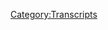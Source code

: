 {{DEFAULTSORT:
    #_TRANSCRIPT_0124:March 23, 2008
}}{{Transcript
    | title         = [[124: March 23, 2008]]
    | caption       = [https://knowledgefight.libsyn.com/knowledge-fight-march-23-2008 Listen to this episode on Libsyn]
    | episodeNumber = [[124: March 23, 2008|124]]
    | length        = 01:35:56
}}

{{MessageBox
    | header     = Warning: Bot Generated Content
    | text       = This transcript was automatically generated by transcription software and likely contains many mistakes and misattributions. Please check the audio for definitive quotes, attribution, and context.
    | image      = N3yvass4myg91.webp
    | imagewidth = 50px
    | id         = warning
}}

{{TranscriptBlock
    | name      = Unknown Speaker
    | timestamp = 00:00:00.000
    | text      = Andy in Kansas, you're on the air, thanks for holding.
}}

{{TranscriptBlock
    | name      = Unknown Speaker
    | timestamp = 00:00:04.299
    | text      = Hello Alex, I'm a first time caller, I'm a huge fan, I love your work.
}}

{{TranscriptBlock
    | name      = Unknown Speaker
    | timestamp = 00:00:07.500
    | text      = I love you.
}}

{{TranscriptBlock
    | name      = Unknown Speaker
    | timestamp = 00:00:08.000
    | text      = Hey everybody, welcome back to Knowledge Fight, I'm Dan.
}}

{{TranscriptBlock
    | name      = Unknown Speaker
    | timestamp = 00:00:09.900
    | text      = I'm Jordan!
}}

{{TranscriptBlock
    | name      = Unknown Speaker
    | timestamp = 00:00:10.500
    | text      = We are a couple dudes that like to sit around, drink novelty beverages, and talk a little bit about Alex Jones.
}}

{{TranscriptBlock
    | name      = Unknown Speaker
    | timestamp = 00:00:14.599
    | text      = Indeed we are, Dan. Is there, uh, is there like a hook?
}}

{{TranscriptBlock
    | name      = Unknown Speaker
    | timestamp = 00:00:17.699
    | text      = Is there a reason you would listen to two yahoos talk about Alex Jones?
}}

{{TranscriptBlock
    | name      = Unknown Speaker
    | timestamp = 00:00:21.500
    | text      = Well there's a new hook.
}}

{{TranscriptBlock
    | name      = Unknown Speaker
    | timestamp = 00:00:22.600
    | text      = There's a new hook?!
}}

{{TranscriptBlock
    | name      = Unknown Speaker
    | timestamp = 00:00:23.399
    | text      = Well, I mean, we are stuck in the past.
}}

{{TranscriptBlock
    | name      = Unknown Speaker
    | timestamp = 00:00:26.500
    | text      = Did somebody cover, uh, the, uh, Blues Traveler song?
}}

{{TranscriptBlock
    | name      = Unknown Speaker
    | timestamp = 00:00:29.699
    | text      = No, there's not that. Uh, I know a lot about Alex Jones.
}}

{{TranscriptBlock
    | name      = Unknown Speaker
    | timestamp = 00:00:31.699
    | text      = Cause it seems like 311 would've done a cover of that song by now.
}}

{{TranscriptBlock
    | name      = Unknown Speaker
    | timestamp = 00:00:34.600
    | text      = I could see that.
}}

{{TranscriptBlock
    | name      = Unknown Speaker
    | timestamp = 00:00:35.200
    | text      = Yeah, right?
}}

{{TranscriptBlock
    | name      = Unknown Speaker
    | timestamp = 00:00:35.899
    | text      = Yeah, they're still around, they're still touring.
}}

{{TranscriptBlock
    | name      = Unknown Speaker
    | timestamp = 00:00:37.299
    | text      = Sure.
}}

{{TranscriptBlock
    | name      = Unknown Speaker
    | timestamp = 00:00:37.799
    | text      = Uh, I know a lot about Alex Jones, you don't.
}}

{{TranscriptBlock
    | name      = Unknown Speaker
    | timestamp = 00:00:39.299
    | text      = I don't know anything about Alex Jones.
}}

{{TranscriptBlock
    | name      = Unknown Speaker
    | timestamp = 00:00:40.399
    | text      = And it's turning out that now in this-
}}

{{TranscriptBlock
    | name      = Unknown Speaker
    | timestamp = 00:00:42.000
    | text      = I don't know anything about 311 either.
}}

{{TranscriptBlock
    | name      = Unknown Speaker
    | timestamp = 00:00:43.700
    | text      = There's a guy named Peanut in it?
}}

{{TranscriptBlock
    | name      = Unknown Speaker
    | timestamp = 00:00:46.600
    | text      = I wish I knew less about 311 now.
}}

{{TranscriptBlock
    | name      = Unknown Speaker
    | timestamp = 00:00:48.700
    | text      = Nick Hexum?
}}

{{TranscriptBlock
    | name      = Unknown Speaker
    | timestamp = 00:00:49.700
    | text      = Still going wrong.
}}

{{TranscriptBlock
    | name      = Unknown Speaker
    | timestamp = 00:00:50.899
    | text      = Another member of 311?
}}

{{TranscriptBlock
    | name      = Unknown Speaker
    | timestamp = 00:00:52.000
    | text      = Somehow getting worse.
}}

{{TranscriptBlock
    | name      = Unknown Speaker
    | timestamp = 00:00:53.100
    | text      = They had some great songs, man.
}}

{{TranscriptBlock
    | name      = Unknown Speaker
    | timestamp = 00:00:54.299
    | text      = Amber?
}}

{{TranscriptBlock
    | name      = Unknown Speaker
    | timestamp = 00:00:55.100
    | text      = It's a good song.
}}

{{TranscriptBlock
    | name      = Unknown Speaker
    | timestamp = 00:00:56.200
    | text      = It's not a good song.
}}

{{TranscriptBlock
    | name      = Unknown Speaker
    | timestamp = 00:00:57.000
    | text      = Nope.
}}

{{TranscriptBlock
    | name      = Unknown Speaker
    | timestamp = 00:00:57.500
    | text      = I do like a couple other songs, let's not get into it.
}}

{{TranscriptBlock
    | name      = Unknown Speaker
    | timestamp = 00:01:00.500
    | text      = I don't want to wreck my brain trying to come up with what 3-11 songs are okay.
}}

{{TranscriptBlock
    | name      = Unknown Speaker
    | timestamp = 00:01:04.500
    | text      = Jordan, so before, on our last episode I believe, we made the declaration that I'm just sticking in the past.
}}

{{TranscriptBlock
    | name      = Unknown Speaker
    | timestamp = 00:01:10.500
    | text      = Yeah.
}}

{{TranscriptBlock
    | name      = Unknown Speaker
    | timestamp = 00:01:11.500
    | text      = And so today we're going to be going over March 23rd, 2008, and I'll explain why there's a gap there since our last show covered the 18th.
}}

{{TranscriptBlock
    | name      = Unknown Speaker
    | timestamp = 00:01:20.500
    | text      = But before we do, I'd like to play an out of context drop from today's show.
}}

{{TranscriptBlock
    | name      = Unknown Speaker
    | timestamp = 00:01:23.500
    | text      = Okay.
}}

{{TranscriptBlock
    | name      = Unknown Speaker
    | timestamp = 00:01:24.500
    | text      = Okay, this is going to be a weird radio show today and you're not going to want to miss it.
}}

{{TranscriptBlock
    | name      = Unknown Speaker
    | timestamp = 00:01:29.500
    | text      = Alright.
}}

{{TranscriptBlock
    | name      = Unknown Speaker
    | timestamp = 00:01:31.500
    | text      = Selling it up top.
}}

{{TranscriptBlock
    | name      = Unknown Speaker
    | timestamp = 00:01:32.500
    | text      = Alright, alright.
}}

{{TranscriptBlock
    | name      = Unknown Speaker
    | timestamp = 00:01:33.500
    | text      = So one of the things that I'm learning that's very interesting is that in 2008, Alex Jones was doing a radio show.
}}

{{TranscriptBlock
    | name      = Unknown Speaker
    | timestamp = 00:01:40.500
    | text      = Right.
}}

{{TranscriptBlock
    | name      = Unknown Speaker
    | timestamp = 00:01:41.500
    | text      = It was not like...
}}

{{TranscriptBlock
    | name      = Unknown Speaker
    | timestamp = 00:01:42.500
    | text      = Like a regular radio show.
}}

{{TranscriptBlock
    | name      = Unknown Speaker
    | timestamp = 00:01:43.500
    | text      = It was not a production.
}}

{{TranscriptBlock
    | name      = Unknown Speaker
    | timestamp = 00:01:45.500
    | text      = Uh-uh.
}}

{{TranscriptBlock
    | name      = Unknown Speaker
    | timestamp = 00:01:46.500
    | text      = He didn't have a lot going for him and so like nowadays, whenever he wants a day off or something like that,
}}

{{TranscriptBlock
    | name      = Unknown Speaker
    | timestamp = 00:01:51.500
    | text      = or he wants to maybe do a half day, he'll have David Knight fill in or something like that.
}}

{{TranscriptBlock
    | name      = Unknown Speaker
    | timestamp = 00:01:55.500
    | text      = Back then, he couldn't do that.
}}

{{TranscriptBlock
    | name      = Unknown Speaker
    | timestamp = 00:01:57.500
    | text      = He doesn't have the cast of characters back then.
}}

{{TranscriptBlock
    | name      = Unknown Speaker
    | timestamp = 00:02:00.500
    | text      = No, so what he would do is he would replay interviews from a couple days previous and make it seem like it's live.
}}

{{TranscriptBlock
    | name      = Unknown Speaker
    | timestamp = 00:02:08.500
    | text      = Wait, he what?
}}

{{TranscriptBlock
    | name      = Unknown Speaker
    | timestamp = 00:02:09.500
    | text      = Yeah, because I was listening to...
}}

{{TranscriptBlock
    | name      = Unknown Speaker
    | timestamp = 00:02:10.500
    | text      = He didn't announce that...
}}

{{TranscriptBlock
    | name      = Unknown Speaker
    | timestamp = 00:02:12.500
    | text      = No.
}}

{{TranscriptBlock
    | name      = Unknown Speaker
    | timestamp = 00:02:13.500
    | text      = No, he just played the same interview over again.
}}

{{TranscriptBlock
    | name      = Unknown Speaker
    | timestamp = 00:02:16.500
    | text      = Because I got tricked.
}}

{{TranscriptBlock
    | name      = Unknown Speaker
    | timestamp = 00:02:17.500
    | text      = That's fantastic.
}}

{{TranscriptBlock
    | name      = Unknown Speaker
    | timestamp = 00:02:18.500
    | text      = Because I was listening to the 20th or something like that, March 20th, and Dr. Dean Adell comes back.
}}

{{TranscriptBlock
    | name      = Unknown Speaker
    | timestamp = 00:02:24.500
    | text      = And I'm like, oh yeah.
}}

{{TranscriptBlock
    | name      = Unknown Speaker
    | timestamp = 00:02:25.500
    | text      = Yeah, fuck yeah. Round two. Round two with Dean Adell. Hell yeah.
}}

{{TranscriptBlock
    | name      = Unknown Speaker
    | timestamp = 00:02:29.500
    | text      = I'm so pumped. This is going to be amazing.
}}

{{TranscriptBlock
    | name      = Unknown Speaker
    | timestamp = 00:02:30.500
    | text      = And they're like, this is the same interview. God damn it.
}}

{{TranscriptBlock
    | name      = Unknown Speaker
    | timestamp = 00:02:32.500
    | text      = So he does that a lot. There's a lot of rebroadcasting.
}}

{{TranscriptBlock
    | name      = Unknown Speaker
    | timestamp = 00:02:35.500
    | text      = And he replayed that interview?
}}

{{TranscriptBlock
    | name      = Unknown Speaker
    | timestamp = 00:02:37.500
    | text      = Which is even crazier.
}}

{{TranscriptBlock
    | name      = Unknown Speaker
    | timestamp = 00:02:38.500
    | text      = That's bananas.
}}

{{TranscriptBlock
    | name      = Unknown Speaker
    | timestamp = 00:02:39.500
    | text      = Yeah, but so there's that stuff. I'm listening to it and I'm like, I remember a bit of this.
}}

{{TranscriptBlock
    | name      = Unknown Speaker
    | timestamp = 00:02:43.500
    | text      = And so there's a couple days where it's just a no man's land of nothing.
}}

{{TranscriptBlock
    | name      = Unknown Speaker
    | timestamp = 00:02:48.500
    | text      = That's tough.
}}

{{TranscriptBlock
    | name      = Unknown Speaker
    | timestamp = 00:02:50.500
    | text      = So does he do live interstitials or is it the whole thing?
}}

{{TranscriptBlock
    | name      = Unknown Speaker
    | timestamp = 00:02:53.500
    | text      = Nope. I think it's the whole thing.
}}

{{TranscriptBlock
    | name      = Unknown Speaker
    | timestamp = 00:02:55.500
    | text      = The whole thing is just rebroadcast?
}}

{{TranscriptBlock
    | name      = Unknown Speaker
    | timestamp = 00:02:56.500
    | text      = Spliced together interviews from previous days.
}}

{{TranscriptBlock
    | name      = Unknown Speaker
    | timestamp = 00:02:59.500
    | text      = That's diabolical?
}}

{{TranscriptBlock
    | name      = Unknown Speaker
    | timestamp = 00:03:01.500
    | text      = Well, yeah. I think that's what a lot of radio shows do, though.
}}

{{TranscriptBlock
    | name      = Unknown Speaker
    | timestamp = 00:03:04.500
    | text      = But a lot of them will announce, like, I'm going to be off for a few days and this, you're the best of, or whatever.
}}

{{TranscriptBlock
    | name      = Unknown Speaker
    | timestamp = 00:03:09.500
    | text      = Right, Alex doesn't do that.
}}

{{TranscriptBlock
    | name      = Unknown Speaker
    | timestamp = 00:03:10.500
    | text      = No, he does not.
}}

{{TranscriptBlock
    | name      = Unknown Speaker
    | timestamp = 00:03:11.500
    | text      = Oh, speaking of the best of, I forgot, we've got to get to some shout outs.
}}

{{TranscriptBlock
    | name      = Unknown Speaker
    | timestamp = 00:03:14.500
    | text      = Oh yeah, yeah.
}}

{{TranscriptBlock
    | name      = Unknown Speaker
    | timestamp = 00:03:15.500
    | text      = Before we get to today's episode, I'd like to give a shout out to a couple of new donors. What's going on out there, Dave C.?
}}

{{TranscriptBlock
    | name      = Unknown Speaker
    | timestamp = 00:03:20.500
    | text      = I'm a policy wonk.
}}

{{TranscriptBlock
    | name      = Unknown Speaker
    | timestamp = 00:03:22.500
    | text      = Thank you so much for joining up with the show.
}}

{{TranscriptBlock
    | name      = Unknown Speaker
    | timestamp = 00:03:23.500
    | text      = Thank you very much, Dave.
}}

{{TranscriptBlock
    | name      = Unknown Speaker
    | timestamp = 00:03:24.500
    | text      = Also, I'd like to give a shout out to a new foreign policy wonk. What's going on out there, Steve H.?
}}

{{TranscriptBlock
    | name      = Unknown Speaker
    | timestamp = 00:03:29.500
    | text      = I'm a policy wonk.
}}

{{TranscriptBlock
    | name      = Unknown Speaker
    | timestamp = 00:03:31.500
    | text      = Four stars. Go home to your mother and tell her you're brilliant.
}}

{{TranscriptBlock
    | name      = Unknown Speaker
    | timestamp = 00:03:34.500
    | text      = Appreciate it so much.
}}

{{TranscriptBlock
    | name      = Unknown Speaker
    | timestamp = 00:03:35.500
    | text      = If you'd like to become a policy wonk and support the show, you can go to knowledgefight.com and click Sport the Show.
}}

{{TranscriptBlock
    | name      = Unknown Speaker
    | timestamp = 00:03:40.500
    | text      = All right, back to business. March.
}}

{{TranscriptBlock
    | name      = Unknown Speaker
    | timestamp = 00:03:43.500
    | text      = I want, can we commission, one, do we know where Dean Adel is now?
}}

{{TranscriptBlock
    | name      = Unknown Speaker
    | timestamp = 00:03:49.500
    | text      = Yeah, I think he's retired. And it's Dean, is the first name, Adel, E-D-E-L-L is the last name.
}}

{{TranscriptBlock
    | name      = Unknown Speaker
    | timestamp = 00:03:55.500
    | text      = So I looked that up.
}}

{{TranscriptBlock
    | name      = Unknown Speaker
    | timestamp = 00:03:56.500
    | text      = Okay.
}}

{{TranscriptBlock
    | name      = Unknown Speaker
    | timestamp = 00:03:57.500
    | text      = And he seems pretty cool, I don't know.
}}

{{TranscriptBlock
    | name      = Unknown Speaker
    | timestamp = 00:03:58.500
    | text      = Yeah, can we commission him? We can email him, right?
}}

{{TranscriptBlock
    | name      = Unknown Speaker
    | timestamp = 00:04:01.500
    | text      = Right.
}}

{{TranscriptBlock
    | name      = Unknown Speaker
    | timestamp = 00:04:02.500
    | text      = Okay, so we email him.
}}

{{TranscriptBlock
    | name      = Unknown Speaker
    | timestamp = 00:04:03.500
    | text      = I'm pretty sure he's alive, yes.
}}

{{TranscriptBlock
    | name      = Unknown Speaker
    | timestamp = 00:04:04.500
    | text      = We email him to call in and record him giving Steve Pachanik's speech.
}}

{{TranscriptBlock
    | name      = Unknown Speaker
    | timestamp = 00:04:09.500
    | text      = Ooh, that would be nice.
}}

{{TranscriptBlock
    | name      = Unknown Speaker
    | timestamp = 00:04:10.500
    | text      = See, that's what I want.
}}

{{TranscriptBlock
    | name      = Unknown Speaker
    | timestamp = 00:04:11.500
    | text      = Yeah, that would be all right.
}}

{{TranscriptBlock
    | name      = Unknown Speaker
    | timestamp = 00:04:12.500
    | text      = I want a whole, I want a whole, eventually, I want every character on Alex Jones' show to record those exact words.
}}

{{TranscriptBlock
    | name      = Unknown Speaker
    | timestamp = 00:04:19.500
    | text      = Just go home and tell your mother you're brilliant?
}}

{{TranscriptBlock
    | name      = Unknown Speaker
    | timestamp = 00:04:21.500
    | text      = Every single one of them.
}}

{{TranscriptBlock
    | name      = Unknown Speaker
    | timestamp = 00:04:22.500
    | text      = Wouldn't be bad.
}}

{{TranscriptBlock
    | name      = Unknown Speaker
    | timestamp = 00:04:23.500
    | text      = Oh yeah.
}}

{{TranscriptBlock
    | name      = Unknown Speaker
    | timestamp = 00:04:24.500
    | text      = So today, Jordan, we are getting a Sunday show, the 23rd of March, 2008.
}}

{{TranscriptBlock
    | name      = Unknown Speaker
    | timestamp = 00:04:28.500
    | text      = Right.
}}

{{TranscriptBlock
    | name      = Unknown Speaker
    | timestamp = 00:04:29.500
    | text      = And I think it's Easter.
}}

{{TranscriptBlock
    | name      = Unknown Speaker
    | timestamp = 00:04:31.500
    | text      = Okay.
}}

{{TranscriptBlock
    | name      = Unknown Speaker
    | timestamp = 00:04:32.500
    | text      = I think it, I think that he-
}}

{{TranscriptBlock
    | name      = Unknown Speaker
    | timestamp = 00:04:34.500
    | text      = Are the specials going on?
}}

{{TranscriptBlock
    | name      = Unknown Speaker
    | timestamp = 00:04:36.500
    | text      = No, because he doesn't, he's not selling products back then.
}}

{{TranscriptBlock
    | name      = Unknown Speaker
    | timestamp = 00:04:38.500
    | text      = Right, right, right.
}}

{{TranscriptBlock
    | name      = Unknown Speaker
    | timestamp = 00:04:39.500
    | text      = So he doesn't have the same salesman-y shit, which actually, I mean, it gives the show an entirely different feeling.
}}

{{TranscriptBlock
    | name      = Unknown Speaker
    | timestamp = 00:04:45.500
    | text      = Really?
}}

{{TranscriptBlock
    | name      = Unknown Speaker
    | timestamp = 00:04:46.500
    | text      = Like the fact that he's not throwing to commercial all the fucking time, it feels totally different.
}}

{{TranscriptBlock
    | name      = Unknown Speaker
    | timestamp = 00:04:51.500
    | text      = Okay.
}}

{{TranscriptBlock
    | name      = Unknown Speaker
    | timestamp = 00:04:52.500
    | text      = I can't-
}}

{{TranscriptBlock
    | name      = Unknown Speaker
    | timestamp = 00:04:53.500
    | text      = You're so excited.
}}

{{TranscriptBlock
    | name      = Unknown Speaker
    | timestamp = 00:04:54.500
    | text      = I am and I'm not, and we'll get into why as things go along, but it is exciting to me that this is something new.
}}

{{TranscriptBlock
    | name      = Unknown Speaker
    | timestamp = 00:05:01.500
    | text      = Right.
}}

{{TranscriptBlock
    | name      = Unknown Speaker
    | timestamp = 00:05:02.500
    | text      = In the sense that like-
}}

{{TranscriptBlock
    | name      = Unknown Speaker
    | timestamp = 00:05:03.500
    | text      = Considering we haven't had to deal with that for like four months.
}}

{{TranscriptBlock
    | name      = Unknown Speaker
    | timestamp = 00:05:05.500
    | text      = Because we've been going over the modern day stuff, you know, like I know everything about Alex Jones.
}}

{{TranscriptBlock
    | name      = Unknown Speaker
    | timestamp = 00:05:11.500
    | text      = You know nothing about him holds true, and it's kind of boring for me, listening to him being like,
}}

{{TranscriptBlock
    | name      = Unknown Speaker
    | timestamp = 00:05:15.500
    | text      = I know what he's doing, blah, blah, blah, blah.
}}

{{TranscriptBlock
    | name      = Unknown Speaker
    | timestamp = 00:05:17.500
    | text      = Right.
}}

{{TranscriptBlock
    | name      = Unknown Speaker
    | timestamp = 00:05:18.500
    | text      = Now it's like, this is fresh for me.
}}

{{TranscriptBlock
    | name      = Unknown Speaker
    | timestamp = 00:05:20.500
    | text      = Right, right, right.
}}

{{TranscriptBlock
    | name      = Unknown Speaker
    | timestamp = 00:05:21.500
    | text      = I've got to figure out a new crazy.
}}

{{TranscriptBlock
    | name      = Unknown Speaker
    | timestamp = 00:05:22.500
    | text      = Fucking anything could happen.
}}

{{TranscriptBlock
    | name      = Unknown Speaker
    | timestamp = 00:05:23.500
    | text      = And he's a different kind of crazy, but anyway.
}}

{{TranscriptBlock
    | name      = Unknown Speaker
    | timestamp = 00:05:25.500
    | text      = Is it just him?
}}

{{TranscriptBlock
    | name      = Unknown Speaker
    | timestamp = 00:05:26.500
    | text      = Like he doesn't have co-hosts, he doesn't have Rob Doo hanging around in the studio?
}}

{{TranscriptBlock
    | name      = Unknown Speaker
    | timestamp = 00:05:30.500
    | text      = That's an interesting question.
}}

{{TranscriptBlock
    | name      = Unknown Speaker
    | timestamp = 00:05:31.500
    | text      = I mean, no.
}}

{{TranscriptBlock
    | name      = Unknown Speaker
    | timestamp = 00:05:32.500
    | text      = When does David Knight show up in all of this?
}}

{{TranscriptBlock
    | name      = Unknown Speaker
    | timestamp = 00:05:34.500
    | text      = I think David Knight might be around at this point, but just doing the nightly news.
}}

{{TranscriptBlock
    | name      = Unknown Speaker
    | timestamp = 00:05:38.500
    | text      = Okay.
}}

{{TranscriptBlock
    | name      = Unknown Speaker
    | timestamp = 00:05:39.500
    | text      = And I think Rob Doo is doing the nightly news back then as well.
}}

{{TranscriptBlock
    | name      = Unknown Speaker
    | timestamp = 00:05:42.500
    | text      = I'm not sure on the entire timeline.
}}

{{TranscriptBlock
    | name      = Unknown Speaker
    | timestamp = 00:05:44.500
    | text      = I know Paul Joseph Watson is around.
}}

{{TranscriptBlock
    | name      = Unknown Speaker
    | timestamp = 00:05:46.500
    | text      = Okay.
}}

{{TranscriptBlock
    | name      = Unknown Speaker
    | timestamp = 00:05:47.500
    | text      = Because he's referenced having him write articles.
}}

{{TranscriptBlock
    | name      = Unknown Speaker
    | timestamp = 00:05:49.500
    | text      = Okay.
}}

{{TranscriptBlock
    | name      = Unknown Speaker
    | timestamp = 00:05:50.500
    | text      = But I don't know if he's gotten him to be on-air talent yet.
}}

{{TranscriptBlock
    | name      = Unknown Speaker
    | timestamp = 00:05:52.500
    | text      = Okay, so this is, so the InfoWars.com is still around?
}}

{{TranscriptBlock
    | name      = Unknown Speaker
    | timestamp = 00:05:55.500
    | text      = Yes.
}}

{{TranscriptBlock
    | name      = Unknown Speaker
    | timestamp = 00:05:56.500
    | text      = Okay.
}}

{{TranscriptBlock
    | name      = Unknown Speaker
    | timestamp = 00:05:57.500
    | text      = ImprisonPlanet.com, all that stuff.
}}

{{TranscriptBlock
    | name      = Unknown Speaker
    | timestamp = 00:05:59.500
    | text      = I mean, most of the commercials, like I said on the last episode, are essentially just all for his documentaries.
}}

{{TranscriptBlock
    | name      = Unknown Speaker
    | timestamp = 00:06:03.500
    | text      = Okay.
}}

{{TranscriptBlock
    | name      = Unknown Speaker
    | timestamp = 00:06:04.500
    | text      = They're all just like, he plays the soundbite of George H.W. Bush saying, uh, a new world order.
}}

{{TranscriptBlock
    | name      = Unknown Speaker
    | timestamp = 00:06:11.500
    | text      = And it's like, ah, proof.
}}

{{TranscriptBlock
    | name      = Unknown Speaker
    | timestamp = 00:06:12.500
    | text      = Yep, well, sold me.
}}

{{TranscriptBlock
    | name      = Unknown Speaker
    | timestamp = 00:06:15.500
    | text      = Sure.
}}

{{TranscriptBlock
    | name      = Unknown Speaker
    | timestamp = 00:06:16.500
    | text      = Yeah, that's all I needed to hear.
}}

{{TranscriptBlock
    | name      = Unknown Speaker
    | timestamp = 00:06:17.500
    | text      = So let's get to this first clip and you'll see immediately why I think it's Easter.
}}

{{TranscriptBlock
    | name      = Unknown Speaker
    | timestamp = 00:06:20.500
    | text      = Okay.
}}

{{TranscriptBlock
    | name      = Unknown Speaker
    | timestamp = 00:06:21.500
    | text      = And also, I should say, I figured this out as the show went along.
}}

{{TranscriptBlock
    | name      = Unknown Speaker
    | timestamp = 00:06:24.500
    | text      = The audio quality is way worse on this Sunday show.
}}

{{TranscriptBlock
    | name      = Unknown Speaker
    | timestamp = 00:06:27.500
    | text      = And it turns out the reason for that is because he's broadcasting out of a different studio.
}}

{{TranscriptBlock
    | name      = Unknown Speaker
    | timestamp = 00:06:31.500
    | text      = Okay.
}}

{{TranscriptBlock
    | name      = Unknown Speaker
    | timestamp = 00:06:32.500
    | text      = And the normal studio, I think, has much better sound.
}}

{{TranscriptBlock
    | name      = Unknown Speaker
    | timestamp = 00:06:34.500
    | text      = Whereas this one-
}}

{{TranscriptBlock
    | name      = Unknown Speaker
    | timestamp = 00:06:35.500
    | text      = He's broadcasting from his Easter studio.
}}

{{TranscriptBlock
    | name      = Unknown Speaker
    | timestamp = 00:06:36.500
    | text      = This is the KLBJ Studios in Austin, Texas.
}}

{{TranscriptBlock
    | name      = Unknown Speaker
    | timestamp = 00:06:40.500
    | text      = After three days, he will emerge from that studio and return to his other studio.
}}

{{TranscriptBlock
    | name      = Unknown Speaker
    | timestamp = 00:06:44.500
    | text      = You're talking about a weekend?
}}

{{TranscriptBlock
    | name      = Unknown Speaker
    | timestamp = 00:06:45.500
    | text      = Yes, I guess so.
}}

{{TranscriptBlock
    | name      = Unknown Speaker
    | timestamp = 00:06:47.500
    | text      = Anyway, here's the first clip.
}}

{{TranscriptBlock
    | name      = Unknown Speaker
    | timestamp = 00:06:49.500
    | text      = Welcome, ladies and gentlemen.
}}

{{TranscriptBlock
    | name      = Unknown Speaker
    | timestamp = 00:06:51.500
    | text      = Welcome and thank you for joining us.
}}

{{TranscriptBlock
    | name      = Unknown Speaker
    | timestamp = 00:06:54.500
    | text      = It is Ishtar Day when we worship Ishtar, the mother goddess of Babylon, and we simulate fertility.
}}

{{TranscriptBlock
    | name      = Unknown Speaker
    | timestamp = 00:07:01.500
    | text      = Love it.
}}

{{TranscriptBlock
    | name      = Unknown Speaker
    | timestamp = 00:07:02.500
    | text      = Through the rabbits.
}}

{{TranscriptBlock
    | name      = Unknown Speaker
    | timestamp = 00:07:03.500
    | text      = That's why Playboy symbol is a rabbit because rabbits are well known for their sexual stamina
}}

{{TranscriptBlock
    | name      = Unknown Speaker
    | timestamp = 00:07:11.500
    | text      = and how many cycles of young they can birth each year.
}}

{{TranscriptBlock
    | name      = Unknown Speaker
    | timestamp = 00:07:15.500
    | text      = This is still going.
}}

{{TranscriptBlock
    | name      = Unknown Speaker
    | timestamp = 00:07:16.500
    | text      = It's the terms like they're breeding like rabbits.
}}

{{TranscriptBlock
    | name      = Unknown Speaker
    | timestamp = 00:07:19.500
    | text      = That's why Hugh Hefner picked the rabbit as the symbol for his Playboy empire.
}}

{{TranscriptBlock
    | name      = Unknown Speaker
    | timestamp = 00:07:26.500
    | text      = And so, in the last 60 years, our children have been trained to not be Christian on this holiday.
}}

{{TranscriptBlock
    | name      = Unknown Speaker
    | timestamp = 00:07:33.500
    | text      = There it is.
}}

{{TranscriptBlock
    | name      = Unknown Speaker
    | timestamp = 00:07:34.500
    | text      = But for hundreds of years, it's been called Easter, the occult symbolism hidden in plain view,
}}

{{TranscriptBlock
    | name      = Unknown Speaker
    | timestamp = 00:07:39.500
    | text      = the Eastern worship of Ishtar, the mother goddess, fertility, the eggs, the rabbit.
}}

{{TranscriptBlock
    | name      = Unknown Speaker
    | timestamp = 00:07:47.500
    | text      = And it is a huge fertility ritual.
}}

{{TranscriptBlock
    | name      = Unknown Speaker
    | timestamp = 00:07:50.500
    | text      = We had the beginning of spring a couple days ago, and then we celebrate the high occult on Holy Day.
}}

{{TranscriptBlock
    | name      = Unknown Speaker
    | timestamp = 00:07:56.500
    | text      = He's explaining the most obvious things.
}}

{{TranscriptBlock
    | name      = Unknown Speaker
    | timestamp = 00:07:58.500
    | text      = Practiced by different occult branches all over the world, from the Aztecs to the Babylonians, of course, to the Druids.
}}

{{TranscriptBlock
    | name      = Unknown Speaker
    | timestamp = 00:08:05.500
    | text      = Still going.
}}

{{TranscriptBlock
    | name      = Unknown Speaker
    | timestamp = 00:08:06.500
    | text      = You know what he's doing?
}}

{{TranscriptBlock
    | name      = Unknown Speaker
    | timestamp = 00:08:09.500
    | text      = He's just a repeating zeitgeist.
}}

{{TranscriptBlock
    | name      = Unknown Speaker
    | timestamp = 00:08:11.500
    | text      = I know.
}}

{{TranscriptBlock
    | name      = Unknown Speaker
    | timestamp = 00:08:12.500
    | text      = I want to hear him explain more basic, well, and we get that, you know, banging like rabbits because rabbits have sex a lot, famously.
}}

{{TranscriptBlock
    | name      = Unknown Speaker
    | timestamp = 00:08:23.500
    | text      = Like, we get the phrase, don't throw the baby out with the bathwater because one time somebody threw a baby out with the bathwater.
}}

{{TranscriptBlock
    | name      = Unknown Speaker
    | timestamp = 00:08:30.500
    | text      = That's why Playboy probably has bunnies.
}}

{{TranscriptBlock
    | name      = Unknown Speaker
    | timestamp = 00:08:34.500
    | text      = I'm almost certain that's why.
}}

{{TranscriptBlock
    | name      = Unknown Speaker
    | timestamp = 00:08:36.500
    | text      = The worship of Ishtar.
}}

{{TranscriptBlock
    | name      = Unknown Speaker
    | timestamp = 00:08:37.500
    | text      = But that's not.
}}

{{TranscriptBlock
    | name      = Unknown Speaker
    | timestamp = 00:08:38.500
    | text      = The Babylonian goddess of rebirth and spring.
}}

{{TranscriptBlock
    | name      = Unknown Speaker
    | timestamp = 00:08:41.500
    | text      = That's not correct at all.
}}

{{TranscriptBlock
    | name      = Unknown Speaker
    | timestamp = 00:08:42.500
    | text      = Aren't we sure?
}}

{{TranscriptBlock
    | name      = Unknown Speaker
    | timestamp = 00:08:43.500
    | text      = That is not correct.
}}

{{TranscriptBlock
    | name      = Unknown Speaker
    | timestamp = 00:08:44.500
    | text      = Aren't we sure?
}}

{{TranscriptBlock
    | name      = Unknown Speaker
    | timestamp = 00:08:45.500
    | text      = At all.
}}

{{TranscriptBlock
    | name      = Unknown Speaker
    | timestamp = 00:08:46.500
    | text      = No, no, no, I'm pretty sure that's what Hugh Hefner was thinking.
}}

{{TranscriptBlock
    | name      = Unknown Speaker
    | timestamp = 00:08:47.500
    | text      = No.
}}

{{TranscriptBlock
    | name      = Unknown Speaker
    | timestamp = 00:08:48.500
    | text      = He was like, okay, first of all, it's not a cult.
}}

{{TranscriptBlock
    | name      = Unknown Speaker
    | timestamp = 00:08:51.500
    | text      = It can't be a cult.
}}

{{TranscriptBlock
    | name      = Unknown Speaker
    | timestamp = 00:08:52.500
    | text      = What do you mean, Playboy?
}}

{{TranscriptBlock
    | name      = Unknown Speaker
    | timestamp = 00:08:53.500
    | text      = I mean, well, no, that definitely is.
}}

{{TranscriptBlock
    | name      = Unknown Speaker
    | timestamp = 00:08:55.500
    | text      = Yeah, that seems like it probably was.
}}

{{TranscriptBlock
    | name      = Unknown Speaker
    | timestamp = 00:08:57.500
    | text      = Didn't, uh, didn't, uh, oh, fuck it.
}}

{{TranscriptBlock
    | name      = Unknown Speaker
    | timestamp = 00:08:59.500
    | text      = So, Easter in Latin and Greek is known as pasha, which comes from paska, from the Aramaic word.
}}

{{TranscriptBlock
    | name      = Unknown Speaker
    | timestamp = 00:09:07.500
    | text      = Or a cognate to the Hebrew name Pesach, which is, you know, Passover.
}}

{{TranscriptBlock
    | name      = Unknown Speaker
    | timestamp = 00:09:13.500
    | text      = Sure.
}}

{{TranscriptBlock
    | name      = Unknown Speaker
    | timestamp = 00:09:14.500
    | text      = But also, the word Easter doesn't come from Ishtar.
}}

{{TranscriptBlock
    | name      = Unknown Speaker
    | timestamp = 00:09:17.500
    | text      = It just sounds similar.
}}

{{TranscriptBlock
    | name      = Unknown Speaker
    | timestamp = 00:09:18.500
    | text      = It's a false cognate.
}}

{{TranscriptBlock
    | name      = Unknown Speaker
    | timestamp = 00:09:20.500
    | text      = This is something that's been debunked a whole bunch.
}}

{{TranscriptBlock
    | name      = Unknown Speaker
    | timestamp = 00:09:24.500
    | text      = The name Easter traces most likely.
}}

{{TranscriptBlock
    | name      = Unknown Speaker
    | timestamp = 00:09:27.500
    | text      = I didn't know that.
}}

{{TranscriptBlock
    | name      = Unknown Speaker
    | timestamp = 00:09:28.500
    | text      = I thought it was the same thing.
}}

{{TranscriptBlock
    | name      = Unknown Speaker
    | timestamp = 00:09:30.500
    | text      = Absolutely not.
}}

{{TranscriptBlock
    | name      = Unknown Speaker
    | timestamp = 00:09:31.500
    | text      = Fuck yes.
}}

{{TranscriptBlock
    | name      = Unknown Speaker
    | timestamp = 00:09:32.500
    | text      = That's awesome to learn.
}}

{{TranscriptBlock
    | name      = Unknown Speaker
    | timestamp = 00:09:33.500
    | text      = It's absolutely not.
}}

{{TranscriptBlock
    | name      = Unknown Speaker
    | timestamp = 00:09:35.500
    | text      = It's something that's very commonly thought, again, because it sounds similar.
}}

{{TranscriptBlock
    | name      = Unknown Speaker
    | timestamp = 00:09:38.500
    | text      = It sounds the same!
}}

{{TranscriptBlock
    | name      = Unknown Speaker
    | timestamp = 00:09:39.500
    | text      = Why wouldn't it be the same?
}}

{{TranscriptBlock
    | name      = Unknown Speaker
    | timestamp = 00:09:40.500
    | text      = Ishtar is a goddess of fertility and what have you, but also, in the same way that, like, Greek goddesses would have multiple purposes, she also is like a goddess of warfare, and the animal that she's associated with is a lion.
}}

{{TranscriptBlock
    | name      = Unknown Speaker
    | timestamp = 00:09:54.500
    | text      = Like, it's not a bunny or eggs at all.
}}

{{TranscriptBlock
    | name      = Unknown Speaker
    | timestamp = 00:09:57.500
    | text      = That's all just made up shit.
}}

{{TranscriptBlock
    | name      = Unknown Speaker
    | timestamp = 00:09:58.500
    | text      = Yeah.
}}

{{TranscriptBlock
    | name      = Unknown Speaker
    | timestamp = 00:09:59.500
    | text      = That's not true in the least.
}}

{{TranscriptBlock
    | name      = Unknown Speaker
    | timestamp = 00:10:01.500
    | text      = You know, like, Athena is associated strongly.
}}

{{TranscriptBlock
    | name      = Unknown Speaker
    | timestamp = 00:10:05.500
    | text      = So even when Alex is trying to give you a history, he's wrong about it.
}}

{{TranscriptBlock
    | name      = Unknown Speaker
    | timestamp = 00:10:09.500
    | text      = Yeah.
}}

{{TranscriptBlock
    | name      = Unknown Speaker
    | timestamp = 00:10:10.500
    | text      = Fantastic.
}}

{{TranscriptBlock
    | name      = Unknown Speaker
    | timestamp = 00:10:11.500
    | text      = Like, Athena, the one animal she's associated with is a fucking owl.
}}

{{TranscriptBlock
    | name      = Unknown Speaker
    | timestamp = 00:10:15.500
    | text      = Yeah.
}}

{{TranscriptBlock
    | name      = Unknown Speaker
    | timestamp = 00:10:16.500
    | text      = You know that.
}}

{{TranscriptBlock
    | name      = Unknown Speaker
    | timestamp = 00:10:17.500
    | text      = Yeah.
}}

{{TranscriptBlock
    | name      = Unknown Speaker
    | timestamp = 00:10:18.500
    | text      = It's consistent.
}}

{{TranscriptBlock
    | name      = Unknown Speaker
    | timestamp = 00:10:19.500
    | text      = It's a whole thing.
}}

{{TranscriptBlock
    | name      = Unknown Speaker
    | timestamp = 00:10:20.500
    | text      = And one animal that Ishtar is associated with is a fucking lion.
}}

{{TranscriptBlock
    | name      = Unknown Speaker
    | timestamp = 00:10:22.500
    | text      = Right.
}}

{{TranscriptBlock
    | name      = Unknown Speaker
    | timestamp = 00:10:23.500
    | text      = That's not a bunny rabbit.
}}

{{TranscriptBlock
    | name      = Unknown Speaker
    | timestamp = 00:10:25.500
    | text      = What is a lion but the bunny rabbit of the cat world?
}}

{{TranscriptBlock
    | name      = Unknown Speaker
    | timestamp = 00:10:30.500
    | text      = You might make a decent point.
}}

{{TranscriptBlock
    | name      = Unknown Speaker
    | timestamp = 00:10:32.500
    | text      = You don't.
}}

{{TranscriptBlock
    | name      = Unknown Speaker
    | timestamp = 00:10:33.500
    | text      = But the most accepted theory about the name of Easter is that it's derived from the name
}}

{{TranscriptBlock
    | name      = Unknown Speaker
    | timestamp = 00:10:40.500
    | text      = of an Old English goddess mentioned by the 7th to 8th century English monk Beatty, who
}}

{{TranscriptBlock
    | name      = Unknown Speaker
    | timestamp = 00:10:45.500
    | text      = wrote about an Old English month of Eostere, which is translated back then as Pashaal month,
}}

{{TranscriptBlock
    | name      = Unknown Speaker
    | timestamp = 00:10:54.500
    | text      = which goes to Passover.
}}

{{TranscriptBlock
    | name      = Unknown Speaker
    | timestamp = 00:10:55.500
    | text      = Right.
}}

{{TranscriptBlock
    | name      = Unknown Speaker
    | timestamp = 00:10:56.500
    | text      = And the Eostere month goes back to Ostara, the goddess Ostara, which is actually, I mean,
}}

{{TranscriptBlock
    | name      = Unknown Speaker
    | timestamp = 00:11:03.500
    | text      = it makes a whole lot more sense.
}}

{{TranscriptBlock
    | name      = Unknown Speaker
    | timestamp = 00:11:06.500
    | text      = The issue is like, okay, Alex, what he wants to say is there's pagan shit behind holidays.
}}

{{TranscriptBlock
    | name      = Unknown Speaker
    | timestamp = 00:11:15.500
    | text      = Right.
}}

{{TranscriptBlock
    | name      = Unknown Speaker
    | timestamp = 00:11:16.500
    | text      = And if he wanted to just say that, cool.
}}

{{TranscriptBlock
    | name      = Unknown Speaker
    | timestamp = 00:11:18.500
    | text      = Would have been great.
}}

{{TranscriptBlock
    | name      = Unknown Speaker
    | timestamp = 00:11:19.500
    | text      = But if he wants to, like, play this game, like, I know all this stuff.
}}

{{TranscriptBlock
    | name      = Unknown Speaker
    | timestamp = 00:11:22.500
    | text      = He was trying to be sarcastic about it, too.
}}

{{TranscriptBlock
    | name      = Unknown Speaker
    | timestamp = 00:11:24.500
    | text      = He was trying to, like, yeah.
}}

{{TranscriptBlock
    | name      = Unknown Speaker
    | timestamp = 00:11:25.500
    | text      = He's like, hey, you know what?
}}

{{TranscriptBlock
    | name      = Unknown Speaker
    | timestamp = 00:11:27.500
    | text      = I know all of this stuff, too, but you guys are actually hating on Christians.
}}

{{TranscriptBlock
    | name      = Unknown Speaker
    | timestamp = 00:11:32.500
    | text      = He comes off like a kid in high school who's like, Jesus isn't real.
}}

{{TranscriptBlock
    | name      = Unknown Speaker
    | timestamp = 00:11:36.500
    | text      = Wait, no, what?
}}

{{TranscriptBlock
    | name      = Unknown Speaker
    | timestamp = 00:11:37.500
    | text      = He's coming off as one of these guys in high school who's like, all you mainstream people
}}

{{TranscriptBlock
    | name      = Unknown Speaker
    | timestamp = 00:11:41.500
    | text      = are posers.
}}

{{TranscriptBlock
    | name      = Unknown Speaker
    | timestamp = 00:11:42.500
    | text      = Yeah, absolutely.
}}

{{TranscriptBlock
    | name      = Unknown Speaker
    | timestamp = 00:11:43.500
    | text      = There's some good pop, right?
}}

{{TranscriptBlock
    | name      = Unknown Speaker
    | timestamp = 00:11:44.500
    | text      = You dick.
}}

{{TranscriptBlock
    | name      = Unknown Speaker
    | timestamp = 00:11:46.500
    | text      = Sometimes the mainstream is great.
}}

{{TranscriptBlock
    | name      = Unknown Speaker
    | timestamp = 00:11:48.500
    | text      = But be that as it may, he's just wrong.
}}

{{TranscriptBlock
    | name      = Unknown Speaker
    | timestamp = 00:11:50.500
    | text      = A lot of bitterness in that little story, Dan.
}}

{{TranscriptBlock
    | name      = Unknown Speaker
    | timestamp = 00:11:52.500
    | text      = Yeah, a little bit.
}}

{{TranscriptBlock
    | name      = Unknown Speaker
    | timestamp = 00:11:53.500
    | text      = He's wrong.
}}

{{TranscriptBlock
    | name      = Unknown Speaker
    | timestamp = 00:11:54.500
    | text      = And he continues to be wrong in this next clip.
}}

{{TranscriptBlock
    | name      = Unknown Speaker
    | timestamp = 00:11:56.500
    | text      = OK.
}}

{{TranscriptBlock
    | name      = Unknown Speaker
    | timestamp = 00:11:57.500
    | text      = Now, again, I'm a Christian.
}}

{{TranscriptBlock
    | name      = Unknown Speaker
    | timestamp = 00:11:59.500
    | text      = And the kids have fun with the eggs.
}}

{{TranscriptBlock
    | name      = Unknown Speaker
    | timestamp = 00:12:02.500
    | text      = They do.
}}

{{TranscriptBlock
    | name      = Unknown Speaker
    | timestamp = 00:12:03.500
    | text      = The whole point is that I don't worship Ishtar because I'm conscious of it, and I realize
}}

{{TranscriptBlock
    | name      = Unknown Speaker
    | timestamp = 00:12:08.779
    | text      = what it is.
}}

{{TranscriptBlock
    | name      = Unknown Speaker
    | timestamp = 00:12:09.980
    | text      = But the globalists enjoy tricking you.
}}

{{TranscriptBlock
    | name      = Unknown Speaker
    | timestamp = 00:12:12.700
    | text      = They enjoy manipulating you.
}}

{{TranscriptBlock
    | name      = Unknown Speaker
    | timestamp = 00:12:14.580
    | text      = They enjoy having things hidden in plain view.
}}

{{TranscriptBlock
    | name      = Unknown Speaker
    | timestamp = 00:12:17.419
    | text      = But that's part of their aluminous religion is that they get more power out of things
}}

{{TranscriptBlock
    | name      = Unknown Speaker
    | timestamp = 00:12:22.539
    | text      = being in plain view, and you're still not seeing them.
}}

{{TranscriptBlock
    | name      = Unknown Speaker
    | timestamp = 00:12:27.820
    | text      = So that's all part of the basic craziness.
}}

{{TranscriptBlock
    | name      = Unknown Speaker
    | timestamp = 00:12:30.419
    | text      = But just look up the term Easter.
}}

{{TranscriptBlock
    | name      = Unknown Speaker
    | timestamp = 00:12:32.379
    | text      = I did.
}}

{{TranscriptBlock
    | name      = Unknown Speaker
    | timestamp = 00:12:33.379
    | text      = It's in your encyclopedia.
}}

{{TranscriptBlock
    | name      = Unknown Speaker
    | timestamp = 00:12:36.100
    | text      = The root from Ishtar, the goddess of fertility.
}}

{{TranscriptBlock
    | name      = Unknown Speaker
    | timestamp = 00:12:40.379
    | text      = And in springtime, all over the world, different cultures, they had different names for the
}}

{{TranscriptBlock
    | name      = Unknown Speaker
    | timestamp = 00:12:47.220
    | text      = goddess, but it was always the goddess, would engage in different sacrifices.
}}

{{TranscriptBlock
    | name      = Unknown Speaker
    | timestamp = 00:12:51.480
    | text      = Sometimes a goat, sometimes a ram, sometimes a bull, sometimes a horse.
}}

{{TranscriptBlock
    | name      = Unknown Speaker
    | timestamp = 00:12:55.899
    | text      = But more often than not, a child.
}}

{{TranscriptBlock
    | name      = Unknown Speaker
    | timestamp = 00:12:59.860
    | text      = You talked over the end there.
}}

{{TranscriptBlock
    | name      = Unknown Speaker
    | timestamp = 00:13:00.860
    | text      = Well, the end was obviously a child.
}}

{{TranscriptBlock
    | name      = Unknown Speaker
    | timestamp = 00:13:03.299
    | text      = We're going to get to a child.
}}

{{TranscriptBlock
    | name      = Unknown Speaker
    | timestamp = 00:13:04.500
    | text      = Yeah.
}}

{{TranscriptBlock
    | name      = Unknown Speaker
    | timestamp = 00:13:05.500
    | text      = So yeah, I mean, it is true that it does seem like throughout cultures there are, you know,
}}

{{TranscriptBlock
    | name      = Unknown Speaker
    | timestamp = 00:13:11.539
    | text      = like in Greek mythology, there's Demeter and Persephone, with the coming of spring being
}}

{{TranscriptBlock
    | name      = Unknown Speaker
    | timestamp = 00:13:17.259
    | text      = that Persephone is let out of Hades for a couple months to hang out with her mom.
}}

{{TranscriptBlock
    | name      = Unknown Speaker
    | timestamp = 00:13:21.820
    | text      = Yeah, but that's cool.
}}

{{TranscriptBlock
    | name      = Unknown Speaker
    | timestamp = 00:13:23.259
    | text      = Right.
}}

{{TranscriptBlock
    | name      = Unknown Speaker
    | timestamp = 00:13:24.259
    | text      = But I mean, there does seem to be a connection throughout old-timey cultures and the ideas
}}

{{TranscriptBlock
    | name      = Unknown Speaker
    | timestamp = 00:13:29.179
    | text      = of a goddess and spring.
}}

{{TranscriptBlock
    | name      = Unknown Speaker
    | timestamp = 00:13:31.779
    | text      = Right.
}}

{{TranscriptBlock
    | name      = Unknown Speaker
    | timestamp = 00:13:32.779
    | text      = Well, that's because it's cool that shit grows.
}}

{{TranscriptBlock
    | name      = Unknown Speaker
    | timestamp = 00:13:35.899
    | text      = And everybody, like if there's a god for everything, sooner or later you're going to be like, wait
}}

{{TranscriptBlock
    | name      = Unknown Speaker
    | timestamp = 00:13:39.139
    | text      = a second, this shit happens every year.
}}

{{TranscriptBlock
    | name      = Unknown Speaker
    | timestamp = 00:13:41.379
    | text      = I bet it's not because of the climate or whatever.
}}

{{TranscriptBlock
    | name      = Unknown Speaker
    | timestamp = 00:13:44.779
    | text      = It's because of gods.
}}

{{TranscriptBlock
    | name      = Unknown Speaker
    | timestamp = 00:13:45.779
    | text      = So you give them a name and then you get really bad ass myths.
}}

{{TranscriptBlock
    | name      = Unknown Speaker
    | timestamp = 00:13:49.179
    | text      = I want better myths.
}}

{{TranscriptBlock
    | name      = Unknown Speaker
    | timestamp = 00:13:50.379
    | text      = Okay.
}}

{{TranscriptBlock
    | name      = Unknown Speaker
    | timestamp = 00:13:51.379
    | text      = That's the problem with the monotheists.
}}

{{TranscriptBlock
    | name      = Unknown Speaker
    | timestamp = 00:13:52.740
    | text      = Their myths suck.
}}

{{TranscriptBlock
    | name      = Unknown Speaker
    | timestamp = 00:13:53.740
    | text      = Yeah, they're not great.
}}

{{TranscriptBlock
    | name      = Unknown Speaker
    | timestamp = 00:13:54.740
    | text      = Right?
}}

{{TranscriptBlock
    | name      = Unknown Speaker
    | timestamp = 00:13:55.740
    | text      = What do you, what do you, what do you, what do you get some side myths about like Daniel
}}

{{TranscriptBlock
    | name      = Unknown Speaker
    | timestamp = 00:13:59.059
    | text      = in the lion's den and David and what have you sucked?
}}

{{TranscriptBlock
    | name      = Unknown Speaker
    | timestamp = 00:14:03.100
    | text      = I don't know.
}}

{{TranscriptBlock
    | name      = Unknown Speaker
    | timestamp = 00:14:04.100
    | text      = King David murdered his best friend so he could fuck his wife.
}}

{{TranscriptBlock
    | name      = Unknown Speaker
    | timestamp = 00:14:07.139
    | text      = That's a shitty myth.
}}

{{TranscriptBlock
    | name      = Unknown Speaker
    | timestamp = 00:14:08.419
    | text      = That's a very modern myth.
}}

{{TranscriptBlock
    | name      = Unknown Speaker
    | timestamp = 00:14:10.659
    | text      = Seems right in line with our culture.
}}

{{TranscriptBlock
    | name      = Unknown Speaker
    | timestamp = 00:14:12.299
    | text      = Uh, I don't know, uh, Daniel and his buddies, me Shaq, no, it's me Shaq Taylor.
}}

{{TranscriptBlock
    | name      = Unknown Speaker
    | timestamp = 00:14:16.740
    | text      = I'm thinking of bed rack me.
}}

{{TranscriptBlock
    | name      = Unknown Speaker
    | timestamp = 00:14:18.580
    | text      = What's the shad rack me Shaq in a bed and it really caught up in me Shaq Taylor being
}}

{{TranscriptBlock
    | name      = Unknown Speaker
    | timestamp = 00:14:24.139
    | text      = one of them.
}}

{{TranscriptBlock
    | name      = Unknown Speaker
    | timestamp = 00:14:25.139
    | text      = Yeah.
}}

{{TranscriptBlock
    | name      = Unknown Speaker
    | timestamp = 00:14:26.139
    | text      = See, that sucks.
}}

{{TranscriptBlock
    | name      = Unknown Speaker
    | timestamp = 00:14:27.139
    | text      = But if me Shaq Taylor was one of them, better myth, better myth.
}}

{{TranscriptBlock
    | name      = Unknown Speaker
    | timestamp = 00:14:30.100
    | text      = Yeah.
}}

{{TranscriptBlock
    | name      = Unknown Speaker
    | timestamp = 00:14:31.100
    | text      = Way better beds.
}}

{{TranscriptBlock
    | name      = Unknown Speaker
    | timestamp = 00:14:32.100
    | text      = Yeah.
}}

{{TranscriptBlock
    | name      = Unknown Speaker
    | timestamp = 00:14:33.100
    | text      = But you get the, you get fucking the guy going down into Hades.
}}

{{TranscriptBlock
    | name      = Unknown Speaker
    | timestamp = 00:14:35.539
    | text      = He goes to grab the girl, but then there's six of the fucking pomegranate seed.
}}

{{TranscriptBlock
    | name      = Unknown Speaker
    | timestamp = 00:14:40.980
    | text      = It's like, that's a great fucking myth cause it doesn't make any goddamn sense.
}}

{{TranscriptBlock
    | name      = Unknown Speaker
    | timestamp = 00:14:44.299
    | text      = Right.
}}

{{TranscriptBlock
    | name      = Unknown Speaker
    | timestamp = 00:14:45.299
    | text      = And sure.
}}

{{TranscriptBlock
    | name      = Unknown Speaker
    | timestamp = 00:14:46.299
    | text      = Why not?
}}

{{TranscriptBlock
    | name      = Unknown Speaker
    | timestamp = 00:14:47.299
    | text      = That sounds true.
}}

{{TranscriptBlock
    | name      = Unknown Speaker
    | timestamp = 00:14:48.299
    | text      = It makes a lot of sense.
}}

{{TranscriptBlock
    | name      = Unknown Speaker
    | timestamp = 00:14:49.299
    | text      = Shit grows.
}}

{{TranscriptBlock
    | name      = Unknown Speaker
    | timestamp = 00:14:50.299
    | text      = Might as well be something to do with pomegranates and hell.
}}

{{TranscriptBlock
    | name      = Unknown Speaker
    | timestamp = 00:14:51.299
    | text      = Was that the note you took?
}}

{{TranscriptBlock
    | name      = Unknown Speaker
    | timestamp = 00:14:52.940
    | text      = Yes.
}}

{{TranscriptBlock
    | name      = Unknown Speaker
    | timestamp = 00:14:53.940
    | text      = Okay.
}}

{{TranscriptBlock
    | name      = Unknown Speaker
    | timestamp = 00:14:54.940
    | text      = I, if you want to look down at my notes, uh, it, I wrote down pomegranate and hell.
}}

{{TranscriptBlock
    | name      = Unknown Speaker
    | timestamp = 00:14:59.360
    | text      = Why not?
}}

{{TranscriptBlock
    | name      = Unknown Speaker
    | timestamp = 00:15:00.360
    | text      = Sure.
}}

{{TranscriptBlock
    | name      = Unknown Speaker
    | timestamp = 00:15:01.360
    | text      = Um, so Alex is, he's going hard on the Ishtar business right out of the gate.
}}

{{TranscriptBlock
    | name      = Unknown Speaker
    | timestamp = 00:15:05.259
    | text      = And uh, I wish, I wish that, um, he read anything because like he could have a, well, then we
}}

{{TranscriptBlock
    | name      = Unknown Speaker
    | timestamp = 00:15:12.659
    | text      = wouldn't have a show, Dan, but I mean, who knew that we were going to go back to 2008
}}

{{TranscriptBlock
    | name      = Unknown Speaker
    | timestamp = 00:15:16.419
    | text      = and start listening to this shit.
}}

{{TranscriptBlock
    | name      = Unknown Speaker
    | timestamp = 00:15:17.940
    | text      = But like he'd have a better argument to make if he did, do you know, like, cause the argument,
}}

{{TranscriptBlock
    | name      = Unknown Speaker
    | timestamp = 00:15:22.580
    | text      = the base of the argument, I mean, it's not that like a luminous globalist occultists
}}

{{TranscriptBlock
    | name      = Unknown Speaker
    | timestamp = 00:15:29.480
    | text      = are trying to trick your kids into something.
}}

{{TranscriptBlock
    | name      = Unknown Speaker
    | timestamp = 00:15:31.620
    | text      = Right.
}}

{{TranscriptBlock
    | name      = Unknown Speaker
    | timestamp = 00:15:32.620
    | text      = That's not good.
}}

{{TranscriptBlock
    | name      = Unknown Speaker
    | timestamp = 00:15:33.620
    | text      = That's not an argument that you could educate your audience on about the like sort of pagan
}}

{{TranscriptBlock
    | name      = Unknown Speaker
    | timestamp = 00:15:37.779
    | text      = and druidic origins of a lot of holidays.
}}

{{TranscriptBlock
    | name      = Unknown Speaker
    | timestamp = 00:15:41.139
    | text      = You could actually teach them something if you wanted to.
}}

{{TranscriptBlock
    | name      = Unknown Speaker
    | timestamp = 00:15:43.539
    | text      = Wouldn't be a bad idea.
}}

{{TranscriptBlock
    | name      = Unknown Speaker
    | timestamp = 00:15:44.539
    | text      = You have the starting point of education, Alex, and you're blowing it, you're just fucking
}}

{{TranscriptBlock
    | name      = Unknown Speaker
    | timestamp = 00:15:47.860
    | text      = blowing it.
}}

{{TranscriptBlock
    | name      = Unknown Speaker
    | timestamp = 00:15:48.860
    | text      = Right.
}}

{{TranscriptBlock
    | name      = Unknown Speaker
    | timestamp = 00:15:49.860
    | text      = Anyway, uh, he gets to a news story here pretty quick on the, on the show and uh, it's patently
}}

{{TranscriptBlock
    | name      = Unknown Speaker
    | timestamp = 00:15:55.179
    | text      = absurd.
}}

{{TranscriptBlock
    | name      = Unknown Speaker
    | timestamp = 00:15:56.179
    | text      = Uh, but a big security company is working with the airlines to make you fit a taser
}}

{{TranscriptBlock
    | name      = Unknown Speaker
    | timestamp = 00:16:02.700
    | text      = bracelet around your wrist.
}}

{{TranscriptBlock
    | name      = Unknown Speaker
    | timestamp = 00:16:05.940
    | text      = Everyone who gets on a plane will be fed up with a taser bracelet and zapped if they have
}}

{{TranscriptBlock
    | name      = Unknown Speaker
    | timestamp = 00:16:10.059
    | text      = their way and they said they'd done polling and the people want to be fitted with your
}}

{{TranscriptBlock
    | name      = Unknown Speaker
    | timestamp = 00:16:14.860
    | text      = taser bracelet.
}}

{{TranscriptBlock
    | name      = Unknown Speaker
    | timestamp = 00:16:15.860
    | text      = And again, this is about training you to be a slave.
}}

{{TranscriptBlock
    | name      = Unknown Speaker
    | timestamp = 00:16:18.320
    | text      = Give me your shoes bracelet is about, and I've got the federal docs on that about humiliation,
}}

{{TranscriptBlock
    | name      = Unknown Speaker
    | timestamp = 00:16:22.899
    | text      = about selling the president for you to do anything and everything.
}}

{{TranscriptBlock
    | name      = Unknown Speaker
    | timestamp = 00:16:25.779
    | text      = This is all part of a dog training, basically Pavlovian training to train you how to be
}}

{{TranscriptBlock
    | name      = Unknown Speaker
    | timestamp = 00:16:30.500
    | text      = a slave.
}}

{{TranscriptBlock
    | name      = Unknown Speaker
    | timestamp = 00:16:31.500
    | text      = I'm going to play this clip coming up after the break where, uh, they're advertising the
}}

{{TranscriptBlock
    | name      = Unknown Speaker
    | timestamp = 00:16:36.379
    | text      = fact that you'll all be fitted with your, with your zappers.
}}

{{TranscriptBlock
    | name      = Unknown Speaker
    | timestamp = 00:16:40.220
    | text      = Everyone will have their, and then they say, Oh, by the way, in the real world, outside
}}

{{TranscriptBlock
    | name      = Unknown Speaker
    | timestamp = 00:16:43.179
    | text      = the airports.
}}

{{TranscriptBlock
    | name      = Unknown Speaker
    | timestamp = 00:16:44.179
    | text      = Um, he's going to get into like, uh, externalizing this and like, Hey, you just wear shock bracelets
}}

{{TranscriptBlock
    | name      = Unknown Speaker
    | timestamp = 00:16:49.379
    | text      = everywhere.
}}

{{TranscriptBlock
    | name      = Unknown Speaker
    | timestamp = 00:16:50.379
    | text      = Yeah.
}}

{{TranscriptBlock
    | name      = Unknown Speaker
    | timestamp = 00:16:51.379
    | text      = That makes sense.
}}

{{TranscriptBlock
    | name      = Unknown Speaker
    | timestamp = 00:16:52.379
    | text      = I don't have the audio of it cause it's not really worth it.
}}

{{TranscriptBlock
    | name      = Unknown Speaker
    | timestamp = 00:16:53.820
    | text      = That actually sounds like a product that he would be advertising for on his show now.
}}

{{TranscriptBlock
    | name      = Unknown Speaker
    | timestamp = 00:16:58.620
    | text      = Just like, Oh, for your, for your, uh, globalist in your life, give him a little wrist taser
}}

{{TranscriptBlock
    | name      = Unknown Speaker
    | timestamp = 00:17:05.380
    | text      = for all your shock needs.
}}

{{TranscriptBlock
    | name      = Unknown Speaker
    | timestamp = 00:17:07.099
    | text      = Um, I don't it around where you hide your guns.
}}

{{TranscriptBlock
    | name      = Unknown Speaker
    | timestamp = 00:17:10.579
    | text      = I don't play the, I don't have the audio of it.
}}

{{TranscriptBlock
    | name      = Unknown Speaker
    | timestamp = 00:17:12.380
    | text      = I didn't keep it cause it's kind of boring and Alex talks over it, but what it is is
}}

{{TranscriptBlock
    | name      = Unknown Speaker
    | timestamp = 00:17:15.619
    | text      = kind of what it sounds to me like is a, like a tech business that has an idea and they're
}}

{{TranscriptBlock
    | name      = Unknown Speaker
    | timestamp = 00:17:21.299
    | text      = sort of pitching it, right?
}}

{{TranscriptBlock
    | name      = Unknown Speaker
    | timestamp = 00:17:22.940
    | text      = It's not, it's not like the government is planning this and 10 years later we don't
}}

{{TranscriptBlock
    | name      = Unknown Speaker
    | timestamp = 00:17:28.140
    | text      = have shock bracelets.
}}

{{TranscriptBlock
    | name      = Unknown Speaker
    | timestamp = 00:17:29.140
    | text      = Now we don't.
}}

{{TranscriptBlock
    | name      = Unknown Speaker
    | timestamp = 00:17:30.140
    | text      = So we'll finish this up.
}}

{{TranscriptBlock
    | name      = Unknown Speaker
    | timestamp = 00:17:31.140
    | text      = Should we?
}}

{{TranscriptBlock
    | name      = Unknown Speaker
    | timestamp = 00:17:32.140
    | text      = No.
}}

{{TranscriptBlock
    | name      = Unknown Speaker
    | timestamp = 00:17:33.140
    | text      = I think that's a larger question.
}}

{{TranscriptBlock
    | name      = Unknown Speaker
    | timestamp = 00:17:34.140
    | text      = I think we don't need them.
}}

{{TranscriptBlock
    | name      = Unknown Speaker
    | timestamp = 00:17:35.140
    | text      = All right.
}}

{{TranscriptBlock
    | name      = Unknown Speaker
    | timestamp = 00:17:36.140
    | text      = But I feel like there's a conversation to be had and the police in LA are pushing and
}}

{{TranscriptBlock
    | name      = Unknown Speaker
    | timestamp = 00:17:40.259
    | text      = then they've done it in some cities where your car has to have an automatic kill switch
}}

{{TranscriptBlock
    | name      = Unknown Speaker
    | timestamp = 00:17:43.819
    | text      = for the police.
}}

{{TranscriptBlock
    | name      = Unknown Speaker
    | timestamp = 00:17:44.819
    | text      = Cause she, somebody might run from them.
}}

{{TranscriptBlock
    | name      = Unknown Speaker
    | timestamp = 00:17:46.819
    | text      = So we're all guilty until proven innocent.
}}

{{TranscriptBlock
    | name      = Unknown Speaker
    | timestamp = 00:17:48.599
    | text      = So we all got to have a kill switch in our car course who's going to watch the government
}}

{{TranscriptBlock
    | name      = Unknown Speaker
    | timestamp = 00:17:53.460
    | text      = historically is the most dangerous thing we have to look out for.
}}

{{TranscriptBlock
    | name      = Unknown Speaker
    | timestamp = 00:17:56.420
    | text      = It doesn't matter.
}}

{{TranscriptBlock
    | name      = Unknown Speaker
    | timestamp = 00:17:57.819
    | text      = automatic kill switches in cars, uh, will all be fitted with our taser bracelets or
}}

{{TranscriptBlock
    | name      = Unknown Speaker
    | timestamp = 00:18:02.259
    | text      = necklaces.
}}

{{TranscriptBlock
    | name      = Unknown Speaker
    | timestamp = 00:18:03.259
    | text      = Again, you can't make this up.
}}

{{TranscriptBlock
    | name      = Unknown Speaker
    | timestamp = 00:18:05.900
    | text      = You can't make this up.
}}

{{TranscriptBlock
    | name      = Unknown Speaker
    | timestamp = 00:18:07.339
    | text      = This is, this is not a spoof for satire.
}}

{{TranscriptBlock
    | name      = Unknown Speaker
    | timestamp = 00:18:10.299
    | text      = You'll laugh and say it's not true today, but when you hear about it on the news next
}}

{{TranscriptBlock
    | name      = Unknown Speaker
    | timestamp = 00:18:13.700
    | text      = month, you will in double think shift and say, okay, I'm for it.
}}

{{TranscriptBlock
    | name      = Unknown Speaker
    | timestamp = 00:18:18.220
    | text      = That's how you've been pre-programmed with high tech mind control of the television that
}}

{{TranscriptBlock
    | name      = Unknown Speaker
    | timestamp = 00:18:22.339
    | text      = then leaks out into the culture and then is amplified by the cultural zeitgeist known
}}

{{TranscriptBlock
    | name      = Unknown Speaker
    | timestamp = 00:18:27.140
    | text      = as the peer pressure hundredth monkey nexus overdrive.
}}

{{TranscriptBlock
    | name      = Unknown Speaker
    | timestamp = 00:18:30.880
    | text      = Is that what we call him?
}}

{{TranscriptBlock
    | name      = Unknown Speaker
    | timestamp = 00:18:31.880
    | text      = I just coined there, but that's basically what it is.
}}

{{TranscriptBlock
    | name      = Unknown Speaker
    | timestamp = 00:18:35.579
    | text      = Known as known as popularly known as, and then whatever it was he said.
}}

{{TranscriptBlock
    | name      = Unknown Speaker
    | timestamp = 00:18:40.700
    | text      = And then he's like, I just coined that the hundredth monkey nexus overdrive.
}}

{{TranscriptBlock
    | name      = Unknown Speaker
    | timestamp = 00:18:45.380
    | text      = And again, I mean that just goes back to the debunked hundreds monkey theory.
}}

{{TranscriptBlock
    | name      = Unknown Speaker
    | timestamp = 00:18:48.819
    | text      = Exactly.
}}

{{TranscriptBlock
    | name      = Unknown Speaker
    | timestamp = 00:18:49.819
    | text      = So even that's stupid.
}}

{{TranscriptBlock
    | name      = Unknown Speaker
    | timestamp = 00:18:50.819
    | text      = Even the coin term, he just came up with this stupid, uh, 10 again, 10 years later, we don't
}}

{{TranscriptBlock
    | name      = Unknown Speaker
    | timestamp = 00:18:55.220
    | text      = have shock bracelets.
}}

{{TranscriptBlock
    | name      = Unknown Speaker
    | timestamp = 00:18:56.400
    | text      = For many reasons is that name stupid?
}}

{{TranscriptBlock
    | name      = Unknown Speaker
    | timestamp = 00:18:58.740
    | text      = Absolutely.
}}

{{TranscriptBlock
    | name      = Unknown Speaker
    | timestamp = 00:18:59.740
    | text      = It's, it's clunky.
}}

{{TranscriptBlock
    | name      = Unknown Speaker
    | timestamp = 00:19:00.740
    | text      = It's too wordy.
}}

{{TranscriptBlock
    | name      = Unknown Speaker
    | timestamp = 00:19:01.740
    | text      = Too wordy.
}}

{{TranscriptBlock
    | name      = Unknown Speaker
    | timestamp = 00:19:02.740
    | text      = I would also say that like, I kind of agree with him that the idea of all cars having
}}

{{TranscriptBlock
    | name      = Unknown Speaker
    | timestamp = 00:19:07.220
    | text      = a kill switch in them is not good necessarily, but I also see the practical application of
}}

{{TranscriptBlock
    | name      = Unknown Speaker
    | timestamp = 00:19:13.660
    | text      = it.
}}

{{TranscriptBlock
    | name      = Unknown Speaker
    | timestamp = 00:19:14.660
    | text      = Right.
}}

{{TranscriptBlock
    | name      = Unknown Speaker
    | timestamp = 00:19:15.660
    | text      = I mean, I don't, I don't know.
}}

{{TranscriptBlock
    | name      = Unknown Speaker
    | timestamp = 00:19:17.099
    | text      = That one's murky to me.
}}

{{TranscriptBlock
    | name      = Unknown Speaker
    | timestamp = 00:19:18.099
    | text      = I also don't think that all cars do.
}}

{{TranscriptBlock
    | name      = Unknown Speaker
    | timestamp = 00:19:20.059
    | text      = No, they absolutely don't.
}}

{{TranscriptBlock
    | name      = Unknown Speaker
    | timestamp = 00:19:21.700
    | text      = No, I mean it's an interesting idea because a car chase is horrific.
}}

{{TranscriptBlock
    | name      = Unknown Speaker
    | timestamp = 00:19:26.740
    | text      = Like my cousin, so much damage, my cousin actually was hit by a running away car, uh,
}}

{{TranscriptBlock
    | name      = Unknown Speaker
    | timestamp = 00:19:33.779
    | text      = being chased by the cops and no, never caught the guy.
}}

{{TranscriptBlock
    | name      = Unknown Speaker
    | timestamp = 00:19:37.220
    | text      = So he just got fucked up.
}}

{{TranscriptBlock
    | name      = Unknown Speaker
    | timestamp = 00:19:38.880
    | text      = Like you hear about it from time to time, an old person behind the wheel will like run
}}

{{TranscriptBlock
    | name      = Unknown Speaker
    | timestamp = 00:19:42.579
    | text      = through a crowd or there are terrorist attacks that use cars now that seem to be happening
}}

{{TranscriptBlock
    | name      = Unknown Speaker
    | timestamp = 00:19:47.500
    | text      = in Europe every now and again.
}}

{{TranscriptBlock
    | name      = Unknown Speaker
    | timestamp = 00:19:49.420
    | text      = So there is a practical application.
}}

{{TranscriptBlock
    | name      = Unknown Speaker
    | timestamp = 00:19:51.339
    | text      = The only problem is now you're talking about a remote kill switch.
}}

{{TranscriptBlock
    | name      = Unknown Speaker
    | timestamp = 00:19:55.500
    | text      = And as we know about any kind of remote technology, uh, it's going to get hacked by somebody who
}}

{{TranscriptBlock
    | name      = Unknown Speaker
    | timestamp = 00:20:00.619
    | text      = knows how to use it better than you do.
}}

{{TranscriptBlock
    | name      = Unknown Speaker
    | timestamp = 00:20:02.579
    | text      = So they can do whatever they want with it.
}}

{{TranscriptBlock
    | name      = Unknown Speaker
    | timestamp = 00:20:04.460
    | text      = You know, it's entirely possible.
}}

{{TranscriptBlock
    | name      = Unknown Speaker
    | timestamp = 00:20:05.460
    | text      = It's a double edged sword of a, of a, an astonishing, uh, you know, negative application.
}}

{{TranscriptBlock
    | name      = Unknown Speaker
    | timestamp = 00:20:11.720
    | text      = So what we see at this point already is Alex Jones being kind of stupid, but at the same
}}

{{TranscriptBlock
    | name      = Unknown Speaker
    | timestamp = 00:20:16.579
    | text      = time.
}}

{{TranscriptBlock
    | name      = Unknown Speaker
    | timestamp = 00:20:17.579
    | text      = But he's also very glib about how smart he is.
}}

{{TranscriptBlock
    | name      = Unknown Speaker
    | timestamp = 00:20:20.500
    | text      = Right.
}}

{{TranscriptBlock
    | name      = Unknown Speaker
    | timestamp = 00:20:21.500
    | text      = And that's, that's annoying.
}}

{{TranscriptBlock
    | name      = Unknown Speaker
    | timestamp = 00:20:22.500
    | text      = Very annoying.
}}

{{TranscriptBlock
    | name      = Unknown Speaker
    | timestamp = 00:20:23.500
    | text      = But it's not bad, you know, like knowing it's annoying, but it's not, it's not Alex Jones
}}

{{TranscriptBlock
    | name      = Unknown Speaker
    | timestamp = 00:20:28.819
    | text      = bad.
}}

{{TranscriptBlock
    | name      = Unknown Speaker
    | timestamp = 00:20:29.819
    | text      = Right.
}}

{{TranscriptBlock
    | name      = Unknown Speaker
    | timestamp = 00:20:30.819
    | text      = So what I, the point I'm trying to get at right now is, and now if he'd said the Muslims
}}

{{TranscriptBlock
    | name      = Unknown Speaker
    | timestamp = 00:20:34.059
    | text      = put kill switches in all of your cars, there we go.
}}

{{TranscriptBlock
    | name      = Unknown Speaker
    | timestamp = 00:20:37.220
    | text      = Then we, then we're talking Alex Jones territory.
}}

{{TranscriptBlock
    | name      = Unknown Speaker
    | timestamp = 00:20:39.940
    | text      = Yeah.
}}

{{TranscriptBlock
    | name      = Unknown Speaker
    | timestamp = 00:20:40.940
    | text      = But what I'm getting at is that like, I, so we have three things so far that have come
}}

{{TranscriptBlock
    | name      = Unknown Speaker
    | timestamp = 00:20:46.859
    | text      = up.
}}

{{TranscriptBlock
    | name      = Unknown Speaker
    | timestamp = 00:20:47.859
    | text      = One is that Ishtar being Easter, which is not true, but fine, whatever.
}}

{{TranscriptBlock
    | name      = Unknown Speaker
    | timestamp = 00:20:51.859
    | text      = You want to get into your esoteric babbling about a weird internet memes and shit like
}}

{{TranscriptBlock
    | name      = Unknown Speaker
    | timestamp = 00:20:56.900
    | text      = that.
}}

{{TranscriptBlock
    | name      = Unknown Speaker
    | timestamp = 00:20:57.900
    | text      = Right.
}}

{{TranscriptBlock
    | name      = Unknown Speaker
    | timestamp = 00:20:58.900
    | text      = Fine.
}}

{{TranscriptBlock
    | name      = Unknown Speaker
    | timestamp = 00:20:59.900
    | text      = That's good fun.
}}

{{TranscriptBlock
    | name      = Unknown Speaker
    | timestamp = 00:21:00.900
    | text      = Good on you.
}}

{{TranscriptBlock
    | name      = Unknown Speaker
    | timestamp = 00:21:01.900
    | text      = There is a segment of the population.
}}

{{TranscriptBlock
    | name      = Unknown Speaker
    | timestamp = 00:21:02.900
    | text      = Playboy is because of Ishtar.
}}

{{TranscriptBlock
    | name      = Unknown Speaker
    | timestamp = 00:21:03.900
    | text      = Well, but there's a segment of the population that really loves that stuff and I'm, I'm
}}

{{TranscriptBlock
    | name      = Unknown Speaker
    | timestamp = 00:21:07.019
    | text      = susceptible to that to some extent too.
}}

{{TranscriptBlock
    | name      = Unknown Speaker
    | timestamp = 00:21:09.319
    | text      = Like I watch videos on YouTube about Atlantis and stuff like that.
}}

{{TranscriptBlock
    | name      = Unknown Speaker
    | timestamp = 00:21:12.779
    | text      = Right.
}}

{{TranscriptBlock
    | name      = Unknown Speaker
    | timestamp = 00:21:13.779
    | text      = I don't necessarily think it's true, but I enjoy it and I wouldn't want someone just
}}

{{TranscriptBlock
    | name      = Unknown Speaker
    | timestamp = 00:21:17.059
    | text      = because it's not true to not put it out there.
}}

{{TranscriptBlock
    | name      = Unknown Speaker
    | timestamp = 00:21:19.579
    | text      = Right.
}}

{{TranscriptBlock
    | name      = Unknown Speaker
    | timestamp = 00:21:20.579
    | text      = So I love it.
}}

{{TranscriptBlock
    | name      = Unknown Speaker
    | timestamp = 00:21:21.579
    | text      = I'm fine with that.
}}

{{TranscriptBlock
    | name      = Unknown Speaker
    | timestamp = 00:21:22.579
    | text      = Then we have the government is going to put shock bracelets on you in order to fly.
}}

{{TranscriptBlock
    | name      = Unknown Speaker
    | timestamp = 00:21:27.099
    | text      = Well, yeah.
}}

{{TranscriptBlock
    | name      = Unknown Speaker
    | timestamp = 00:21:28.099
    | text      = And then we have kill switches in cars.
}}

{{TranscriptBlock
    | name      = Unknown Speaker
    | timestamp = 00:21:30.299
    | text      = Those two things are like they're paranoia narratives, but at the same time, the way
}}

{{TranscriptBlock
    | name      = Unknown Speaker
    | timestamp = 00:21:36.339
    | text      = he's presenting them and the position he's in in 2008 is the kind of guy who I'm cool
}}

{{TranscriptBlock
    | name      = Unknown Speaker
    | timestamp = 00:21:41.740
    | text      = with existing because like the absence of that voice is worse.
}}

{{TranscriptBlock
    | name      = Unknown Speaker
    | timestamp = 00:21:49.420
    | text      = Like you know that governments and you know, power organizations tend to overstep their
}}

{{TranscriptBlock
    | name      = Unknown Speaker
    | timestamp = 00:21:54.859
    | text      = bounds.
}}

{{TranscriptBlock
    | name      = Unknown Speaker
    | timestamp = 00:21:55.859
    | text      = Right.
}}

{{TranscriptBlock
    | name      = Unknown Speaker
    | timestamp = 00:21:56.859
    | text      = There are a hundred percent of the time there is a pushing that power just naturally does.
}}

{{TranscriptBlock
    | name      = Unknown Speaker
    | timestamp = 00:22:00.420
    | text      = Yeah.
}}

{{TranscriptBlock
    | name      = Unknown Speaker
    | timestamp = 00:22:01.420
    | text      = And so having someone who is just there yelling about like X, Y, or Z, whether it's accurate
}}

{{TranscriptBlock
    | name      = Unknown Speaker
    | timestamp = 00:22:06.180
    | text      = or not, there is kind of a value to it.
}}

{{TranscriptBlock
    | name      = Unknown Speaker
    | timestamp = 00:22:09.140
    | text      = I agree.
}}

{{TranscriptBlock
    | name      = Unknown Speaker
    | timestamp = 00:22:10.299
    | text      = Because the absence of that voice would allow things to be unchecked to some extent.
}}

{{TranscriptBlock
    | name      = Unknown Speaker
    | timestamp = 00:22:18.140
    | text      = I think there's smarter voices that do it, but possibly not more popular ones.
}}

{{TranscriptBlock
    | name      = Unknown Speaker
    | timestamp = 00:22:22.779
    | text      = Now, granted his positions are alarmist and paranoid and not based in reality, but I'm
}}

{{TranscriptBlock
    | name      = Unknown Speaker
    | timestamp = 00:22:30.059
    | text      = not saying he's right.
}}

{{TranscriptBlock
    | name      = Unknown Speaker
    | timestamp = 00:22:31.500
    | text      = But what I'm saying is that at this point it's not at least, I mean, it might get worse
}}

{{TranscriptBlock
    | name      = Unknown Speaker
    | timestamp = 00:22:36.460
    | text      = as the episode goes along, but like he's not as offensive as he is like six years later.
}}

{{TranscriptBlock
    | name      = Unknown Speaker
    | timestamp = 00:22:44.059
    | text      = Right.
}}

{{TranscriptBlock
    | name      = Unknown Speaker
    | timestamp = 00:22:45.059
    | text      = I mean, yeah, he sounds more like the guy on the corner with the sign saying that apocalypse
}}

{{TranscriptBlock
    | name      = Unknown Speaker
    | timestamp = 00:22:52.539
    | text      = is at hand.
}}

{{TranscriptBlock
    | name      = Unknown Speaker
    | timestamp = 00:22:53.539
    | text      = Yeah.
}}

{{TranscriptBlock
    | name      = Unknown Speaker
    | timestamp = 00:22:54.539
    | text      = You know, like, yeah, I like that voice being available to me.
}}

{{TranscriptBlock
    | name      = Unknown Speaker
    | timestamp = 00:22:57.940
    | text      = Like if I'm walking down the street not thinking about whether or not the apocalypse is at
}}

{{TranscriptBlock
    | name      = Unknown Speaker
    | timestamp = 00:23:01.619
    | text      = hand, I like to be reminded that it is.
}}

{{TranscriptBlock
    | name      = Unknown Speaker
    | timestamp = 00:23:04.299
    | text      = Now, granted, regardless of whether it is or not, we know from the last episode that
}}

{{TranscriptBlock
    | name      = Unknown Speaker
    | timestamp = 00:23:08.460
    | text      = like, I mean, there is still bigotry going on.
}}

{{TranscriptBlock
    | name      = Unknown Speaker
    | timestamp = 00:23:11.099
    | text      = He's still, that's still part of him already in 2008.
}}

{{TranscriptBlock
    | name      = Unknown Speaker
    | timestamp = 00:23:14.900
    | text      = He's still a racist and shit like that.
}}

{{TranscriptBlock
    | name      = Unknown Speaker
    | timestamp = 00:23:17.579
    | text      = So we just didn't know he also hated Ishtar.
}}

{{TranscriptBlock
    | name      = Unknown Speaker
    | timestamp = 00:23:19.700
    | text      = Right.
}}

{{TranscriptBlock
    | name      = Unknown Speaker
    | timestamp = 00:23:20.700
    | text      = I'm conflicted about the position that he's in in 2008 in terms of like, if you could
}}

{{TranscriptBlock
    | name      = Unknown Speaker
    | timestamp = 00:23:25.579
    | text      = get rid of the racism, would he be a valuable voice in public discourse?
}}

{{TranscriptBlock
    | name      = Unknown Speaker
    | timestamp = 00:23:30.700
    | text      = I'm not sure.
}}

{{TranscriptBlock
    | name      = Unknown Speaker
    | timestamp = 00:23:31.900
    | text      = I'm not sure.
}}

{{TranscriptBlock
    | name      = Unknown Speaker
    | timestamp = 00:23:32.980
    | text      = There's a better argument for it then than there is now.
}}

{{TranscriptBlock
    | name      = Unknown Speaker
    | timestamp = 00:23:35.980
    | text      = That's for damn sure.
}}

{{TranscriptBlock
    | name      = Unknown Speaker
    | timestamp = 00:23:37.099
    | text      = Right.
}}

{{TranscriptBlock
    | name      = Unknown Speaker
    | timestamp = 00:23:38.099
    | text      = Anyway, I don't know.
}}

{{TranscriptBlock
    | name      = Unknown Speaker
    | timestamp = 00:23:39.099
    | text      = That's just the thought that I've had and I don't know what to do with.
}}

{{TranscriptBlock
    | name      = Unknown Speaker
    | timestamp = 00:23:43.259
    | text      = Anyway.
}}

{{TranscriptBlock
    | name      = Unknown Speaker
    | timestamp = 00:23:44.259
    | text      = The thought we're having is, is Alex Jones better or worse?
}}

{{TranscriptBlock
    | name      = Unknown Speaker
    | timestamp = 00:23:49.700
    | text      = Now way worse.
}}

{{TranscriptBlock
    | name      = Unknown Speaker
    | timestamp = 00:23:50.700
    | text      = Oh, yeah.
}}

{{TranscriptBlock
    | name      = Unknown Speaker
    | timestamp = 00:23:51.700
    | text      = Now he's way, way worse.
}}

{{TranscriptBlock
    | name      = Unknown Speaker
    | timestamp = 00:23:52.980
    | text      = But I think it's worse for him too.
}}

{{TranscriptBlock
    | name      = Unknown Speaker
    | timestamp = 00:23:55.259
    | text      = Anyway, let's listen to this next clip and where he brings those sort of narratives together
}}

{{TranscriptBlock
    | name      = Unknown Speaker
    | timestamp = 00:23:59.940
    | text      = and, uh, and, and, all right, welcome ladies and gentlemen, it's Ishtar day.
}}

{{TranscriptBlock
    | name      = Unknown Speaker
    | timestamp = 00:24:09.980
    | text      = Remember this is his favorite sign and Jesus Christ by putting out purple, green and pink
}}

{{TranscriptBlock
    | name      = Unknown Speaker
    | timestamp = 00:24:17.460
    | text      = Easter eggs and hopping around.
}}

{{TranscriptBlock
    | name      = Unknown Speaker
    | timestamp = 00:24:21.900
    | text      = You know, imagine if somebody fell asleep 50 years ago and just now woke up on a cryo
}}

{{TranscriptBlock
    | name      = Unknown Speaker
    | timestamp = 00:24:27.539
    | text      = freeze and turned on the news and they were proposing that we all walk around wearing
}}

{{TranscriptBlock
    | name      = Unknown Speaker
    | timestamp = 00:24:32.220
    | text      = shock bracelets.
}}

{{TranscriptBlock
    | name      = Unknown Speaker
    | timestamp = 00:24:33.220
    | text      = If it makes the officer feel more relaxed, shouldn't the entire public be fitted with
}}

{{TranscriptBlock
    | name      = Unknown Speaker
    | timestamp = 00:24:37.980
    | text      = a shock bracelets?
}}

{{TranscriptBlock
    | name      = Unknown Speaker
    | timestamp = 00:24:39.980
    | text      = Oh yeah, I'm definitely Al-Qaeda because I don't want to wear my shock bracelets.
}}

{{TranscriptBlock
    | name      = Unknown Speaker
    | timestamp = 00:24:48.539
    | text      = The government's good.
}}

{{TranscriptBlock
    | name      = Unknown Speaker
    | timestamp = 00:24:50.099
    | text      = The men in black ski mask are good.
}}

{{TranscriptBlock
    | name      = Unknown Speaker
    | timestamp = 00:24:53.380
    | text      = Everything is fine, my friends.
}}

{{TranscriptBlock
    | name      = Unknown Speaker
    | timestamp = 00:24:56.140
    | text      = So that, that right there kind of gets to a little beat drop.
}}

{{TranscriptBlock
    | name      = Unknown Speaker
    | timestamp = 00:25:00.099
    | text      = Got him.
}}

{{TranscriptBlock
    | name      = Unknown Speaker
    | timestamp = 00:25:01.099
    | text      = Well, but like Alex loves doing radio.
}}

{{TranscriptBlock
    | name      = Unknown Speaker
    | timestamp = 00:25:03.380
    | text      = Yeah.
}}

{{TranscriptBlock
    | name      = Unknown Speaker
    | timestamp = 00:25:04.380
    | text      = He's, he's so much happier 10 years ago that you can hear it, you can feel it and there's
}}

{{TranscriptBlock
    | name      = Unknown Speaker
    | timestamp = 00:25:09.819
    | text      = something to me.
}}

{{TranscriptBlock
    | name      = Unknown Speaker
    | timestamp = 00:25:10.819
    | text      = Okay.
}}

{{TranscriptBlock
    | name      = Unknown Speaker
    | timestamp = 00:25:11.819
    | text      = I'll just lay all my cards on the table.
}}

{{TranscriptBlock
    | name      = Unknown Speaker
    | timestamp = 00:25:12.819
    | text      = I, I, I, you want this Alex Jones to come back?
}}

{{TranscriptBlock
    | name      = Unknown Speaker
    | timestamp = 00:25:16.900
    | text      = No, I identify with him.
}}

{{TranscriptBlock
    | name      = Unknown Speaker
    | timestamp = 00:25:18.940
    | text      = Okay.
}}

{{TranscriptBlock
    | name      = Unknown Speaker
    | timestamp = 00:25:19.940
    | text      = You take, all right, you take away the racism and stuff like that.
}}

{{TranscriptBlock
    | name      = Unknown Speaker
    | timestamp = 00:25:22.339
    | text      = And that's the life I fucking want it for a long time.
}}

{{TranscriptBlock
    | name      = Unknown Speaker
    | timestamp = 00:25:26.180
    | text      = Just being able to talk on a talk show like have your own fucking radio show and really
}}

{{TranscriptBlock
    | name      = Unknown Speaker
    | timestamp = 00:25:30.859
    | text      = love it.
}}

{{TranscriptBlock
    | name      = Unknown Speaker
    | timestamp = 00:25:31.859
    | text      = Like I can feel it.
}}

{{TranscriptBlock
    | name      = Unknown Speaker
    | timestamp = 00:25:33.380
    | text      = I can feel his enjoyment of this radio show and it bums me out the path we know the next
}}

{{TranscriptBlock
    | name      = Unknown Speaker
    | timestamp = 00:25:39.380
    | text      = decade takes in his life.
}}

{{TranscriptBlock
    | name      = Unknown Speaker
    | timestamp = 00:25:41.140
    | text      = It's another story of capitalism running you.
}}

{{TranscriptBlock
    | name      = Unknown Speaker
    | timestamp = 00:25:43.859
    | text      = We need to have a for real Christmas Carol situation going on here.
}}

{{TranscriptBlock
    | name      = Unknown Speaker
    | timestamp = 00:25:51.380
    | text      = Yeah.
}}

{{TranscriptBlock
    | name      = Unknown Speaker
    | timestamp = 00:25:52.380
    | text      = He needs to be visited by the ghost of Jakari Jackson.
}}

{{TranscriptBlock
    | name      = Unknown Speaker
    | timestamp = 00:25:54.099
    | text      = Jakari, I don't even know if it was around back then.
}}

{{TranscriptBlock
    | name      = Unknown Speaker
    | timestamp = 00:25:56.740
    | text      = See, there we go.
}}

{{TranscriptBlock
    | name      = Unknown Speaker
    | timestamp = 00:25:57.740
    | text      = Yeah.
}}

{{TranscriptBlock
    | name      = Unknown Speaker
    | timestamp = 00:25:58.740
    | text      = Then he'll be taken into the past with Jakari Jackson.
}}

{{TranscriptBlock
    | name      = Unknown Speaker
    | timestamp = 00:26:00.660
    | text      = He'll go see what it was like whenever he knew a black person.
}}

{{TranscriptBlock
    | name      = Unknown Speaker
    | timestamp = 00:26:04.019
    | text      = Those were the days.
}}

{{TranscriptBlock
    | name      = Unknown Speaker
    | timestamp = 00:26:06.019
    | text      = Larry Elder might still talk to him.
}}

{{TranscriptBlock
    | name      = Unknown Speaker
    | timestamp = 00:26:07.660
    | text      = Then the ghost of Jerome Corsi will take him to the DC office now and he'll realize how
}}

{{TranscriptBlock
    | name      = Unknown Speaker
    | timestamp = 00:26:15.880
    | text      = boring Jerome Corsi is.
}}

{{TranscriptBlock
    | name      = Unknown Speaker
    | timestamp = 00:26:17.460
    | text      = And that there is no DC office.
}}

{{TranscriptBlock
    | name      = Unknown Speaker
    | timestamp = 00:26:19.380
    | text      = So he'll change his ways.
}}

{{TranscriptBlock
    | name      = Unknown Speaker
    | timestamp = 00:26:20.700
    | text      = Jerome Corsi in a fucking hotel room.
}}

{{TranscriptBlock
    | name      = Unknown Speaker
    | timestamp = 00:26:22.660
    | text      = Yep.
}}

{{TranscriptBlock
    | name      = Unknown Speaker
    | timestamp = 00:26:23.660
    | text      = And then David Knight will take him into the future where he sounds a lot like David Knight.
}}

{{TranscriptBlock
    | name      = Unknown Speaker
    | timestamp = 00:26:28.019
    | text      = It'll be heartbreaking.
}}

{{TranscriptBlock
    | name      = Unknown Speaker
    | timestamp = 00:26:29.019
    | text      = Wow.
}}

{{TranscriptBlock
    | name      = Unknown Speaker
    | timestamp = 00:26:30.019
    | text      = Once he loses his joie de vivre.
}}

{{TranscriptBlock
    | name      = Unknown Speaker
    | timestamp = 00:26:32.019
    | text      = Exactly.
}}

{{TranscriptBlock
    | name      = Unknown Speaker
    | timestamp = 00:26:33.019
    | text      = And then Alex will realize the error of his ways.
}}

{{TranscriptBlock
    | name      = Unknown Speaker
    | timestamp = 00:26:34.859
    | text      = He'll get back together with his first wife.
}}

{{TranscriptBlock
    | name      = Unknown Speaker
    | timestamp = 00:26:37.619
    | text      = I don't know if that's a good idea.
}}

{{TranscriptBlock
    | name      = Unknown Speaker
    | timestamp = 00:26:38.779
    | text      = No.
}}

{{TranscriptBlock
    | name      = Unknown Speaker
    | timestamp = 00:26:39.779
    | text      = I'm going to go with no.
}}

{{TranscriptBlock
    | name      = Unknown Speaker
    | timestamp = 00:26:40.779
    | text      = I guess not.
}}

{{TranscriptBlock
    | name      = Unknown Speaker
    | timestamp = 00:26:41.779
    | text      = He'll get back together with one of his 150 high school sweethearts.
}}

{{TranscriptBlock
    | name      = Unknown Speaker
    | timestamp = 00:26:43.759
    | text      = That could be.
}}

{{TranscriptBlock
    | name      = Unknown Speaker
    | timestamp = 00:26:44.759
    | text      = Well, like, and maybe, maybe I'm willing to accept that there is a part of me saying like
}}

{{TranscriptBlock
    | name      = Unknown Speaker
    | timestamp = 00:26:50.059
    | text      = he is a re not reasonable, but he is a not terrible voice in the media landscape because
}}

{{TranscriptBlock
    | name      = Unknown Speaker
    | timestamp = 00:27:01.420
    | text      = I identify with having your own radio show and like how exciting that like a little bit
}}

{{TranscriptBlock
    | name      = Unknown Speaker
    | timestamp = 00:27:08.099
    | text      = of a surface.
}}

{{TranscriptBlock
    | name      = Unknown Speaker
    | timestamp = 00:27:09.700
    | text      = It's impossible.
}}

{{TranscriptBlock
    | name      = Unknown Speaker
    | timestamp = 00:27:10.700
    | text      = Yeah, I know.
}}

{{TranscriptBlock
    | name      = Unknown Speaker
    | timestamp = 00:27:11.700
    | text      = It's possible.
}}

{{TranscriptBlock
    | name      = Unknown Speaker
    | timestamp = 00:27:12.700
    | text      = But at the same time, like, I don't know, I, I, as, as these words are coming out of
}}

{{TranscriptBlock
    | name      = Unknown Speaker
    | timestamp = 00:27:17.380
    | text      = my mouth, I realize I can't, I can't defend these.
}}

{{TranscriptBlock
    | name      = Unknown Speaker
    | timestamp = 00:27:19.740
    | text      = They're kind of like, um, I can't deny it because I know that like he's still basically
}}

{{TranscriptBlock
    | name      = Unknown Speaker
    | timestamp = 00:27:24.500
    | text      = saying all government is evil.
}}

{{TranscriptBlock
    | name      = Unknown Speaker
    | timestamp = 00:27:27.059
    | text      = You should be afraid of everything, which is really the bedrock of what makes him a
}}

{{TranscriptBlock
    | name      = Unknown Speaker
    | timestamp = 00:27:31.619
    | text      = problem.
}}

{{TranscriptBlock
    | name      = Unknown Speaker
    | timestamp = 00:27:32.619
    | text      = So no, fuck that.
}}

{{TranscriptBlock
    | name      = Unknown Speaker
    | timestamp = 00:27:33.619
    | text      = Yeah.
}}

{{TranscriptBlock
    | name      = Unknown Speaker
    | timestamp = 00:27:34.619
    | text      = You're just, you're saying right now, like I identify with Alex because he enjoys having
}}

{{TranscriptBlock
    | name      = Unknown Speaker
    | timestamp = 00:27:38.140
    | text      = a radio show.
}}

{{TranscriptBlock
    | name      = Unknown Speaker
    | timestamp = 00:27:39.140
    | text      = Like that's a very different thing than I like his voice being available to anybody
}}

{{TranscriptBlock
    | name      = Unknown Speaker
    | timestamp = 00:27:43.700
    | text      = at any given point in time.
}}

{{TranscriptBlock
    | name      = Unknown Speaker
    | timestamp = 00:27:45.339
    | text      = Yeah.
}}

{{TranscriptBlock
    | name      = Unknown Speaker
    | timestamp = 00:27:46.339
    | text      = It's not such a really difficult line to walk because a certain amount of paranoia is useful.
}}

{{TranscriptBlock
    | name      = Unknown Speaker
    | timestamp = 00:27:52.140
    | text      = Too much paranoia is dangerous, but having a paranoid voice around is, is good to check
}}

{{TranscriptBlock
    | name      = Unknown Speaker
    | timestamp = 00:27:59.140
    | text      = some of the, uh, underlying assumptions that we have.
}}

{{TranscriptBlock
    | name      = Unknown Speaker
    | timestamp = 00:28:02.660
    | text      = You know?
}}

{{TranscriptBlock
    | name      = Unknown Speaker
    | timestamp = 00:28:03.660
    | text      = So you're saying he's moving the Overton window of paranoia, so to speak.
}}

{{TranscriptBlock
    | name      = Unknown Speaker
    | timestamp = 00:28:06.660
    | text      = Not, no.
}}

{{TranscriptBlock
    | name      = Unknown Speaker
    | timestamp = 00:28:07.660
    | text      = He's pushing us, he's pushing the discourse more towards paranoia, but not all the way
}}

{{TranscriptBlock
    | name      = Unknown Speaker
    | timestamp = 00:28:12.220
    | text      = towards his paranoia.
}}

{{TranscriptBlock
    | name      = Unknown Speaker
    | timestamp = 00:28:13.339
    | text      = No, what I'm saying is back then there is a, there is a purpose in society that he's
}}

{{TranscriptBlock
    | name      = Unknown Speaker
    | timestamp = 00:28:18.220
    | text      = fulfilling to some degree, which is being, like you said, that crazy voice, that guy
}}

{{TranscriptBlock
    | name      = Unknown Speaker
    | timestamp = 00:28:22.700
    | text      = who yells stuff and like maybe one time out of 50 he's right, but because of how crazy
}}

{{TranscriptBlock
    | name      = Unknown Speaker
    | timestamp = 00:28:28.759
    | text      = it is, it causes you to take a step back and re-examine your positions.
}}

{{TranscriptBlock
    | name      = Unknown Speaker
    | timestamp = 00:28:33.380
    | text      = He's not that now, but going back and listening to this like same guy doing something very
}}

{{TranscriptBlock
    | name      = Unknown Speaker
    | timestamp = 00:28:39.740
    | text      = different back then, I guess maybe it's sort of, um, growing pains or shock of jumping
}}

{{TranscriptBlock
    | name      = Unknown Speaker
    | timestamp = 00:28:46.779
    | text      = back in time that I'm experiencing this and like, this isn't so bad.
}}

{{TranscriptBlock
    | name      = Unknown Speaker
    | timestamp = 00:28:52.539
    | text      = I think that's just, that's, that's cause the bar is set so low now.
}}

{{TranscriptBlock
    | name      = Unknown Speaker
    | timestamp = 00:28:56.460
    | text      = Yeah, yeah.
}}

{{TranscriptBlock
    | name      = Unknown Speaker
    | timestamp = 00:28:57.460
    | text      = Whereas like we gotta, it's like he needs to be arrested now.
}}

{{TranscriptBlock
    | name      = Unknown Speaker
    | timestamp = 00:29:02.059
    | text      = He's going to like, he's going to get people killed now.
}}

{{TranscriptBlock
    | name      = Unknown Speaker
    | timestamp = 00:29:04.859
    | text      = Whereas back then it's like, yeah, he's just going to get people to believe dumb stuff.
}}

{{TranscriptBlock
    | name      = Unknown Speaker
    | timestamp = 00:29:08.380
    | text      = Eh, all right.
}}

{{TranscriptBlock
    | name      = Unknown Speaker
    | timestamp = 00:29:09.980
    | text      = He's a relatively benign character now.
}}

{{TranscriptBlock
    | name      = Unknown Speaker
    | timestamp = 00:29:12.099
    | text      = He might reinforce some people's underlying racism or fears of various things, but I mean
}}

{{TranscriptBlock
    | name      = Unknown Speaker
    | timestamp = 00:29:18.220
    | text      = that's, if you look at what was going on on like Fox News in 2008, it's really not that
}}

{{TranscriptBlock
    | name      = Unknown Speaker
    | timestamp = 00:29:23.740
    | text      = different.
}}

{{TranscriptBlock
    | name      = Unknown Speaker
    | timestamp = 00:29:24.740
    | text      = No.
}}

{{TranscriptBlock
    | name      = Unknown Speaker
    | timestamp = 00:29:25.740
    | text      = It's not, it's, it's no different than libertarian or conservative, just stock and trade bigotry
}}

{{TranscriptBlock
    | name      = Unknown Speaker
    | timestamp = 00:29:31.660
    | text      = to some extent.
}}

{{TranscriptBlock
    | name      = Unknown Speaker
    | timestamp = 00:29:32.660
    | text      = Right.
}}

{{TranscriptBlock
    | name      = Unknown Speaker
    | timestamp = 00:29:33.660
    | text      = So I don't know.
}}

{{TranscriptBlock
    | name      = Unknown Speaker
    | timestamp = 00:29:34.660
    | text      = I'm having a very difficult...
}}

{{TranscriptBlock
    | name      = Unknown Speaker
    | timestamp = 00:29:35.660
    | text      = It's not something that we want to yada, yada, yada over.
}}

{{TranscriptBlock
    | name      = Unknown Speaker
    | timestamp = 00:29:39.859
    | text      = No, absolutely not.
}}

{{TranscriptBlock
    | name      = Unknown Speaker
    | timestamp = 00:29:41.299
    | text      = I don't think it's good, but I mean in terms of what we talk about, Alex is far worse than
}}

{{TranscriptBlock
    | name      = Unknown Speaker
    | timestamp = 00:29:48.460
    | text      = that stock and trade stuff now, like in 2018.
}}

{{TranscriptBlock
    | name      = Unknown Speaker
    | timestamp = 00:29:51.059
    | text      = Yeah, but isn't he still denying Sandy Hook and all of that stuff?
}}

{{TranscriptBlock
    | name      = Unknown Speaker
    | timestamp = 00:29:54.980
    | text      = Not in 2008, it hadn't happened yet.
}}

{{TranscriptBlock
    | name      = Unknown Speaker
    | timestamp = 00:29:56.299
    | text      = Well, I know, but I mean, isn't he still denying Timothy McVeigh and all kinds of white terrorism?
}}

{{TranscriptBlock
    | name      = Unknown Speaker
    | timestamp = 00:30:02.019
    | text      = Yeah, yeah.
}}

{{TranscriptBlock
    | name      = Unknown Speaker
    | timestamp = 00:30:03.019
    | text      = It doesn't come up as yet.
}}

{{TranscriptBlock
    | name      = Unknown Speaker
    | timestamp = 00:30:04.019
    | text      = I haven't really heard him talk about it much, but yeah, I mean that is part of it.
}}

{{TranscriptBlock
    | name      = Unknown Speaker
    | timestamp = 00:30:08.259
    | text      = That's part of his...
}}

{{TranscriptBlock
    | name      = Unknown Speaker
    | timestamp = 00:30:09.259
    | text      = Eh, fuck him.
}}

{{TranscriptBlock
    | name      = Unknown Speaker
    | timestamp = 00:30:10.259
    | text      = I know, it's very...
}}

{{TranscriptBlock
    | name      = Unknown Speaker
    | timestamp = 00:30:11.259
    | text      = I'm still going to go with fuck him.
}}

{{TranscriptBlock
    | name      = Unknown Speaker
    | timestamp = 00:30:12.259
    | text      = It's very complicated.
}}

{{TranscriptBlock
    | name      = Unknown Speaker
    | timestamp = 00:30:13.259
    | text      = It might just be because he doesn't...
}}

{{TranscriptBlock
    | name      = Unknown Speaker
    | timestamp = 00:30:15.299
    | text      = And if it weren't for this Alex Jones, he wouldn't have built up the rabid listenership
}}

{{TranscriptBlock
    | name      = Unknown Speaker
    | timestamp = 00:30:20.539
    | text      = that makes up his racist, horrible fans.
}}

{{TranscriptBlock
    | name      = Unknown Speaker
    | timestamp = 00:30:22.420
    | text      = I'm not certain about that.
}}

{{TranscriptBlock
    | name      = Unknown Speaker
    | timestamp = 00:30:23.660
    | text      = I'm listening to these shows and I don't see how he ever got popular, quite frankly.
}}

{{TranscriptBlock
    | name      = Unknown Speaker
    | timestamp = 00:30:30.519
    | text      = Like from what I've listened so far, he does yell stuff every now and again, but it's not
}}

{{TranscriptBlock
    | name      = Unknown Speaker
    | timestamp = 00:30:35.619
    | text      = like...
}}

{{TranscriptBlock
    | name      = Unknown Speaker
    | timestamp = 00:30:36.980
    | text      = I don't like his voice right now.
}}

{{TranscriptBlock
    | name      = Unknown Speaker
    | timestamp = 00:30:38.299
    | text      = He sounds very nasal and he's got that little upturn at the end.
}}

{{TranscriptBlock
    | name      = Unknown Speaker
    | timestamp = 00:30:44.019
    | text      = It's interesting to think of the trajectory of like this being 10 years ago and we know
}}

{{TranscriptBlock
    | name      = Unknown Speaker
    | timestamp = 00:30:49.380
    | text      = that he only goes up.
}}

{{TranscriptBlock
    | name      = Unknown Speaker
    | timestamp = 00:30:52.059
    | text      = It gets to like this, I mean, he's at a plateau now, he's not going higher than this.
}}

{{TranscriptBlock
    | name      = Unknown Speaker
    | timestamp = 00:30:56.900
    | text      = But it's...
}}

{{TranscriptBlock
    | name      = Unknown Speaker
    | timestamp = 00:30:57.900
    | text      = He's going to crash very hard soon.
}}

{{TranscriptBlock
    | name      = Unknown Speaker
    | timestamp = 00:30:59.740
    | text      = One of the things that's being reinforced in my mind is that that growth is not organic.
}}

{{TranscriptBlock
    | name      = Unknown Speaker
    | timestamp = 00:31:03.980
    | text      = Because we listened to that 15-minute interview he had with Dean Adell and he just had all
}}

{{TranscriptBlock
    | name      = Unknown Speaker
    | timestamp = 00:31:10.500
    | text      = of his narratives busted and a doctor pointing out, well, here's why you got to be very careful
}}

{{TranscriptBlock
    | name      = Unknown Speaker
    | timestamp = 00:31:14.819
    | text      = with statistics, you got to read other studies in conjunction with the studies that you're
}}

{{TranscriptBlock
    | name      = Unknown Speaker
    | timestamp = 00:31:19.099
    | text      = trying to...
}}

{{TranscriptBlock
    | name      = Unknown Speaker
    | timestamp = 00:31:20.099
    | text      = He's like, bah, no, vaccines.
}}

{{TranscriptBlock
    | name      = Unknown Speaker
    | timestamp = 00:31:22.299
    | text      = And I don't understand how anybody listening to his show wouldn't think like, oh, Alex
}}

{{TranscriptBlock
    | name      = Unknown Speaker
    | timestamp = 00:31:26.940
    | text      = doesn't really know what he's talking about.
}}

{{TranscriptBlock
    | name      = Unknown Speaker
    | timestamp = 00:31:30.579
    | text      = His own positions are being undermined on his show back then.
}}

{{TranscriptBlock
    | name      = Unknown Speaker
    | timestamp = 00:31:34.460
    | text      = Yeah, but never underestimate the absolute hatred that a lot of Americans have for anybody
}}

{{TranscriptBlock
    | name      = Unknown Speaker
    | timestamp = 00:31:40.339
    | text      = who knows fancy learnings.
}}

{{TranscriptBlock
    | name      = Unknown Speaker
    | timestamp = 00:31:42.140
    | text      = Yeah, that's true.
}}

{{TranscriptBlock
    | name      = Unknown Speaker
    | timestamp = 00:31:43.380
    | text      = Anti-intellectualism does go a long way.
}}

{{TranscriptBlock
    | name      = Unknown Speaker
    | timestamp = 00:31:45.460
    | text      = So anyway, in this next clip, Alex Jones has another narrative that he's going to pitch.
}}

{{TranscriptBlock
    | name      = Unknown Speaker
    | timestamp = 00:31:50.019
    | text      = I would call it the junior varsity narrative of the show.
}}

{{TranscriptBlock
    | name      = Unknown Speaker
    | timestamp = 00:31:53.299
    | text      = And it's about your blood.
}}

{{TranscriptBlock
    | name      = Unknown Speaker
    | timestamp = 00:31:55.940
    | text      = Let's hand over the DNA of newborns to the Department of Homeland Security.
}}

{{TranscriptBlock
    | name      = Unknown Speaker
    | timestamp = 00:32:00.380
    | text      = I want to spend some time on this.
}}

{{TranscriptBlock
    | name      = Unknown Speaker
    | timestamp = 00:32:03.500
    | text      = All of your children, 35 or younger, you've been put in an illegal international database.
}}

{{TranscriptBlock
    | name      = Unknown Speaker
    | timestamp = 00:32:08.579
    | text      = Now, your conditioning just kicked in.
}}

{{TranscriptBlock
    | name      = Unknown Speaker
    | timestamp = 00:32:10.819
    | text      = You went, wait a minute, Homeland Security is six years old.
}}

{{TranscriptBlock
    | name      = Unknown Speaker
    | timestamp = 00:32:13.500
    | text      = I know that.
}}

{{TranscriptBlock
    | name      = Unknown Speaker
    | timestamp = 00:32:14.660
    | text      = I'm going to read the actual documents.
}}

{{TranscriptBlock
    | name      = Unknown Speaker
    | timestamp = 00:32:16.140
    | text      = This is real.
}}

{{TranscriptBlock
    | name      = Unknown Speaker
    | timestamp = 00:32:17.420
    | text      = That blood they say goes to the health department for a blood test.
}}

{{TranscriptBlock
    | name      = Unknown Speaker
    | timestamp = 00:32:19.859
    | text      = Did you ever ask why the hospital couldn't do a blood test?
}}

{{TranscriptBlock
    | name      = Unknown Speaker
    | timestamp = 00:32:23.660
    | text      = Your blood publicly went to a federal database and then to an international database, okay,
}}

{{TranscriptBlock
    | name      = Unknown Speaker
    | timestamp = 00:32:29.380
    | text      = for DNA testing, DNA backgrounds.
}}

{{TranscriptBlock
    | name      = Unknown Speaker
    | timestamp = 00:32:31.859
    | text      = They claim they own your child's blood.
}}

{{TranscriptBlock
    | name      = Unknown Speaker
    | timestamp = 00:32:33.460
    | text      = They make DNA patents out of it, new proteins and things.
}}

{{TranscriptBlock
    | name      = Unknown Speaker
    | timestamp = 00:32:38.259
    | text      = But now it goes to Homeland Security in the national crime database with murderers, bank
}}

{{TranscriptBlock
    | name      = Unknown Speaker
    | timestamp = 00:32:43.980
    | text      = robbers, everything else.
}}

{{TranscriptBlock
    | name      = Unknown Speaker
    | timestamp = 00:32:48.900
    | text      = You want to be slaves?
}}

{{TranscriptBlock
    | name      = Unknown Speaker
    | timestamp = 00:32:57.539
    | text      = You're going to get to be.
}}

{{TranscriptBlock
    | name      = Unknown Speaker
    | timestamp = 00:32:58.539
    | text      = And I want to tell the cops something.
}}

{{TranscriptBlock
    | name      = Unknown Speaker
    | timestamp = 00:33:00.339
    | text      = You think you're on the winning team?
}}

{{TranscriptBlock
    | name      = Unknown Speaker
    | timestamp = 00:33:01.740
    | text      = Just drink more fluoride water from your masters.
}}

{{TranscriptBlock
    | name      = Unknown Speaker
    | timestamp = 00:33:03.859
    | text      = Inject your children with mercury-filled shots.
}}

{{TranscriptBlock
    | name      = Unknown Speaker
    | timestamp = 00:33:06.339
    | text      = Just trust the system.
}}

{{TranscriptBlock
    | name      = Unknown Speaker
    | timestamp = 00:33:07.339
    | text      = Go ahead.
}}

{{TranscriptBlock
    | name      = Unknown Speaker
    | timestamp = 00:33:08.339
    | text      = Serve it.
}}

{{TranscriptBlock
    | name      = Unknown Speaker
    | timestamp = 00:33:09.339
    | text      = Love it.
}}

{{TranscriptBlock
    | name      = Unknown Speaker
    | timestamp = 00:33:10.339
    | text      = We'll come back with the DNA databases and your cable boxes watching you.
}}

{{TranscriptBlock
    | name      = Unknown Speaker
    | timestamp = 00:33:14.880
    | text      = So maybe it is too much paranoia.
}}

{{TranscriptBlock
    | name      = Unknown Speaker
    | timestamp = 00:33:16.220
    | text      = He tossed that one off at the end like that was no big deal.
}}

{{TranscriptBlock
    | name      = Unknown Speaker
    | timestamp = 00:33:19.299
    | text      = Maybe it's too much paranoia.
}}

{{TranscriptBlock
    | name      = Unknown Speaker
    | timestamp = 00:33:22.500
    | text      = They're stealing your blood.
}}

{{TranscriptBlock
    | name      = Unknown Speaker
    | timestamp = 00:33:23.500
    | text      = Oh, by the way, your TV box is watching you.
}}

{{TranscriptBlock
    | name      = Unknown Speaker
    | timestamp = 00:33:25.740
    | text      = Anyways, we're going to get off to the break.
}}

{{TranscriptBlock
    | name      = Unknown Speaker
    | timestamp = 00:33:27.900
    | text      = What he's talking about is real.
}}

{{TranscriptBlock
    | name      = Unknown Speaker
    | timestamp = 00:33:29.019
    | text      = It's true.
}}

{{TranscriptBlock
    | name      = Unknown Speaker
    | timestamp = 00:33:30.019
    | text      = But one of the reasons that your hospital doesn't do those tests is because they don't
}}

{{TranscriptBlock
    | name      = Unknown Speaker
    | timestamp = 00:33:32.700
    | text      = have the capacity to do those tests.
}}

{{TranscriptBlock
    | name      = Unknown Speaker
    | timestamp = 00:33:34.440
    | text      = It's kind of expensive to have that kind of facility.
}}

{{TranscriptBlock
    | name      = Unknown Speaker
    | timestamp = 00:33:36.819
    | text      = So why keep it in the same place whenever somebody else can do it?
}}

{{TranscriptBlock
    | name      = Unknown Speaker
    | timestamp = 00:33:40.380
    | text      = And there are some issues.
}}

{{TranscriptBlock
    | name      = Unknown Speaker
    | timestamp = 00:33:42.900
    | text      = And the ACLU in particular is working and has worked towards this.
}}

{{TranscriptBlock
    | name      = Unknown Speaker
    | timestamp = 00:33:48.619
    | text      = It goes state by state.
}}

{{TranscriptBlock
    | name      = Unknown Speaker
    | timestamp = 00:33:50.460
    | text      = So what they do is they take blood from your baby and you get screened for all sorts of
}}

{{TranscriptBlock
    | name      = Unknown Speaker
    | timestamp = 00:33:54.539
    | text      = diseases at birth because some of them are things that can be dealt with very easily
}}

{{TranscriptBlock
    | name      = Unknown Speaker
    | timestamp = 00:34:00.579
    | text      = immediately but will be unreversible later.
}}

{{TranscriptBlock
    | name      = Unknown Speaker
    | timestamp = 00:34:05.299
    | text      = So it's a very important thing in terms of genetic conditions to do that sort of thing.
}}

{{TranscriptBlock
    | name      = Unknown Speaker
    | timestamp = 00:34:09.980
    | text      = But the issue does become that a lot of that information from the tests and the blood can
}}

{{TranscriptBlock
    | name      = Unknown Speaker
    | timestamp = 00:34:18.420
    | text      = be stored depending on the state for long periods of time.
}}

{{TranscriptBlock
    | name      = Unknown Speaker
    | timestamp = 00:34:23.699
    | text      = Okay, that's great.
}}

{{TranscriptBlock
    | name      = Unknown Speaker
    | timestamp = 00:34:24.900
    | text      = And tests can be done in terms of like the data that comes from it is incredibly valuable
}}

{{TranscriptBlock
    | name      = Unknown Speaker
    | timestamp = 00:34:30.900
    | text      = in terms of tracing correlations in order to track genes for other genetic conditions
}}

{{TranscriptBlock
    | name      = Unknown Speaker
    | timestamp = 00:34:37.659
    | text      = and things like that.
}}

{{TranscriptBlock
    | name      = Unknown Speaker
    | timestamp = 00:34:38.659
    | text      = Now, a lot of the time that information, it's unidentified.
}}

{{TranscriptBlock
    | name      = Unknown Speaker
    | timestamp = 00:34:42.260
    | text      = It has all the identifiers taken away from it.
}}

{{TranscriptBlock
    | name      = Unknown Speaker
    | timestamp = 00:34:44.159
    | text      = Your name isn't connected to it or anything like that.
}}

{{TranscriptBlock
    | name      = Unknown Speaker
    | timestamp = 00:34:47.099
    | text      = But it is still a very weird area in terms of consent and privacy.
}}

{{TranscriptBlock
    | name      = Unknown Speaker
    | timestamp = 00:34:51.940
    | text      = And the ACLU is working and has been for years trying to allow people to have their rights
}}

{{TranscriptBlock
    | name      = Unknown Speaker
    | timestamp = 00:34:58.099
    | text      = in terms of if they feel violated by that, taking people to court and that sort of thing,
}}

{{TranscriptBlock
    | name      = Unknown Speaker
    | timestamp = 00:35:01.860
    | text      = which is a much more...
}}

{{TranscriptBlock
    | name      = Unknown Speaker
    | timestamp = 00:35:05.179
    | text      = There's the story of the black woman's blood and genetic material that was cultured again
}}

{{TranscriptBlock
    | name      = Unknown Speaker
    | timestamp = 00:35:11.699
    | text      = and again and again for like 60 years or something like that.
}}

{{TranscriptBlock
    | name      = Unknown Speaker
    | timestamp = 00:35:16.360
    | text      = And it's one of the most important samples in medical research history.
}}

{{TranscriptBlock
    | name      = Unknown Speaker
    | timestamp = 00:35:21.579
    | text      = But they just never told her about it.
}}

{{TranscriptBlock
    | name      = Unknown Speaker
    | timestamp = 00:35:24.380
    | text      = We only found out that it happened recently in the past five years or so.
}}

{{TranscriptBlock
    | name      = Unknown Speaker
    | timestamp = 00:35:29.059
    | text      = And it was all done like, hey, we just stole your stuff and now it's copyrighted and patented
}}

{{TranscriptBlock
    | name      = Unknown Speaker
    | timestamp = 00:35:34.059
    | text      = and all that stuff.
}}

{{TranscriptBlock
    | name      = Unknown Speaker
    | timestamp = 00:35:35.059
    | text      = I'm not sure if it's a copywriter or whatever.
}}

{{TranscriptBlock
    | name      = Unknown Speaker
    | timestamp = 00:35:37.579
    | text      = But yeah, they just stole her information and used it willy-nilly, so to speak.
}}

{{TranscriptBlock
    | name      = Unknown Speaker
    | timestamp = 00:35:43.980
    | text      = Willy-nilly is a phrase that comes from Ishtar.
}}

{{TranscriptBlock
    | name      = Unknown Speaker
    | timestamp = 00:35:47.699
    | text      = And the...
}}

{{TranscriptBlock
    | name      = Unknown Speaker
    | timestamp = 00:35:48.699
    | text      = Wait, what?
}}

{{TranscriptBlock
    | name      = Unknown Speaker
    | timestamp = 00:35:49.699
    | text      = I don't want to minimize it.
}}

{{TranscriptBlock
    | name      = Unknown Speaker
    | timestamp = 00:35:50.699
    | text      = But what was she going to do with that information?
}}

{{TranscriptBlock
    | name      = Unknown Speaker
    | timestamp = 00:35:52.440
    | text      = You know what I mean?
}}

{{TranscriptBlock
    | name      = Unknown Speaker
    | timestamp = 00:35:53.440
    | text      = I don't know.
}}

{{TranscriptBlock
    | name      = Unknown Speaker
    | timestamp = 00:35:55.260
    | text      = I don't think that it's great to blindly trust things like this.
}}

{{TranscriptBlock
    | name      = Unknown Speaker
    | timestamp = 00:36:00.639
    | text      = But at the same time, I don't think it's right to be blindly paranoid about them.
}}

{{TranscriptBlock
    | name      = Unknown Speaker
    | timestamp = 00:36:04.820
    | text      = Because there are incredible medical advances that were probably made by using this woman's...
}}

{{TranscriptBlock
    | name      = Unknown Speaker
    | timestamp = 00:36:09.739
    | text      = Oh, for sure.
}}

{{TranscriptBlock
    | name      = Unknown Speaker
    | timestamp = 00:36:10.739
    | text      = Yeah, but I think it's a licensing fee, right?
}}

{{TranscriptBlock
    | name      = Unknown Speaker
    | timestamp = 00:36:13.739
    | text      = If they steal and use your blood and then keep selling it.
}}

{{TranscriptBlock
    | name      = Unknown Speaker
    | timestamp = 00:36:18.820
    | text      = I would say give them a licensing fee.
}}

{{TranscriptBlock
    | name      = Unknown Speaker
    | timestamp = 00:36:20.300
    | text      = They can have my blood.
}}

{{TranscriptBlock
    | name      = Unknown Speaker
    | timestamp = 00:36:21.300
    | text      = I don't give a shit.
}}

{{TranscriptBlock
    | name      = Unknown Speaker
    | timestamp = 00:36:22.300
    | text      = At the very least, a finder's fee.
}}

{{TranscriptBlock
    | name      = Unknown Speaker
    | timestamp = 00:36:23.300
    | text      = I don't give a shit.
}}

{{TranscriptBlock
    | name      = Unknown Speaker
    | timestamp = 00:36:24.619
    | text      = Okay.
}}

{{TranscriptBlock
    | name      = Unknown Speaker
    | timestamp = 00:36:25.619
    | text      = Have my blood.
}}

{{TranscriptBlock
    | name      = Unknown Speaker
    | timestamp = 00:36:26.619
    | text      = All right.
}}

{{TranscriptBlock
    | name      = Unknown Speaker
    | timestamp = 00:36:27.619
    | text      = I'm not using it?
}}

{{TranscriptBlock
    | name      = Unknown Speaker
    | timestamp = 00:36:28.619
    | text      = We're going to see like 15 Dan Chimeras and it's going to be awful.
}}

{{TranscriptBlock
    | name      = Unknown Speaker
    | timestamp = 00:36:30.619
    | text      = That'd be great.
}}

{{TranscriptBlock
    | name      = Unknown Speaker
    | timestamp = 00:36:31.619
    | text      = They're going to be terrible at parties.
}}

{{TranscriptBlock
    | name      = Unknown Speaker
    | timestamp = 00:36:32.619
    | text      = Oh, man, but we'll have an awesome podcast, we'll have a network.
}}

{{TranscriptBlock
    | name      = Unknown Speaker
    | timestamp = 00:36:38.579
    | text      = So I was reading up on this and...
}}

{{TranscriptBlock
    | name      = Unknown Speaker
    | timestamp = 00:36:40.980
    | text      = Different Chimeras for different propagandists.
}}

{{TranscriptBlock
    | name      = Unknown Speaker
    | timestamp = 00:36:43.139
    | text      = There's an article in Newsweek from 2014 that sort of really brought things home for me.
}}

{{TranscriptBlock
    | name      = Unknown Speaker
    | timestamp = 00:36:49.019
    | text      = I'll just read to you here.
}}

{{TranscriptBlock
    | name      = Unknown Speaker
    | timestamp = 00:36:50.539
    | text      = Thinner than average with serious shadowed eyes, Kevin Anderson, 36, has worked as a
}}

{{TranscriptBlock
    | name      = Unknown Speaker
    | timestamp = 00:36:54.179
    | text      = filmmaker for over 10 years.
}}

{{TranscriptBlock
    | name      = Unknown Speaker
    | timestamp = 00:36:56.219
    | text      = He's traveled throughout Europe and the Americas producing web and sports videos, news packages
}}

{{TranscriptBlock
    | name      = Unknown Speaker
    | timestamp = 00:37:00.500
    | text      = and documentary shorts.
}}

{{TranscriptBlock
    | name      = Unknown Speaker
    | timestamp = 00:37:02.099
    | text      = In his infancy, he was diagnosed with a rare genetic condition commonly referred to as
}}

{{TranscriptBlock
    | name      = Unknown Speaker
    | timestamp = 00:37:07.260
    | text      = PKU, where the body cannot properly break down protein.
}}

{{TranscriptBlock
    | name      = Unknown Speaker
    | timestamp = 00:37:10.739
    | text      = Throughout his life, he's taken medicine and followed a special low protein diet, but other
}}

{{TranscriptBlock
    | name      = Unknown Speaker
    | timestamp = 00:37:14.460
    | text      = than these restrictions, he enjoys a healthy life.
}}

{{TranscriptBlock
    | name      = Unknown Speaker
    | timestamp = 00:37:17.099
    | text      = Recently, though, he stumbled across this video that showed people with undiagnosed
}}

{{TranscriptBlock
    | name      = Unknown Speaker
    | timestamp = 00:37:21.300
    | text      = PKU.
}}

{{TranscriptBlock
    | name      = Unknown Speaker
    | timestamp = 00:37:22.300
    | text      = While he had often heard stories about what would happen if he had never treated his condition,
}}

{{TranscriptBlock
    | name      = Unknown Speaker
    | timestamp = 00:37:26.699
    | text      = quote, I'd never seen pictures of it.
}}

{{TranscriptBlock
    | name      = Unknown Speaker
    | timestamp = 00:37:28.619
    | text      = I'd never encountered it myself.
}}

{{TranscriptBlock
    | name      = Unknown Speaker
    | timestamp = 00:37:30.340
    | text      = So it wasn't quite real to me, he says.
}}

{{TranscriptBlock
    | name      = Unknown Speaker
    | timestamp = 00:37:32.619
    | text      = And when I watched that video, he trails off choking up, pausing until the heartbreak passes.
}}

{{TranscriptBlock
    | name      = Unknown Speaker
    | timestamp = 00:37:37.639
    | text      = It just captured me.
}}

{{TranscriptBlock
    | name      = Unknown Speaker
    | timestamp = 00:37:39.059
    | text      = I had the sudden realization that I would have become mentally retarded.
}}

{{TranscriptBlock
    | name      = Unknown Speaker
    | timestamp = 00:37:42.420
    | text      = I would have been in an institution had it not been for newborn screening.
}}

{{TranscriptBlock
    | name      = Unknown Speaker
    | timestamp = 00:37:46.780
    | text      = And that story is true for thousands and thousands of people every year, not just with PKU, but
}}

{{TranscriptBlock
    | name      = Unknown Speaker
    | timestamp = 00:37:52.780
    | text      = with all sorts of conditions that would deteriorate their life.
}}

{{TranscriptBlock
    | name      = Unknown Speaker
    | timestamp = 00:37:57.000
    | text      = It would be a situation, like I said, things are treatable and manageable initially, but
}}

{{TranscriptBlock
    | name      = Unknown Speaker
    | timestamp = 00:38:03.219
    | text      = later will not be.
}}

{{TranscriptBlock
    | name      = Unknown Speaker
    | timestamp = 00:38:04.980
    | text      = You can't go back.
}}

{{TranscriptBlock
    | name      = Unknown Speaker
    | timestamp = 00:38:06.940
    | text      = This screening stuff is absolutely essential.
}}

{{TranscriptBlock
    | name      = Unknown Speaker
    | timestamp = 00:38:09.659
    | text      = Yeah, but Alex hates all preventative medicine.
}}

{{TranscriptBlock
    | name      = Unknown Speaker
    | timestamp = 00:38:14.739
    | text      = You know, like he hates vaccines.
}}

{{TranscriptBlock
    | name      = Unknown Speaker
    | timestamp = 00:38:16.340
    | text      = He hates going to see the doctor.
}}

{{TranscriptBlock
    | name      = Unknown Speaker
    | timestamp = 00:38:19.119
    | text      = You should just buy like bullshit pills.
}}

{{TranscriptBlock
    | name      = Unknown Speaker
    | timestamp = 00:38:21.300
    | text      = Like he despises any kind of actual solutions.
}}

{{TranscriptBlock
    | name      = Unknown Speaker
    | timestamp = 00:38:26.860
    | text      = By every account, newborn screening is one of modernity's biggest medical success stories.
}}

{{TranscriptBlock
    | name      = Unknown Speaker
    | timestamp = 00:38:33.659
    | text      = So suck it.
}}

{{TranscriptBlock
    | name      = Unknown Speaker
    | timestamp = 00:38:34.659
    | text      = Yeah.
}}

{{TranscriptBlock
    | name      = Unknown Speaker
    | timestamp = 00:38:35.659
    | text      = That's what I would say.
}}

{{TranscriptBlock
    | name      = Unknown Speaker
    | timestamp = 00:38:36.659
    | text      = Right.
}}

{{TranscriptBlock
    | name      = Unknown Speaker
    | timestamp = 00:38:37.659
    | text      = And also this article brings up something really interesting.
}}

{{TranscriptBlock
    | name      = Unknown Speaker
    | timestamp = 00:38:39.400
    | text      = You know that 23andMe, that company where you'd send a swab in and they'd tell you your
}}

{{TranscriptBlock
    | name      = Unknown Speaker
    | timestamp = 00:38:44.539
    | text      = genetic history?
}}

{{TranscriptBlock
    | name      = Unknown Speaker
    | timestamp = 00:38:45.539
    | text      = Is that what they do?
}}

{{TranscriptBlock
    | name      = Unknown Speaker
    | timestamp = 00:38:46.539
    | text      = Well, yeah.
}}

{{TranscriptBlock
    | name      = Unknown Speaker
    | timestamp = 00:38:47.539
    | text      = They would tell you...
}}

{{TranscriptBlock
    | name      = Unknown Speaker
    | timestamp = 00:38:48.539
    | text      = Oh, 23 chromosomes.
}}

{{TranscriptBlock
    | name      = Unknown Speaker
    | timestamp = 00:38:49.539
    | text      = Yeah, your ancestry.
}}

{{TranscriptBlock
    | name      = Unknown Speaker
    | timestamp = 00:38:50.539
    | text      = They would tell you where it comes from.
}}

{{TranscriptBlock
    | name      = Unknown Speaker
    | timestamp = 00:38:53.980
    | text      = But it's interesting here.
}}

{{TranscriptBlock
    | name      = Unknown Speaker
    | timestamp = 00:38:56.300
    | text      = 23andMe, a consumer genetics company, will genotype your DNA and provide you with ancestry-related
}}

{{TranscriptBlock
    | name      = Unknown Speaker
    | timestamp = 00:39:01.420
    | text      = reports and raw data.
}}

{{TranscriptBlock
    | name      = Unknown Speaker
    | timestamp = 00:39:02.780
    | text      = Previously, 23andMe's reports included odd ratios for certain medical conditions.
}}

{{TranscriptBlock
    | name      = Unknown Speaker
    | timestamp = 00:39:07.179
    | text      = But in November 2013, the FDA prohibited the company from continuing to sell health reports,
}}

{{TranscriptBlock
    | name      = Unknown Speaker
    | timestamp = 00:39:13.300
    | text      = as they could not be analytically or clinically validated.
}}

{{TranscriptBlock
    | name      = Unknown Speaker
    | timestamp = 00:39:16.900
    | text      = In reality, a health report may just be the most enticing carrot 23andMe was able to dream
}}

{{TranscriptBlock
    | name      = Unknown Speaker
    | timestamp = 00:39:21.900
    | text      = up in order to get your DNA in its computers.
}}

{{TranscriptBlock
    | name      = Unknown Speaker
    | timestamp = 00:39:25.300
    | text      = As noted by the authors of an article in the New England Journal of Medicine, quote, 23andMe
}}

{{TranscriptBlock
    | name      = Unknown Speaker
    | timestamp = 00:39:30.340
    | text      = has suggested that its longer-range goal is to collect a massive biobank of genetic information
}}

{{TranscriptBlock
    | name      = Unknown Speaker
    | timestamp = 00:39:35.380
    | text      = that can be used and sold for medical research and could also lead to patentable discoveries.
}}

{{TranscriptBlock
    | name      = Unknown Speaker
    | timestamp = 00:39:40.340
    | text      = This characterization is not denied by 23andMe.
}}

{{TranscriptBlock
    | name      = Unknown Speaker
    | timestamp = 00:39:42.760
    | text      = That's fucking genius.
}}

{{TranscriptBlock
    | name      = Unknown Speaker
    | timestamp = 00:39:45.019
    | text      = This characterization is not denied by 23andMe, which tells Newsweek, quote, the primary mission
}}

{{TranscriptBlock
    | name      = Unknown Speaker
    | timestamp = 00:39:50.019
    | text      = of our company is to accelerate genetic discovery.
}}

{{TranscriptBlock
    | name      = Unknown Speaker
    | timestamp = 00:39:53.480
    | text      = That's fucking amazing.
}}

{{TranscriptBlock
    | name      = Unknown Speaker
    | timestamp = 00:39:54.980
    | text      = So here's what they do.
}}

{{TranscriptBlock
    | name      = Unknown Speaker
    | timestamp = 00:39:55.980
    | text      = Hold on.
}}

{{TranscriptBlock
    | name      = Unknown Speaker
    | timestamp = 00:39:56.980
    | text      = Let me finish this.
}}

{{TranscriptBlock
    | name      = Unknown Speaker
    | timestamp = 00:39:57.980
    | text      = So the real money, then, isn't selling you a health analysis.
}}

{{TranscriptBlock
    | name      = Unknown Speaker
    | timestamp = 00:40:00.719
    | text      = It's in using and selling your data for biomedical research.
}}

{{TranscriptBlock
    | name      = Unknown Speaker
    | timestamp = 00:40:03.920
    | text      = It's not much different from how Google, Yahoo, and Facebook give us search engines, email,
}}

{{TranscriptBlock
    | name      = Unknown Speaker
    | timestamp = 00:40:08.019
    | text      = and social networking for free, only to sell all the information they gather to anyone
}}

{{TranscriptBlock
    | name      = Unknown Speaker
    | timestamp = 00:40:11.780
    | text      = wishing to market products to us.
}}

{{TranscriptBlock
    | name      = Unknown Speaker
    | timestamp = 00:40:13.900
    | text      = 23andMe has already conducted research funded by the NIH and collaborated with academic
}}

{{TranscriptBlock
    | name      = Unknown Speaker
    | timestamp = 00:40:19.500
    | text      = and industry partners.
}}

{{TranscriptBlock
    | name      = Unknown Speaker
    | timestamp = 00:40:21.360
    | text      = The company offers customers who buy personal genetic reports the option to participate
}}

{{TranscriptBlock
    | name      = Unknown Speaker
    | timestamp = 00:40:25.460
    | text      = in its wider research program.
}}

{{TranscriptBlock
    | name      = Unknown Speaker
    | timestamp = 00:40:27.219
    | text      = Currently, 23andMe stores data for more than 700,000 genotyped customers, and of these,
}}

{{TranscriptBlock
    | name      = Unknown Speaker
    | timestamp = 00:40:32.579
    | text      = more than 80% have not only opted into the research program, but have also actively answered
}}

{{TranscriptBlock
    | name      = Unknown Speaker
    | timestamp = 00:40:37.699
    | text      = survey questions.
}}

{{TranscriptBlock
    | name      = Unknown Speaker
    | timestamp = 00:40:39.780
    | text      = Here's where it comes down.
}}

{{TranscriptBlock
    | name      = Unknown Speaker
    | timestamp = 00:40:41.179
    | text      = The way, there's a quote, the way information becomes really valuable is when we can start
}}

{{TranscriptBlock
    | name      = Unknown Speaker
    | timestamp = 00:40:45.539
    | text      = to look at genetic information and also understand phenotypic data, explains the company representative.
}}

{{TranscriptBlock
    | name      = Unknown Speaker
    | timestamp = 00:40:51.300
    | text      = Research looks something like this.
}}

{{TranscriptBlock
    | name      = Unknown Speaker
    | timestamp = 00:40:53.360
    | text      = After first isolating all the customers who have stated on a survey that they have a particular
}}

{{TranscriptBlock
    | name      = Unknown Speaker
    | timestamp = 00:40:57.539
    | text      = allergy, say a cat allergy, a researcher might run a query to see if these customers share
}}

{{TranscriptBlock
    | name      = Unknown Speaker
    | timestamp = 00:41:01.780
    | text      = some genetic mutation, and with further analysis, find out where those variants are located
}}

{{TranscriptBlock
    | name      = Unknown Speaker
    | timestamp = 00:41:06.099
    | text      = in the DNA.
}}

{{TranscriptBlock
    | name      = Unknown Speaker
    | timestamp = 00:41:07.179
    | text      = Quote, those are the things we want to explore, 23andMe says, but we can only do that if you
}}

{{TranscriptBlock
    | name      = Unknown Speaker
    | timestamp = 00:41:12.380
    | text      = answer questions.
}}

{{TranscriptBlock
    | name      = Unknown Speaker
    | timestamp = 00:41:14.900
    | text      = Participation in biomedical research then really has two parts, consenting to use your
}}

{{TranscriptBlock
    | name      = Unknown Speaker
    | timestamp = 00:41:18.460
    | text      = genetic data and providing your personal information to enhance the value of the data.
}}

{{TranscriptBlock
    | name      = Unknown Speaker
    | timestamp = 00:41:23.260
    | text      = So if you look at that just from a consumer model that 23andMe is using, that's what
}}

{{TranscriptBlock
    | name      = Unknown Speaker
    | timestamp = 00:41:30.559
    | text      = these biobanks that the information that comes from the babies at birth are going into.
}}

{{TranscriptBlock
    | name      = Unknown Speaker
    | timestamp = 00:41:37.139
    | text      = It's the same sort of thing.
}}

{{TranscriptBlock
    | name      = Unknown Speaker
    | timestamp = 00:41:38.860
    | text      = They're tricking people, like chances are they were just sending out random generated
}}

{{TranscriptBlock
    | name      = Unknown Speaker
    | timestamp = 00:41:45.900
    | text      = medical reports, right?
}}

{{TranscriptBlock
    | name      = Unknown Speaker
    | timestamp = 00:41:47.619
    | text      = I don't know, I don't know.
}}

{{TranscriptBlock
    | name      = Unknown Speaker
    | timestamp = 00:41:49.019
    | text      = That's the reason the FDA said that they can't do that anymore is because it's like, we can't,
}}

{{TranscriptBlock
    | name      = Unknown Speaker
    | timestamp = 00:41:54.980
    | text      = we don't know if we can confirm this, so you could be lying.
}}

{{TranscriptBlock
    | name      = Unknown Speaker
    | timestamp = 00:41:58.099
    | text      = I think if it was random, they probably would be sued, because that would be the sort of
}}

{{TranscriptBlock
    | name      = Unknown Speaker
    | timestamp = 00:42:02.019
    | text      = thing that they could...
}}

{{TranscriptBlock
    | name      = Unknown Speaker
    | timestamp = 00:42:03.019
    | text      = Yeah, but how would you know?
}}

{{TranscriptBlock
    | name      = Unknown Speaker
    | timestamp = 00:42:04.500
    | text      = Because that would...
}}

{{TranscriptBlock
    | name      = Unknown Speaker
    | timestamp = 00:42:05.500
    | text      = Like you would have to do their thing.
}}

{{TranscriptBlock
    | name      = Unknown Speaker
    | timestamp = 00:42:06.500
    | text      = That would come up in, that would come up in like an audit or something like that.
}}

{{TranscriptBlock
    | name      = Unknown Speaker
    | timestamp = 00:42:11.460
    | text      = An audit?
}}

{{TranscriptBlock
    | name      = Unknown Speaker
    | timestamp = 00:42:12.460
    | text      = If the FDA is telling them not to do it anymore, they've probably looked into what they're
}}

{{TranscriptBlock
    | name      = Unknown Speaker
    | timestamp = 00:42:16.380
    | text      = doing.
}}

{{TranscriptBlock
    | name      = Unknown Speaker
    | timestamp = 00:42:17.380
    | text      = I would assume.
}}

{{TranscriptBlock
    | name      = Unknown Speaker
    | timestamp = 00:42:18.579
    | text      = Because the idea that you can't back this up, they would have an opportunity to say,
}}

{{TranscriptBlock
    | name      = Unknown Speaker
    | timestamp = 00:42:22.739
    | text      = we can back this up.
}}

{{TranscriptBlock
    | name      = Unknown Speaker
    | timestamp = 00:42:24.619
    | text      = There would be a conversation.
}}

{{TranscriptBlock
    | name      = Unknown Speaker
    | timestamp = 00:42:25.940
    | text      = Yeah, that's what I'm saying.
}}

{{TranscriptBlock
    | name      = Unknown Speaker
    | timestamp = 00:42:27.780
    | text      = Also...
}}

{{TranscriptBlock
    | name      = Unknown Speaker
    | timestamp = 00:42:28.780
    | text      = That's what I'm saying.
}}

{{TranscriptBlock
    | name      = Unknown Speaker
    | timestamp = 00:42:29.780
    | text      = They don't want to and they, because it's like a random ass thing.
}}

{{TranscriptBlock
    | name      = Unknown Speaker
    | timestamp = 00:42:33.380
    | text      = I don't know.
}}

{{TranscriptBlock
    | name      = Unknown Speaker
    | timestamp = 00:42:34.380
    | text      = I don't think it's the same thing as like giving a horoscope or something like that.
}}

{{TranscriptBlock
    | name      = Unknown Speaker
    | timestamp = 00:42:37.539
    | text      = I think it is.
}}

{{TranscriptBlock
    | name      = Unknown Speaker
    | timestamp = 00:42:38.539
    | text      = Okay, fine.
}}

{{TranscriptBlock
    | name      = Unknown Speaker
    | timestamp = 00:42:39.539
    | text      = I think that's pretty much...
}}

{{TranscriptBlock
    | name      = Unknown Speaker
    | timestamp = 00:42:40.539
    | text      = Neither of us can prove it.
}}

{{TranscriptBlock
    | name      = Unknown Speaker
    | timestamp = 00:42:41.539
    | text      = I think that's pretty much what the FDA is saying.
}}

{{TranscriptBlock
    | name      = Unknown Speaker
    | timestamp = 00:42:43.579
    | text      = Next point.
}}

{{TranscriptBlock
    | name      = Unknown Speaker
    | timestamp = 00:42:44.579
    | text      = Yeah.
}}

{{TranscriptBlock
    | name      = Unknown Speaker
    | timestamp = 00:42:45.579
    | text      = It's neither of us can prove anything.
}}

{{TranscriptBlock
    | name      = Unknown Speaker
    | timestamp = 00:42:46.579
    | text      = Yeah.
}}

{{TranscriptBlock
    | name      = Unknown Speaker
    | timestamp = 00:42:47.579
    | text      = But then they're just keeping and selling your genetic information.
}}

{{TranscriptBlock
    | name      = Unknown Speaker
    | timestamp = 00:42:51.900
    | text      = You're giving up all of that information to them.
}}

{{TranscriptBlock
    | name      = Unknown Speaker
    | timestamp = 00:42:54.780
    | text      = Keeping it and selling it to use towards breakthroughs in science that can be used to possibly isolate
}}

{{TranscriptBlock
    | name      = Unknown Speaker
    | timestamp = 00:43:02.659
    | text      = where these allergies come from and be able to make it so people don't have to suffer
}}

{{TranscriptBlock
    | name      = Unknown Speaker
    | timestamp = 00:43:06.900
    | text      = with those allergies anymore.
}}

{{TranscriptBlock
    | name      = Unknown Speaker
    | timestamp = 00:43:08.579
    | text      = I have friends who are allergic to wheat.
}}

{{TranscriptBlock
    | name      = Unknown Speaker
    | timestamp = 00:43:10.980
    | text      = I know somebody who's allergic to sunlight.
}}

{{TranscriptBlock
    | name      = Unknown Speaker
    | timestamp = 00:43:13.860
    | text      = There are really crippling allergies and if there were some sort of breakthrough that
}}

{{TranscriptBlock
    | name      = Unknown Speaker
    | timestamp = 00:43:18.380
    | text      = could be made, I think there's a lot of people whose lives could be greatly benefited from
}}

{{TranscriptBlock
    | name      = Unknown Speaker
    | timestamp = 00:43:23.659
    | text      = it.
}}

{{TranscriptBlock
    | name      = Unknown Speaker
    | timestamp = 00:43:24.659
    | text      = Probably.
}}

{{TranscriptBlock
    | name      = Unknown Speaker
    | timestamp = 00:43:25.659
    | text      = Now that's assuming that all this isn't being abused.
}}

{{TranscriptBlock
    | name      = Unknown Speaker
    | timestamp = 00:43:27.219
    | text      = Yeah.
}}

{{TranscriptBlock
    | name      = Unknown Speaker
    | timestamp = 00:43:28.219
    | text      = I don't know if I like a private company having all of that information able to be sold to
}}

{{TranscriptBlock
    | name      = Unknown Speaker
    | timestamp = 00:43:32.340
    | text      = anybody though.
}}

{{TranscriptBlock
    | name      = Unknown Speaker
    | timestamp = 00:43:33.500
    | text      = It's in their fucking small print and people are paying to use their service.
}}

{{TranscriptBlock
    | name      = Unknown Speaker
    | timestamp = 00:43:36.940
    | text      = Right.
}}

{{TranscriptBlock
    | name      = Unknown Speaker
    | timestamp = 00:43:37.940
    | text      = So I don't think that these people have any leg to stand on and I was looking for it.
}}

{{TranscriptBlock
    | name      = Unknown Speaker
    | timestamp = 00:43:42.300
    | text      = I can't really find any abuses.
}}

{{TranscriptBlock
    | name      = Unknown Speaker
    | timestamp = 00:43:44.619
    | text      = Like I can't find instances of abuses of this genetic information.
}}

{{TranscriptBlock
    | name      = Unknown Speaker
    | timestamp = 00:43:48.300
    | text      = Flu season was particularly bad this year.
}}

{{TranscriptBlock
    | name      = Unknown Speaker
    | timestamp = 00:43:50.820
    | text      = You think that's because of the... All I'm saying is if I was going to use a database
}}

{{TranscriptBlock
    | name      = Unknown Speaker
    | timestamp = 00:43:56.500
    | text      = to genetically engineer a strain of the flu that could kill 90% of the population, I would
}}

{{TranscriptBlock
    | name      = Unknown Speaker
    | timestamp = 00:44:04.019
    | text      = definitely call 23andMe.
}}

{{TranscriptBlock
    | name      = Unknown Speaker
    | timestamp = 00:44:06.659
    | text      = This flu season did not kill 90% of the population.
}}

{{TranscriptBlock
    | name      = Unknown Speaker
    | timestamp = 00:44:08.500
    | text      = Are we sure yet?
}}

{{TranscriptBlock
    | name      = Unknown Speaker
    | timestamp = 00:44:09.500
    | text      = I'm positive.
}}

{{TranscriptBlock
    | name      = Unknown Speaker
    | timestamp = 00:44:10.500
    | text      = Maybe it was a test run.
}}

{{TranscriptBlock
    | name      = Unknown Speaker
    | timestamp = 00:44:11.500
    | text      = It could be.
}}

{{TranscriptBlock
    | name      = Unknown Speaker
    | timestamp = 00:44:12.500
    | text      = It killed a third of a percent of everybody who got infected or something like that.
}}

{{TranscriptBlock
    | name      = Unknown Speaker
    | timestamp = 00:44:17.260
    | text      = So anyway, what I'm getting at here is that Alex has, again, the kernel of something that's
}}

{{TranscriptBlock
    | name      = Unknown Speaker
    | timestamp = 00:44:22.739
    | text      = like, eh, there is a privacy issue that more responsible bodies like the ACLU are working
}}

{{TranscriptBlock
    | name      = Unknown Speaker
    | timestamp = 00:44:28.780
    | text      = on and have been aware of and active on where his paranoia and fear leads people to ignore
}}

{{TranscriptBlock
    | name      = Unknown Speaker
    | timestamp = 00:44:35.980
    | text      = the more important and socially and medically important elements of this.
}}

{{TranscriptBlock
    | name      = Unknown Speaker
    | timestamp = 00:44:41.139
    | text      = So that seems to be sort of a runner.
}}

{{TranscriptBlock
    | name      = Unknown Speaker
    | timestamp = 00:44:43.980
    | text      = Yeah.
}}

{{TranscriptBlock
    | name      = Unknown Speaker
    | timestamp = 00:44:44.980
    | text      = Yeah.
}}

{{TranscriptBlock
    | name      = Unknown Speaker
    | timestamp = 00:44:45.980
    | text      = I mean, I don't have too much.
}}

{{TranscriptBlock
    | name      = Unknown Speaker
    | timestamp = 00:44:47.420
    | text      = What would they do with... Like I keep trying to think of a negative thing that they could
}}

{{TranscriptBlock
    | name      = Unknown Speaker
    | timestamp = 00:44:51.099
    | text      = do if I gave them my genetic information.
}}

{{TranscriptBlock
    | name      = Unknown Speaker
    | timestamp = 00:44:53.860
    | text      = They could copyright your genes and then be like, I own your body or something like that.
}}

{{TranscriptBlock
    | name      = Unknown Speaker
    | timestamp = 00:44:58.019
    | text      = Is that a thing you can do though?
}}

{{TranscriptBlock
    | name      = Unknown Speaker
    | timestamp = 00:44:59.019
    | text      = I don't think so.
}}

{{TranscriptBlock
    | name      = Unknown Speaker
    | timestamp = 00:45:00.019
    | text      = I feel like that wouldn't hold up in court.
}}

{{TranscriptBlock
    | name      = Unknown Speaker
    | timestamp = 00:45:01.219
    | text      = No, I don't think so either.
}}

{{TranscriptBlock
    | name      = Unknown Speaker
    | timestamp = 00:45:02.659
    | text      = I don't know.
}}

{{TranscriptBlock
    | name      = Unknown Speaker
    | timestamp = 00:45:03.659
    | text      = I don't know exactly what the fear is.
}}

{{TranscriptBlock
    | name      = Unknown Speaker
    | timestamp = 00:45:05.019
    | text      = He's never really super specific on it.
}}

{{TranscriptBlock
    | name      = Unknown Speaker
    | timestamp = 00:45:06.860
    | text      = But anyway, let's get to this next clip because it's fun.
}}

{{TranscriptBlock
    | name      = Unknown Speaker
    | timestamp = 00:45:08.980
    | text      = Put your mic down because this is another delightful moment in 2008, Alex Jones.
}}

{{TranscriptBlock
    | name      = Unknown Speaker
    | timestamp = 00:45:15.059
    | text      = Okay.
}}

{{TranscriptBlock
    | name      = Unknown Speaker
    | timestamp = 00:45:16.059
    | text      = Out in the West Texas town of El Paso, I fell in love with a Mexican girl.
}}

{{TranscriptBlock
    | name      = Unknown Speaker
    | timestamp = 00:45:32.860
    | text      = The face scanning cameras were wonderful and happy.
}}

{{TranscriptBlock
    | name      = Unknown Speaker
    | timestamp = 00:45:38.980
    | text      = I had to thumb scan to get in the bar.
}}

{{TranscriptBlock
    | name      = Unknown Speaker
    | timestamp = 00:45:42.860
    | text      = The police demanded to drug test me.
}}

{{TranscriptBlock
    | name      = Unknown Speaker
    | timestamp = 00:45:44.780
    | text      = I refused.
}}

{{TranscriptBlock
    | name      = Unknown Speaker
    | timestamp = 00:45:45.780
    | text      = They tasered me five times and I had a heart attack and died.
}}

{{TranscriptBlock
    | name      = Unknown Speaker
    | timestamp = 00:45:53.739
    | text      = It's all part of being a slave and I love it.
}}

{{TranscriptBlock
    | name      = Unknown Speaker
    | timestamp = 00:45:57.099
    | text      = It's so much fun.
}}

{{TranscriptBlock
    | name      = Unknown Speaker
    | timestamp = 00:45:58.099
    | text      = Oh, please.
}}

{{TranscriptBlock
    | name      = Unknown Speaker
    | timestamp = 00:45:59.099
    | text      = Beat me more.
}}

{{TranscriptBlock
    | name      = Unknown Speaker
    | timestamp = 00:46:00.099
    | text      = All right, I'll stop.
}}

{{TranscriptBlock
    | name      = Unknown Speaker
    | timestamp = 00:46:03.260
    | text      = This is the Easter fun show, you know.
}}

{{TranscriptBlock
    | name      = Unknown Speaker
    | timestamp = 00:46:09.900
    | text      = Wild America, wild and free.
}}

{{TranscriptBlock
    | name      = Unknown Speaker
    | timestamp = 00:46:12.420
    | text      = Face scanning cameras everywhere, everything you do tracked.
}}

{{TranscriptBlock
    | name      = Unknown Speaker
    | timestamp = 00:46:15.300
    | text      = But he gave her the drink filled with fluoride and she collapsed in a coma.
}}

{{TranscriptBlock
    | name      = Unknown Speaker
    | timestamp = 00:46:30.019
    | text      = That's enough, man.
}}

{{TranscriptBlock
    | name      = Unknown Speaker
    | timestamp = 00:46:37.780
    | text      = But I wasn't allowed to own a gun in America anymore.
}}

{{TranscriptBlock
    | name      = Unknown Speaker
    | timestamp = 00:46:42.860
    | text      = And I wasn't allowed to fight either.
}}

{{TranscriptBlock
    | name      = Unknown Speaker
    | timestamp = 00:46:44.940
    | text      = You know, in this country, the kids aren't allowed to play tag or dodge ball.
}}

{{TranscriptBlock
    | name      = Unknown Speaker
    | timestamp = 00:46:48.360
    | text      = Now they're bagging.
}}

{{TranscriptBlock
    | name      = Unknown Speaker
    | timestamp = 00:46:50.019
    | text      = Now they're banning running during recess again.
}}

{{TranscriptBlock
    | name      = Unknown Speaker
    | timestamp = 00:46:52.940
    | text      = Everything's prison.
}}

{{TranscriptBlock
    | name      = Unknown Speaker
    | timestamp = 00:46:53.940
    | text      = Great.
}}

{{TranscriptBlock
    | name      = Unknown Speaker
    | timestamp = 00:46:54.940
    | text      = Uh, so that was Marty Robbins' great song, El Paso.
}}

{{TranscriptBlock
    | name      = Unknown Speaker
    | timestamp = 00:46:57.940
    | text      = I know so many musical comedians who are jealous right now.
}}

{{TranscriptBlock
    | name      = Unknown Speaker
    | timestamp = 00:47:02.860
    | text      = Those chops.
}}

{{TranscriptBlock
    | name      = Unknown Speaker
    | timestamp = 00:47:03.860
    | text      = Because that writing.
}}

{{TranscriptBlock
    | name      = Unknown Speaker
    | timestamp = 00:47:04.860
    | text      = Oh.
}}

{{TranscriptBlock
    | name      = Unknown Speaker
    | timestamp = 00:47:05.860
    | text      = Are you kidding me?
}}

{{TranscriptBlock
    | name      = Unknown Speaker
    | timestamp = 00:47:06.860
    | text      = So good.
}}

{{TranscriptBlock
    | name      = Unknown Speaker
    | timestamp = 00:47:07.860
    | text      = Ooh.
}}

{{TranscriptBlock
    | name      = Unknown Speaker
    | timestamp = 00:47:08.860
    | text      = Yeah.
}}

{{TranscriptBlock
    | name      = Unknown Speaker
    | timestamp = 00:47:09.860
    | text      = Nailed it.
}}

{{TranscriptBlock
    | name      = Unknown Speaker
    | timestamp = 00:47:10.860
    | text      = Get out of your way, Brady.
}}

{{TranscriptBlock
    | name      = Unknown Speaker
    | timestamp = 00:47:11.860
    | text      = Weird Al, fuck off.
}}

{{TranscriptBlock
    | name      = Unknown Speaker
    | timestamp = 00:47:12.860
    | text      = Yeah, absolutely.
}}

{{TranscriptBlock
    | name      = Unknown Speaker
    | timestamp = 00:47:13.860
    | text      = Get out of the way of Alex Jones' improv musical comedy.
}}

{{TranscriptBlock
    | name      = Unknown Speaker
    | timestamp = 00:47:15.900
    | text      = Get him on Whose Line.
}}

{{TranscriptBlock
    | name      = Unknown Speaker
    | timestamp = 00:47:17.260
    | text      = Yeah.
}}

{{TranscriptBlock
    | name      = Unknown Speaker
    | timestamp = 00:47:18.260
    | text      = But like, that, I mean, that's still kind of.
}}

{{TranscriptBlock
    | name      = Unknown Speaker
    | timestamp = 00:47:21.179
    | text      = To sing the wrong song over another song.
}}

{{TranscriptBlock
    | name      = Unknown Speaker
    | timestamp = 00:47:23.920
    | text      = That's kind of still charming.
}}

{{TranscriptBlock
    | name      = Unknown Speaker
    | timestamp = 00:47:25.320
    | text      = Not as fun as the Highwaymen, perhaps, but still, it's nice that he takes time out of
}}

{{TranscriptBlock
    | name      = Unknown Speaker
    | timestamp = 00:47:29.619
    | text      = every episode to listen to an entire.
}}

{{TranscriptBlock
    | name      = Unknown Speaker
    | timestamp = 00:47:31.619
    | text      = I love it so much.
}}

{{TranscriptBlock
    | name      = Unknown Speaker
    | timestamp = 00:47:32.619
    | text      = Beat me.
}}

{{TranscriptBlock
    | name      = Unknown Speaker
    | timestamp = 00:47:33.619
    | text      = He listens to an entire country song on every episode, which is delightful.
}}

{{TranscriptBlock
    | name      = Unknown Speaker
    | timestamp = 00:47:38.579
    | text      = And I like that song a lot.
}}

{{TranscriptBlock
    | name      = Unknown Speaker
    | timestamp = 00:47:40.260
    | text      = I think everyone knows it because of the penultimate episode of Breaking Bad features it pretty
}}

{{TranscriptBlock
    | name      = Unknown Speaker
    | timestamp = 00:47:46.460
    | text      = heavily.
}}

{{TranscriptBlock
    | name      = Unknown Speaker
    | timestamp = 00:47:47.460
    | text      = But it's a great song.
}}

{{TranscriptBlock
    | name      = Unknown Speaker
    | timestamp = 00:47:48.460
    | text      = It's a great song.
}}

{{TranscriptBlock
    | name      = Unknown Speaker
    | timestamp = 00:47:49.460
    | text      = It's a good song.
}}

{{TranscriptBlock
    | name      = Unknown Speaker
    | timestamp = 00:47:50.460
    | text      = El Paso, Marty Robbins.
}}

{{TranscriptBlock
    | name      = Unknown Speaker
    | timestamp = 00:47:51.460
    | text      = I'm not going to say it's not a good song.
}}

{{TranscriptBlock
    | name      = Unknown Speaker
    | timestamp = 00:47:54.099
    | text      = But you know, all those, all of his lyrics in there are mischaracterizations of stories.
}}

{{TranscriptBlock
    | name      = Unknown Speaker
    | timestamp = 00:47:59.699
    | text      = Which is fun.
}}

{{TranscriptBlock
    | name      = Unknown Speaker
    | timestamp = 00:48:00.699
    | text      = I gave that woman some fluoride to drink.
}}

{{TranscriptBlock
    | name      = Unknown Speaker
    | timestamp = 00:48:03.699
    | text      = She passed out and I don't have a gun.
}}

{{TranscriptBlock
    | name      = Unknown Speaker
    | timestamp = 00:48:07.699
    | text      = Right.
}}

{{TranscriptBlock
    | name      = Unknown Speaker
    | timestamp = 00:48:08.699
    | text      = So in this next.
}}

{{TranscriptBlock
    | name      = Unknown Speaker
    | timestamp = 00:48:09.699
    | text      = Great stuff.
}}

{{TranscriptBlock
    | name      = Unknown Speaker
    | timestamp = 00:48:10.699
    | text      = In this next clip, I've been a little bit too generous to Alex throughout the show,
}}

{{TranscriptBlock
    | name      = Unknown Speaker
    | timestamp = 00:48:13.659
    | text      = perhaps already.
}}

{{TranscriptBlock
    | name      = Unknown Speaker
    | timestamp = 00:48:16.019
    | text      = And we'll get to now why he's still bad.
}}

{{TranscriptBlock
    | name      = Unknown Speaker
    | timestamp = 00:48:19.420
    | text      = He's still bad in 2008.
}}

{{TranscriptBlock
    | name      = Unknown Speaker
    | timestamp = 00:48:20.420
    | text      = Uriah, go ahead.
}}

{{TranscriptBlock
    | name      = Unknown Speaker
    | timestamp = 00:48:21.420
    | text      = Yeah, um, when I was going up the canyon with my dad, um, um, we saw about, um, four helicopters
}}

{{TranscriptBlock
    | name      = Unknown Speaker
    | timestamp = 00:48:29.179
    | text      = just flying, like just real close to the ground.
}}

{{TranscriptBlock
    | name      = Unknown Speaker
    | timestamp = 00:48:32.500
    | text      = Those don't exist, sir.
}}

{{TranscriptBlock
    | name      = Unknown Speaker
    | timestamp = 00:48:34.500
    | text      = Okay.
}}

{{TranscriptBlock
    | name      = Unknown Speaker
    | timestamp = 00:48:35.500
    | text      = And then back up just on the highway.
}}

{{TranscriptBlock
    | name      = Unknown Speaker
    | timestamp = 00:48:39.059
    | text      = I was like big, uh, a lot of cops just all around right now operation.
}}

{{TranscriptBlock
    | name      = Unknown Speaker
    | timestamp = 00:48:45.300
    | text      = That's good.
}}

{{TranscriptBlock
    | name      = Unknown Speaker
    | timestamp = 00:48:46.300
    | text      = Give me safe.
}}

{{TranscriptBlock
    | name      = Unknown Speaker
    | timestamp = 00:48:47.300
    | text      = But if you say you don't like what they were doing, that they don't exist, you say you
}}

{{TranscriptBlock
    | name      = Unknown Speaker
    | timestamp = 00:48:50.579
    | text      = appreciate it.
}}

{{TranscriptBlock
    | name      = Unknown Speaker
    | timestamp = 00:48:51.579
    | text      = One level of police state.
}}

{{TranscriptBlock
    | name      = Unknown Speaker
    | timestamp = 00:48:52.579
    | text      = They do exist.
}}

{{TranscriptBlock
    | name      = Unknown Speaker
    | timestamp = 00:48:53.579
    | text      = You understand how that works, sir?
}}

{{TranscriptBlock
    | name      = Unknown Speaker
    | timestamp = 00:48:54.579
    | text      = Yeah.
}}

{{TranscriptBlock
    | name      = Unknown Speaker
    | timestamp = 00:48:55.579
    | text      = You got to learn how to work on the average yuppie.
}}

{{TranscriptBlock
    | name      = Unknown Speaker
    | timestamp = 00:48:57.300
    | text      = A yuppie thinks as long as they claim in their own mind, they're winning and that they're
}}

{{TranscriptBlock
    | name      = Unknown Speaker
    | timestamp = 00:49:01.400
    | text      = on top of things that they are.
}}

{{TranscriptBlock
    | name      = Unknown Speaker
    | timestamp = 00:49:03.619
    | text      = That's a loser's creed is that the analogy is somebody else's business is falling apart
}}

{{TranscriptBlock
    | name      = Unknown Speaker
    | timestamp = 00:49:09.219
    | text      = and their competition is kicking their butt.
}}

{{TranscriptBlock
    | name      = Unknown Speaker
    | timestamp = 00:49:10.539
    | text      = They'll say, Oh, that's my competition.
}}

{{TranscriptBlock
    | name      = Unknown Speaker
    | timestamp = 00:49:12.719
    | text      = They're in deep trouble.
}}

{{TranscriptBlock
    | name      = Unknown Speaker
    | timestamp = 00:49:14.719
    | text      = Anything else you want to add, sir?
}}

{{TranscriptBlock
    | name      = Unknown Speaker
    | timestamp = 00:49:17.139
    | text      = Nope.
}}

{{TranscriptBlock
    | name      = Unknown Speaker
    | timestamp = 00:49:18.139
    | text      = Certainly doesn't.
}}

{{TranscriptBlock
    | name      = Unknown Speaker
    | timestamp = 00:49:19.139
    | text      = He was trying to give him like a, he was trying to give him an assist.
}}

{{TranscriptBlock
    | name      = Unknown Speaker
    | timestamp = 00:49:23.340
    | text      = He was like, Hey, we went up to Canada.
}}

{{TranscriptBlock
    | name      = Unknown Speaker
    | timestamp = 00:49:25.619
    | text      = There were four helicopters and the police were doing a, an operation.
}}

{{TranscriptBlock
    | name      = Unknown Speaker
    | timestamp = 00:49:29.179
    | text      = Go to town.
}}

{{TranscriptBlock
    | name      = Unknown Speaker
    | timestamp = 00:49:30.179
    | text      = Alex, tell me what was going on.
}}

{{TranscriptBlock
    | name      = Unknown Speaker
    | timestamp = 00:49:31.619
    | text      = Give me a conspiracy theory.
}}

{{TranscriptBlock
    | name      = Unknown Speaker
    | timestamp = 00:49:32.619
    | text      = And I was just like, Nope, no, cause Alex uses, Alex is using it in service of a bigger
}}

{{TranscriptBlock
    | name      = Unknown Speaker
    | timestamp = 00:49:37.619
    | text      = conspiracy theory and that is that like, Oh yeah, you're not supposed to worry about that
}}

{{TranscriptBlock
    | name      = Unknown Speaker
    | timestamp = 00:49:41.739
    | text      = stuff.
}}

{{TranscriptBlock
    | name      = Unknown Speaker
    | timestamp = 00:49:42.739
    | text      = You're supposed to, if you, if you believe for a second, if you believe for a second,
}}

{{TranscriptBlock
    | name      = Unknown Speaker
    | timestamp = 00:49:47.460
    | text      = if you believe that those people were probably just, they're doing some sort of a routine
}}

{{TranscriptBlock
    | name      = Unknown Speaker
    | timestamp = 00:49:51.539
    | text      = thing or some sort of operation.
}}

{{TranscriptBlock
    | name      = Unknown Speaker
    | timestamp = 00:49:53.099
    | text      = You might be a globalist, right?
}}

{{TranscriptBlock
    | name      = Unknown Speaker
    | timestamp = 00:49:55.139
    | text      = I was waiting.
}}

{{TranscriptBlock
    | name      = Unknown Speaker
    | timestamp = 00:49:58.420
    | text      = I was waiting for you to finish in the middle of still waiting for me to finish.
}}

{{TranscriptBlock
    | name      = Unknown Speaker
    | timestamp = 00:50:03.179
    | text      = You were waiting for me to finish.
}}

{{TranscriptBlock
    | name      = Unknown Speaker
    | timestamp = 00:50:05.019
    | text      = I was being polite.
}}

{{TranscriptBlock
    | name      = Unknown Speaker
    | timestamp = 00:50:06.179
    | text      = It's Oh, were you?
}}

{{TranscriptBlock
    | name      = Unknown Speaker
    | timestamp = 00:50:08.739
    | text      = That's hilarious.
}}

{{TranscriptBlock
    | name      = Unknown Speaker
    | timestamp = 00:50:09.739
    | text      = Um, so in this next clip, uh, just back to that last one.
}}

{{TranscriptBlock
    | name      = Unknown Speaker
    | timestamp = 00:50:17.400
    | text      = The mentality is just like, you're an idiot if you believe anything is not a conspiracy
}}

{{TranscriptBlock
    | name      = Unknown Speaker
    | timestamp = 00:50:23.219
    | text      = basically.
}}

{{TranscriptBlock
    | name      = Unknown Speaker
    | timestamp = 00:50:24.219
    | text      = And that's a really dangerous, uh, mentality for him.
}}

{{TranscriptBlock
    | name      = Unknown Speaker
    | timestamp = 00:50:27.300
    | text      = And that guy sounded young, that color sounded young.
}}

{{TranscriptBlock
    | name      = Unknown Speaker
    | timestamp = 00:50:30.119
    | text      = He went up to Canada with his dad.
}}

{{TranscriptBlock
    | name      = Unknown Speaker
    | timestamp = 00:50:31.780
    | text      = Like that didn't sound, he might be in high school or something like that.
}}

{{TranscriptBlock
    | name      = Unknown Speaker
    | timestamp = 00:50:35.380
    | text      = And when you speak to people, you should not, you shouldn't reinforce the worst parts of
}}

{{TranscriptBlock
    | name      = Unknown Speaker
    | timestamp = 00:50:42.699
    | text      = their, their mentality.
}}

{{TranscriptBlock
    | name      = Unknown Speaker
    | timestamp = 00:50:44.780
    | text      = I think he's doing that, uh, to a certain extent, but again, I'm just being a Dick to
}}

{{TranscriptBlock
    | name      = Unknown Speaker
    | timestamp = 00:50:48.659
    | text      = this kid, man.
}}

{{TranscriptBlock
    | name      = Unknown Speaker
    | timestamp = 00:50:49.659
    | text      = But again, I'm fucking torn because of stuff like this.
}}

{{TranscriptBlock
    | name      = Unknown Speaker
    | timestamp = 00:50:52.739
    | text      = Yeah, I've got a syndicated radio transmission reaching millions every week, Monday through
}}

{{TranscriptBlock
    | name      = Unknown Speaker
    | timestamp = 00:51:01.940
    | text      = Friday.
}}

{{TranscriptBlock
    | name      = Unknown Speaker
    | timestamp = 00:51:02.940
    | text      = That's not enough for me.
}}

{{TranscriptBlock
    | name      = Unknown Speaker
    | timestamp = 00:51:05.300
    | text      = I get my butt in my car and I drive down to the studios of news radio, five 90 K LBJ,
}}

{{TranscriptBlock
    | name      = Unknown Speaker
    | timestamp = 00:51:10.820
    | text      = we Jack into the satellites and blast out on the AM and FM dial communities across this
}}

{{TranscriptBlock
    | name      = Unknown Speaker
    | timestamp = 00:51:17.260
    | text      = country.
}}

{{TranscriptBlock
    | name      = Unknown Speaker
    | timestamp = 00:51:18.260
    | text      = The channel cast on the internet and shortwave worldwide.
}}

{{TranscriptBlock
    | name      = Unknown Speaker
    | timestamp = 00:51:21.980
    | text      = We're not giving up.
}}

{{TranscriptBlock
    | name      = Unknown Speaker
    | timestamp = 00:51:23.340
    | text      = We're not going down without a fight.
}}

{{TranscriptBlock
    | name      = Unknown Speaker
    | timestamp = 00:51:25.659
    | text      = Go to tow with the new world order, scientific dictatorship and the big egghead scientist
}}

{{TranscriptBlock
    | name      = Unknown Speaker
    | timestamp = 00:51:30.739
    | text      = at the top that worked for the big old bankers, the robber barons, the black nobility of Europe,
}}

{{TranscriptBlock
    | name      = Unknown Speaker
    | timestamp = 00:51:36.699
    | text      = the Machiavellian system, go to tow with dehumanization 110% never back it down, never surrendering.
}}

{{TranscriptBlock
    | name      = Unknown Speaker
    | timestamp = 00:51:48.579
    | text      = It's not the kill, ladies and gentlemen, it's the thrill of the fight and I can smell blood.
}}

{{TranscriptBlock
    | name      = Unknown Speaker
    | timestamp = 00:51:55.619
    | text      = We're going to bring them down.
}}

{{TranscriptBlock
    | name      = Unknown Speaker
    | timestamp = 00:51:57.860
    | text      = They're afraid.
}}

{{TranscriptBlock
    | name      = Unknown Speaker
    | timestamp = 00:51:58.860
    | text      = They tried to dumb you down and turn you into a bunch of nerds and don't understand where
}}

{{TranscriptBlock
    | name      = Unknown Speaker
    | timestamp = 00:52:04.179
    | text      = I really work, but you're starting to wake up, you're starting to feel the freedom again
}}

{{TranscriptBlock
    | name      = Unknown Speaker
    | timestamp = 00:52:10.059
    | text      = and you're starting to wake up.
}}

{{TranscriptBlock
    | name      = Unknown Speaker
    | timestamp = 00:52:11.980
    | text      = Big brother doesn't like that.
}}

{{TranscriptBlock
    | name      = Unknown Speaker
    | timestamp = 00:52:13.260
    | text      = He popped in there.
}}

{{TranscriptBlock
    | name      = Unknown Speaker
    | timestamp = 00:52:15.500
    | text      = That's what you got folks.
}}

{{TranscriptBlock
    | name      = Unknown Speaker
    | timestamp = 00:52:16.619
    | text      = We're back live.
}}

{{TranscriptBlock
    | name      = Unknown Speaker
    | timestamp = 00:52:17.619
    | text      = Yeah.
}}

{{TranscriptBlock
    | name      = Unknown Speaker
    | timestamp = 00:52:18.619
    | text      = Yeah.
}}

{{TranscriptBlock
    | name      = Unknown Speaker
    | timestamp = 00:52:19.619
    | text      = That was the best high school football speech I have ever heard in my entire life move over
}}

{{TranscriptBlock
    | name      = Unknown Speaker
    | timestamp = 00:52:24.599
    | text      = coach Taylor.
}}

{{TranscriptBlock
    | name      = Unknown Speaker
    | timestamp = 00:52:25.599
    | text      = Go fuck off.
}}

{{TranscriptBlock
    | name      = Unknown Speaker
    | timestamp = 00:52:26.900
    | text      = There are two people who are moving over today.
}}

{{TranscriptBlock
    | name      = Unknown Speaker
    | timestamp = 00:52:29.019
    | text      = Weird Al coach Taylor.
}}

{{TranscriptBlock
    | name      = Unknown Speaker
    | timestamp = 00:52:30.519
    | text      = Get out of the way.
}}

{{TranscriptBlock
    | name      = Unknown Speaker
    | timestamp = 00:52:31.519
    | text      = Nobody eyes, closed hearts, can't lose.
}}

{{TranscriptBlock
    | name      = Unknown Speaker
    | timestamp = 00:52:35.380
    | text      = Can't read.
}}

{{TranscriptBlock
    | name      = Unknown Speaker
    | timestamp = 00:52:38.539
    | text      = He is so fucking into this.
}}

{{TranscriptBlock
    | name      = Unknown Speaker
    | timestamp = 00:52:40.980
    | text      = I love it.
}}

{{TranscriptBlock
    | name      = Unknown Speaker
    | timestamp = 00:52:41.980
    | text      = Yeah.
}}

{{TranscriptBlock
    | name      = Unknown Speaker
    | timestamp = 00:52:42.980
    | text      = I love it.
}}

{{TranscriptBlock
    | name      = Unknown Speaker
    | timestamp = 00:52:43.980
    | text      = There's a, there is a like, you know when someone likes what they're doing and it's
}}

{{TranscriptBlock
    | name      = Unknown Speaker
    | timestamp = 00:52:48.380
    | text      = infectious.
}}

{{TranscriptBlock
    | name      = Unknown Speaker
    | timestamp = 00:52:49.380
    | text      = Yeah.
}}

{{TranscriptBlock
    | name      = Unknown Speaker
    | timestamp = 00:52:50.380
    | text      = And that, that comes off, man.
}}

{{TranscriptBlock
    | name      = Unknown Speaker
    | timestamp = 00:52:51.639
    | text      = He just did a minute and a half yelling about how much he loves his job.
}}

{{TranscriptBlock
    | name      = Unknown Speaker
    | timestamp = 00:52:56.019
    | text      = That's all he was doing.
}}

{{TranscriptBlock
    | name      = Unknown Speaker
    | timestamp = 00:52:57.019
    | text      = I know.
}}

{{TranscriptBlock
    | name      = Unknown Speaker
    | timestamp = 00:52:58.019
    | text      = All that other stuff isn't real.
}}

{{TranscriptBlock
    | name      = Unknown Speaker
    | timestamp = 00:52:59.260
    | text      = The black nobility of Europe, he's fighting against the black nobility of Europe.
}}

{{TranscriptBlock
    | name      = Unknown Speaker
    | timestamp = 00:53:03.099
    | text      = The black Pope.
}}

{{TranscriptBlock
    | name      = Unknown Speaker
    | timestamp = 00:53:04.099
    | text      = It's all the stuff.
}}

{{TranscriptBlock
    | name      = Unknown Speaker
    | timestamp = 00:53:05.260
    | text      = You've got to fight against both popes.
}}

{{TranscriptBlock
    | name      = Unknown Speaker
    | timestamp = 00:53:06.739
    | text      = All that stuff is so like, it's all not true, but man, the passion is, oh yeah, I was ready
}}

{{TranscriptBlock
    | name      = Unknown Speaker
    | timestamp = 00:53:15.460
    | text      = to do a radio show.
}}

{{TranscriptBlock
    | name      = Unknown Speaker
    | timestamp = 00:53:16.940
    | text      = Fuck it.
}}

{{TranscriptBlock
    | name      = Unknown Speaker
    | timestamp = 00:53:17.940
    | text      = Dig it.
}}

{{TranscriptBlock
    | name      = Unknown Speaker
    | timestamp = 00:53:18.940
    | text      = Yeah.
}}

{{TranscriptBlock
    | name      = Unknown Speaker
    | timestamp = 00:53:19.940
    | text      = I can do another two hours of this show now.
}}

{{TranscriptBlock
    | name      = Unknown Speaker
    | timestamp = 00:53:20.940
    | text      = I'm fucking wrecked.
}}

{{TranscriptBlock
    | name      = Unknown Speaker
    | timestamp = 00:53:21.940
    | text      = I do not like, uh, the other stuff.
}}

{{TranscriptBlock
    | name      = Unknown Speaker
    | timestamp = 00:53:23.820
    | text      = I mean, I don't like the other stuff about like, you know, telling his callers to be
}}

{{TranscriptBlock
    | name      = Unknown Speaker
    | timestamp = 00:53:26.980
    | text      = afraid, um, being like, you know, be afraid that a government's going to steal your blood,
}}

{{TranscriptBlock
    | name      = Unknown Speaker
    | timestamp = 00:53:33.900
    | text      = that shit.
}}

{{TranscriptBlock
    | name      = Unknown Speaker
    | timestamp = 00:53:34.900
    | text      = But like, fuck those moments.
}}

{{TranscriptBlock
    | name      = Unknown Speaker
    | timestamp = 00:53:36.619
    | text      = I think what I'm getting at is I want, I just don't want to be a nerd, Dan.
}}

{{TranscriptBlock
    | name      = Unknown Speaker
    | timestamp = 00:53:41.460
    | text      = I don't either.
}}

{{TranscriptBlock
    | name      = Unknown Speaker
    | timestamp = 00:53:42.460
    | text      = I want to wrap, I want to, I'm not wrapping up the show, but I want to wrap up my feelings
}}

{{TranscriptBlock
    | name      = Unknown Speaker
    | timestamp = 00:53:45.800
    | text      = from earlier.
}}

{{TranscriptBlock
    | name      = Unknown Speaker
    | timestamp = 00:53:46.800
    | text      = I think in by, by saying that like we have empathy, we have human empathy and I think
}}

{{TranscriptBlock
    | name      = Unknown Speaker
    | timestamp = 00:53:52.860
    | text      = what, where perhaps to our detriment, where I say that like Alex is much better than it
}}

{{TranscriptBlock
    | name      = Unknown Speaker
    | timestamp = 00:53:59.420
    | text      = probably comes from a place where I can feel him being a happy man.
}}

{{TranscriptBlock
    | name      = Unknown Speaker
    | timestamp = 00:54:05.099
    | text      = Yeah.
}}

{{TranscriptBlock
    | name      = Unknown Speaker
    | timestamp = 00:54:06.099
    | text      = I can feel him even if he thinks all this stupid government paranoia, fear, all this
}}

{{TranscriptBlock
    | name      = Unknown Speaker
    | timestamp = 00:54:11.500
    | text      = stuff, even if he thinks all of that's real, his place in life is right.
}}

{{TranscriptBlock
    | name      = Unknown Speaker
    | timestamp = 00:54:17.219
    | text      = This is where he belongs.
}}

{{TranscriptBlock
    | name      = Unknown Speaker
    | timestamp = 00:54:18.780
    | text      = Yeah.
}}

{{TranscriptBlock
    | name      = Unknown Speaker
    | timestamp = 00:54:19.780
    | text      = That's a really good point.
}}

{{TranscriptBlock
    | name      = Unknown Speaker
    | timestamp = 00:54:20.940
    | text      = The worst thing that ever happened to him is whatever artificial success he had at some
}}

{{TranscriptBlock
    | name      = Unknown Speaker
    | timestamp = 00:54:26.460
    | text      = point after this, because he's lost his way.
}}

{{TranscriptBlock
    | name      = Unknown Speaker
    | timestamp = 00:54:29.539
    | text      = He's lost his soul entirely and it probably has much less to do with Trump than we think.
}}

{{TranscriptBlock
    | name      = Unknown Speaker
    | timestamp = 00:54:34.699
    | text      = Like, cause it's probably before that even like cause when we listen back to stuff from
}}

{{TranscriptBlock
    | name      = Unknown Speaker
    | timestamp = 00:54:39.539
    | text      = like 2013, 2014, he wasn't on the Trump bandwagon and he's still like not as happy as he is
}}

{{TranscriptBlock
    | name      = Unknown Speaker
    | timestamp = 00:54:46.940
    | text      = there or when he's listening to highwaymen, right?
}}

{{TranscriptBlock
    | name      = Unknown Speaker
    | timestamp = 00:54:49.619
    | text      = He's fucking where he belongs.
}}

{{TranscriptBlock
    | name      = Unknown Speaker
    | timestamp = 00:54:52.900
    | text      = New plan to, to fix Alex Jones now, I don't think it can be done, but I think I know where
}}

{{TranscriptBlock
    | name      = Unknown Speaker
    | timestamp = 00:54:58.099
    | text      = you're going, but I don't think it can be done.
}}

{{TranscriptBlock
    | name      = Unknown Speaker
    | timestamp = 00:54:59.739
    | text      = We get him to coach a little league hockey team, a little league radio team.
}}

{{TranscriptBlock
    | name      = Unknown Speaker
    | timestamp = 00:55:06.739
    | text      = And then they'll go up against Iceland in the wind and it'll be amazing.
}}

{{TranscriptBlock
    | name      = Unknown Speaker
    | timestamp = 00:55:10.599
    | text      = He'll fall in love, but then we'll realize that that's not the woman for him.
}}

{{TranscriptBlock
    | name      = Unknown Speaker
    | timestamp = 00:55:13.699
    | text      = He gets a cut out of George Soros.
}}

{{TranscriptBlock
    | name      = Unknown Speaker
    | timestamp = 00:55:15.460
    | text      = Exactly.
}}

{{TranscriptBlock
    | name      = Unknown Speaker
    | timestamp = 00:55:16.460
    | text      = This is a distraction.
}}

{{TranscriptBlock
    | name      = Unknown Speaker
    | timestamp = 00:55:17.460
    | text      = This is a fire in a barrel.
}}

{{TranscriptBlock
    | name      = Unknown Speaker
    | timestamp = 00:55:23.420
    | text      = The flying conspiracy theory.
}}

{{TranscriptBlock
    | name      = Unknown Speaker
    | timestamp = 00:55:25.219
    | text      = Um, so in this next clip, Alex gets really blowhardy about, uh, history and uh, religion
}}

{{TranscriptBlock
    | name      = Unknown Speaker
    | timestamp = 00:55:31.179
    | text      = and uh,
}}

{{TranscriptBlock
    | name      = Unknown Speaker
    | timestamp = 00:55:32.179
    | text      = Oh, they can even use the same slogan, quacks, ducks quack together, quacks fly together.
}}

{{TranscriptBlock
    | name      = Unknown Speaker
    | timestamp = 00:55:40.300
    | text      = So I can make a judgment about a culture being degenerate and the Aztec culture was degenerate
}}

{{TranscriptBlock
    | name      = Unknown Speaker
    | timestamp = 00:55:46.300
    | text      = and very satanic.
}}

{{TranscriptBlock
    | name      = Unknown Speaker
    | timestamp = 00:55:47.300
    | text      = You got to go down there and actually just thousands of skulls carved in the walls and
}}

{{TranscriptBlock
    | name      = Unknown Speaker
    | timestamp = 00:55:52.019
    | text      = just hell raiser, man, it was like hell world or something with just these power tripping
}}

{{TranscriptBlock
    | name      = Unknown Speaker
    | timestamp = 00:55:57.039
    | text      = priest whacked out of their mind on drugs.
}}

{{TranscriptBlock
    | name      = Unknown Speaker
    | timestamp = 00:56:00.420
    | text      = And then by the way, the main meat for the public, the reason the general public liked
}}

{{TranscriptBlock
    | name      = Unknown Speaker
    | timestamp = 00:56:04.699
    | text      = the sacrifices is they had a sec couple of sacrifices every day in the smaller temple
}}

{{TranscriptBlock
    | name      = Unknown Speaker
    | timestamp = 00:56:09.059
    | text      = centers around villages, you know, they would have villages all around and then a central
}}

{{TranscriptBlock
    | name      = Unknown Speaker
    | timestamp = 00:56:12.900
    | text      = city where they got their orders and they would kick the dead bodies of the people they
}}

{{TranscriptBlock
    | name      = Unknown Speaker
    | timestamp = 00:56:16.780
    | text      = sacrifice every day at sunup and sundown and the people would get select meat cutlets.
}}

{{TranscriptBlock
    | name      = Unknown Speaker
    | timestamp = 00:56:21.820
    | text      = In fact, you've got the local sub-priest class would hang them up by their feet and cut up
}}

{{TranscriptBlock
    | name      = Unknown Speaker
    | timestamp = 00:56:26.340
    | text      = the sub-priest class and sell the meat out at reduced prices.
}}

{{TranscriptBlock
    | name      = Unknown Speaker
    | timestamp = 00:56:31.820
    | text      = And uh, so you may think that's good, but I don't think that's good.
}}

{{TranscriptBlock
    | name      = Unknown Speaker
    | timestamp = 00:56:35.300
    | text      = Uh, and so the main meat and the treasured meat was that of the children.
}}

{{TranscriptBlock
    | name      = Unknown Speaker
    | timestamp = 00:56:41.179
    | text      = So uh, and I've interviewed top anthropologists on the sub-priest.
}}

{{TranscriptBlock
    | name      = Unknown Speaker
    | timestamp = 00:56:44.619
    | text      = Uh, it doesn't matter, I'm probably with Al-Qaeda because I'm against that now.
}}

{{TranscriptBlock
    | name      = Unknown Speaker
    | timestamp = 00:56:49.219
    | text      = Just worship Ishtar about it, everything's fine.
}}

{{TranscriptBlock
    | name      = Unknown Speaker
    | timestamp = 00:56:51.260
    | text      = Uh, you know, what I know about religions or background, just be ignorant.
}}

{{TranscriptBlock
    | name      = Unknown Speaker
    | timestamp = 00:56:55.420
    | text      = Just march madness, everything's fine.
}}

{{TranscriptBlock
    | name      = Unknown Speaker
    | timestamp = 00:56:56.900
    | text      = Just trust your government, everything's going to be fine for you.
}}

{{TranscriptBlock
    | name      = Unknown Speaker
    | timestamp = 00:56:59.139
    | text      = Cool, cool.
}}

{{TranscriptBlock
    | name      = Unknown Speaker
    | timestamp = 00:57:00.139
    | text      = Cool, cool.
}}

{{TranscriptBlock
    | name      = Unknown Speaker
    | timestamp = 00:57:01.139
    | text      = Blowhardy way to end that.
}}

{{TranscriptBlock
    | name      = Unknown Speaker
    | timestamp = 00:57:02.139
    | text      = Um, uh, human sacrifice in Aztec cultures is actually really fascinating.
}}

{{TranscriptBlock
    | name      = Unknown Speaker
    | timestamp = 00:57:06.739
    | text      = Um, there is a, uh, first of all, it happened monthly.
}}

{{TranscriptBlock
    | name      = Unknown Speaker
    | timestamp = 00:57:10.940
    | text      = There was a like 18 month calendar that the Aztecs operated under and they'd have different,
}}

{{TranscriptBlock
    | name      = Unknown Speaker
    | timestamp = 00:57:15.739
    | text      = uh, specific sacrifices that they do to specific deities every month.
}}

{{TranscriptBlock
    | name      = Unknown Speaker
    | timestamp = 00:57:20.420
    | text      = And the role of the one who is being sacrificed is actually really interesting, uh, as well.
}}

{{TranscriptBlock
    | name      = Unknown Speaker
    | timestamp = 00:57:28.780
    | text      = Um, generally speaking, what the Aztecs believed was that their gods who came before sacrificed
}}

{{TranscriptBlock
    | name      = Unknown Speaker
    | timestamp = 00:57:35.820
    | text      = themselves that humans might live.
}}

{{TranscriptBlock
    | name      = Unknown Speaker
    | timestamp = 00:57:38.719
    | text      = That was a foundational aspect of Aztec beliefs.
}}

{{TranscriptBlock
    | name      = Unknown Speaker
    | timestamp = 00:57:41.059
    | text      = I mean, it's Christianity too.
}}

{{TranscriptBlock
    | name      = Unknown Speaker
    | timestamp = 00:57:43.139
    | text      = Right.
}}

{{TranscriptBlock
    | name      = Unknown Speaker
    | timestamp = 00:57:44.139
    | text      = Like when Jesus was sacrificed so we would live without sin.
}}

{{TranscriptBlock
    | name      = Unknown Speaker
    | timestamp = 00:57:46.980
    | text      = Right.
}}

{{TranscriptBlock
    | name      = Unknown Speaker
    | timestamp = 00:57:47.980
    | text      = It's not uncommon in religious traditions.
}}

{{TranscriptBlock
    | name      = Unknown Speaker
    | timestamp = 00:57:49.980
    | text      = Christians are just less hardcore.
}}

{{TranscriptBlock
    | name      = Unknown Speaker
    | timestamp = 00:57:51.579
    | text      = They weren't always.
}}

{{TranscriptBlock
    | name      = Unknown Speaker
    | timestamp = 00:57:52.579
    | text      = That's true.
}}

{{TranscriptBlock
    | name      = Unknown Speaker
    | timestamp = 00:57:53.579
    | text      = That's a good point.
}}

{{TranscriptBlock
    | name      = Unknown Speaker
    | timestamp = 00:57:54.579
    | text      = Uh, but the, the people who were being sacrificed, generally speaking, were very willing participants
}}

{{TranscriptBlock
    | name      = Unknown Speaker
    | timestamp = 00:58:01.119
    | text      = in it because they understood their role in the, uh, the drama, the cosmic drama that
}}

{{TranscriptBlock
    | name      = Unknown Speaker
    | timestamp = 00:58:06.420
    | text      = was being played out.
}}

{{TranscriptBlock
    | name      = Unknown Speaker
    | timestamp = 00:58:07.980
    | text      = And anthropologists who have studied it find it to be almost unbelievable that people were
}}

{{TranscriptBlock
    | name      = Unknown Speaker
    | timestamp = 00:58:12.260
    | text      = forced into the sacrifices.
}}

{{TranscriptBlock
    | name      = Unknown Speaker
    | timestamp = 00:58:15.179
    | text      = Most of the time there were some that were, but most of the time they couldn't really
}}

{{TranscriptBlock
    | name      = Unknown Speaker
    | timestamp = 00:58:19.119
    | text      = have been because so much went along with being a sacrifice.
}}

{{TranscriptBlock
    | name      = Unknown Speaker
    | timestamp = 00:58:22.179
    | text      = Like you had to lead processions, you had to give speeches, have people sing songs,
}}

{{TranscriptBlock
    | name      = Unknown Speaker
    | timestamp = 00:58:27.500
    | text      = go and talk to people.
}}

{{TranscriptBlock
    | name      = Unknown Speaker
    | timestamp = 00:58:29.099
    | text      = Like there was a really ritualistic part of being the sacrifice.
}}

{{TranscriptBlock
    | name      = Unknown Speaker
    | timestamp = 00:58:33.460
    | text      = And so this idea, first of all, they were doing it multiple times a day is absurd.
}}

{{TranscriptBlock
    | name      = Unknown Speaker
    | timestamp = 00:58:37.579
    | text      = Yeah.
}}

{{TranscriptBlock
    | name      = Unknown Speaker
    | timestamp = 00:58:38.579
    | text      = Except...
}}

{{TranscriptBlock
    | name      = Unknown Speaker
    | timestamp = 00:58:39.579
    | text      = You'd run out of folks.
}}

{{TranscriptBlock
    | name      = Unknown Speaker
    | timestamp = 00:58:40.579
    | text      = Except in the instance of like christening new temples to quetzalcoatl and stuff like
}}

{{TranscriptBlock
    | name      = Unknown Speaker
    | timestamp = 00:58:45.179
    | text      = that.
}}

{{TranscriptBlock
    | name      = Unknown Speaker
    | timestamp = 00:58:46.179
    | text      = Then they would kill a lot of people.
}}

{{TranscriptBlock
    | name      = Unknown Speaker
    | timestamp = 00:58:48.219
    | text      = Then it would be like, there are varying reports on it, but like what would people who've like,
}}

{{TranscriptBlock
    | name      = Unknown Speaker
    | timestamp = 00:58:53.579
    | text      = who really studied it come away from it with is that like it's Spaniard propaganda for
}}

{{TranscriptBlock
    | name      = Unknown Speaker
    | timestamp = 00:58:58.739
    | text      = the most part.
}}

{{TranscriptBlock
    | name      = Unknown Speaker
    | timestamp = 00:58:59.739
    | text      = Yeah.
}}

{{TranscriptBlock
    | name      = Unknown Speaker
    | timestamp = 00:59:00.739
    | text      = Because the Spanish who came in and conquered, they needed to justify a lot of their atrocities
}}

{{TranscriptBlock
    | name      = Unknown Speaker
    | timestamp = 00:59:05.820
    | text      = and the way they did it.
}}

{{TranscriptBlock
    | name      = Unknown Speaker
    | timestamp = 00:59:07.619
    | text      = We're saving lives.
}}

{{TranscriptBlock
    | name      = Unknown Speaker
    | timestamp = 00:59:08.619
    | text      = Right.
}}

{{TranscriptBlock
    | name      = Unknown Speaker
    | timestamp = 00:59:09.619
    | text      = The way they justified their actions a lot of the time would be like they killed 80,000
}}

{{TranscriptBlock
    | name      = Unknown Speaker
    | timestamp = 00:59:13.179
    | text      = people trying to christen this temple when in reality it might've still been in the thousands,
}}

{{TranscriptBlock
    | name      = Unknown Speaker
    | timestamp = 00:59:18.500
    | text      = which is a lot of people.
}}

{{TranscriptBlock
    | name      = Unknown Speaker
    | timestamp = 00:59:19.500
    | text      = That's too many people.
}}

{{TranscriptBlock
    | name      = Unknown Speaker
    | timestamp = 00:59:20.500
    | text      = Right.
}}

{{TranscriptBlock
    | name      = Unknown Speaker
    | timestamp = 00:59:21.500
    | text      = But they had like a four day festival.
}}

{{TranscriptBlock
    | name      = Unknown Speaker
    | timestamp = 00:59:22.500
    | text      = It's, you know, it's spread out a little bit.
}}

{{TranscriptBlock
    | name      = Unknown Speaker
    | timestamp = 00:59:24.539
    | text      = I mean, you can, it's, that's hard to organize the organization, the infrastructure for being
}}

{{TranscriptBlock
    | name      = Unknown Speaker
    | timestamp = 00:59:30.659
    | text      = able to kill thousands of people in one in a few days.
}}

{{TranscriptBlock
    | name      = Unknown Speaker
    | timestamp = 00:59:34.619
    | text      = That's rough.
}}

{{TranscriptBlock
    | name      = Unknown Speaker
    | timestamp = 00:59:35.739
    | text      = That's a lot.
}}

{{TranscriptBlock
    | name      = Unknown Speaker
    | timestamp = 00:59:36.940
    | text      = It's a well-oiled machine.
}}

{{TranscriptBlock
    | name      = Unknown Speaker
    | timestamp = 00:59:37.940
    | text      = Yeah.
}}

{{TranscriptBlock
    | name      = Unknown Speaker
    | timestamp = 00:59:38.940
    | text      = I mean like, what are we talking?
}}

{{TranscriptBlock
    | name      = Unknown Speaker
    | timestamp = 00:59:39.940
    | text      = How many, how many, how many per hour?
}}

{{TranscriptBlock
    | name      = Unknown Speaker
    | timestamp = 00:59:43.539
    | text      = I've never asked the question, how many sacrifices can you do per hour?
}}

{{TranscriptBlock
    | name      = Unknown Speaker
    | timestamp = 00:59:47.199
    | text      = But now I want to know.
}}

{{TranscriptBlock
    | name      = Unknown Speaker
    | timestamp = 00:59:48.199
    | text      = Well, I mean, like, what do you think, like 20?
}}

{{TranscriptBlock
    | name      = Unknown Speaker
    | timestamp = 00:59:50.340
    | text      = The propaganda argument or like that, that's just what I'm choosing to call it because
}}

{{TranscriptBlock
    | name      = Unknown Speaker
    | timestamp = 00:59:54.420
    | text      = a lot of people have suggested that it is, was that, uh, over the, uh, the great pyramid
}}

{{TranscriptBlock
    | name      = Unknown Speaker
    | timestamp = 00:59:59.480
    | text      = of, uh, Tenochtitlan, uh, in 1487 when it was built that they sacrificed 80,400 people
}}

{{TranscriptBlock
    | name      = Unknown Speaker
    | timestamp = 01:00:06.940
    | text      = in four days, uh, which would go to 14 sacrifices a minute for the four days, which is, I think,
}}

{{TranscriptBlock
    | name      = Unknown Speaker
    | timestamp = 01:00:14.380
    | text      = generally speaking, pretty unbelievable.
}}

{{TranscriptBlock
    | name      = Unknown Speaker
    | timestamp = 01:00:17.179
    | text      = The real number is, uh, from people who have like looked at it more critically is like
}}

{{TranscriptBlock
    | name      = Unknown Speaker
    | timestamp = 01:00:21.980
    | text      = maybe 10,000, which is still crazy.
}}

{{TranscriptBlock
    | name      = Unknown Speaker
    | timestamp = 01:00:25.719
    | text      = And then, uh, old Aztecs who talked to missionaries told of a much lower figure, uh, probably
}}

{{TranscriptBlock
    | name      = Unknown Speaker
    | timestamp = 01:00:30.539
    | text      = about 4,000 people, which is still a lot, but it's part of their religious cosmology.
}}

{{TranscriptBlock
    | name      = Unknown Speaker
    | timestamp = 01:00:36.539
    | text      = And it's, I don't know enough to fully break a lot of this stuff down, but from looking
}}

{{TranscriptBlock
    | name      = Unknown Speaker
    | timestamp = 01:00:42.300
    | text      = into it, the role of sacrifice of humans in their culture was really fucking fascinating.
}}

{{TranscriptBlock
    | name      = Unknown Speaker
    | timestamp = 01:00:48.659
    | text      = They'd have played out wars between different Aztec cities where the goal of the war was
}}

{{TranscriptBlock
    | name      = Unknown Speaker
    | timestamp = 01:00:54.579
    | text      = not to kill each other, it was to injure someone, bring them back to be sacrificed.
}}

{{TranscriptBlock
    | name      = Unknown Speaker
    | timestamp = 01:00:59.519
    | text      = And the people who were on both sides knew that that was their role were they to be injured.
}}

{{TranscriptBlock
    | name      = Unknown Speaker
    | timestamp = 01:01:04.860
    | text      = It was like playing out a drama through warfare where you were actually trained in warfare
}}

{{TranscriptBlock
    | name      = Unknown Speaker
    | timestamp = 01:01:10.659
    | text      = at like, you know, you get in practice, but then also, you know, you know, you know that
}}

{{TranscriptBlock
    | name      = Unknown Speaker
    | timestamp = 01:01:15.659
    | text      = if you get kabonged, uh, in the head with a rock, you're probably going back and taken
}}

{{TranscriptBlock
    | name      = Unknown Speaker
    | timestamp = 01:01:19.699
    | text      = to the temple.
}}

{{TranscriptBlock
    | name      = Unknown Speaker
    | timestamp = 01:01:20.699
    | text      = Right.
}}

{{TranscriptBlock
    | name      = Unknown Speaker
    | timestamp = 01:01:21.699
    | text      = It's, it's fascinating stuff.
}}

{{TranscriptBlock
    | name      = Unknown Speaker
    | timestamp = 01:01:22.699
    | text      = But I looked into it and I realized that that is not the inspiration for Flag Day.
}}

{{TranscriptBlock
    | name      = Unknown Speaker
    | timestamp = 01:01:29.019
    | text      = No.
}}

{{TranscriptBlock
    | name      = Unknown Speaker
    | timestamp = 01:01:30.019
    | text      = It's a false cognate.
}}

{{TranscriptBlock
    | name      = Unknown Speaker
    | timestamp = 01:01:31.019
    | text      = It is.
}}

{{TranscriptBlock
    | name      = Unknown Speaker
    | timestamp = 01:01:32.019
    | text      = Yeah.
}}

{{TranscriptBlock
    | name      = Unknown Speaker
    | timestamp = 01:01:33.019
    | text      = Yeah, absolutely.
}}

{{TranscriptBlock
    | name      = Unknown Speaker
    | timestamp = 01:01:34.019
    | text      = Um, it, it, other cultures are fascinating and looking at them through solely the prism
}}

{{TranscriptBlock
    | name      = Unknown Speaker
    | timestamp = 01:01:38.019
    | text      = of our own culture is a, it's a definite way to end up hating other cultures or thinking
}}

{{TranscriptBlock
    | name      = Unknown Speaker
    | timestamp = 01:01:43.780
    | text      = they're worse than you.
}}

{{TranscriptBlock
    | name      = Unknown Speaker
    | timestamp = 01:01:44.780
    | text      = Yeah.
}}

{{TranscriptBlock
    | name      = Unknown Speaker
    | timestamp = 01:01:45.780
    | text      = But then also the cannibalism aspect, there was some cannibalism.
}}

{{TranscriptBlock
    | name      = Unknown Speaker
    | timestamp = 01:01:48.699
    | text      = I like the way that he described it too, because he was like, you would get sacrificed and
}}

{{TranscriptBlock
    | name      = Unknown Speaker
    | timestamp = 01:01:53.340
    | text      = then they'd kick you all day.
}}

{{TranscriptBlock
    | name      = Unknown Speaker
    | timestamp = 01:01:55.460
    | text      = And then you would get down the steps.
}}

{{TranscriptBlock
    | name      = Unknown Speaker
    | timestamp = 01:01:57.260
    | text      = Right.
}}

{{TranscriptBlock
    | name      = Unknown Speaker
    | timestamp = 01:01:58.260
    | text      = No, no.
}}

{{TranscriptBlock
    | name      = Unknown Speaker
    | timestamp = 01:01:59.260
    | text      = He said they'd kick you repeatedly all day.
}}

{{TranscriptBlock
    | name      = Unknown Speaker
    | timestamp = 01:02:00.699
    | text      = Like people would kick you all day.
}}

{{TranscriptBlock
    | name      = Unknown Speaker
    | timestamp = 01:02:03.860
    | text      = And then they would hand out the meat because it sounded to me like what he was describing
}}

{{TranscriptBlock
    | name      = Unknown Speaker
    | timestamp = 01:02:08.139
    | text      = is that because of the kicking, you would get really tender human meat.
}}

{{TranscriptBlock
    | name      = Unknown Speaker
    | timestamp = 01:02:12.219
    | text      = That's why you misheard it.
}}

{{TranscriptBlock
    | name      = Unknown Speaker
    | timestamp = 01:02:13.380
    | text      = That's what I was thinking whenever he described it thusly.
}}

{{TranscriptBlock
    | name      = Unknown Speaker
    | timestamp = 01:02:16.099
    | text      = He said they kick, they kick you down the temple stairs.
}}

{{TranscriptBlock
    | name      = Unknown Speaker
    | timestamp = 01:02:19.900
    | text      = That's what, that's what he was getting at.
}}

{{TranscriptBlock
    | name      = Unknown Speaker
    | timestamp = 01:02:21.059
    | text      = He said all day though.
}}

{{TranscriptBlock
    | name      = Unknown Speaker
    | timestamp = 01:02:22.059
    | text      = No, he didn't.
}}

{{TranscriptBlock
    | name      = Unknown Speaker
    | timestamp = 01:02:23.059
    | text      = Oh yeah.
}}

{{TranscriptBlock
    | name      = Unknown Speaker
    | timestamp = 01:02:24.059
    | text      = He was saying that they're doing sacrifices all day.
}}

{{TranscriptBlock
    | name      = Unknown Speaker
    | timestamp = 01:02:25.059
    | text      = You gotta tenderize the meat.
}}

{{TranscriptBlock
    | name      = Unknown Speaker
    | timestamp = 01:02:26.940
    | text      = Whatever.
}}

{{TranscriptBlock
    | name      = Unknown Speaker
    | timestamp = 01:02:27.940
    | text      = Um, the issue is that like, uh, early anthropologists thought that because of the ecology and the,
}}

{{TranscriptBlock
    | name      = Unknown Speaker
    | timestamp = 01:02:35.300
    | text      = um, where the Aztec cities were located, that they wouldn't have had a ready source of protein
}}

{{TranscriptBlock
    | name      = Unknown Speaker
    | timestamp = 01:02:41.380
    | text      = and that so this sacrificing of people was a way to create a source of protein.
}}

{{TranscriptBlock
    | name      = Unknown Speaker
    | timestamp = 01:02:47.099
    | text      = And later studies have shown that that thinking is probably wasn't true because there were
}}

{{TranscriptBlock
    | name      = Unknown Speaker
    | timestamp = 01:02:52.820
    | text      = plenty of, uh, plenty of, uh, uh, sources of, uh, of protein.
}}

{{TranscriptBlock
    | name      = Unknown Speaker
    | timestamp = 01:02:58.420
    | text      = There's like lizards and weasels, salamanders, fowl, there's all sorts of birds and shit.
}}

{{TranscriptBlock
    | name      = Unknown Speaker
    | timestamp = 01:03:05.099
    | text      = So like they had maize and what have you and the other, other crops that could feed their
}}

{{TranscriptBlock
    | name      = Unknown Speaker
    | timestamp = 01:03:08.960
    | text      = carbohydrate needs, but the, the theory of, uh, humans being needed for protein is not,
}}

{{TranscriptBlock
    | name      = Unknown Speaker
    | timestamp = 01:03:14.739
    | text      = not accurate, but don't get me wrong.
}}

{{TranscriptBlock
    | name      = Unknown Speaker
    | timestamp = 01:03:18.099
    | text      = Some people did get eaten, but people still get eaten now, but sometimes you're going
}}

{{TranscriptBlock
    | name      = Unknown Speaker
    | timestamp = 01:03:23.179
    | text      = to get eaten.
}}

{{TranscriptBlock
    | name      = Unknown Speaker
    | timestamp = 01:03:24.179
    | text      = But if that was like this big societal need and everyone was clamoring for human flesh
}}

{{TranscriptBlock
    | name      = Unknown Speaker
    | timestamp = 01:03:29.440
    | text      = and what have you, it doesn't make sense that they would then, uh, take a lot of the organs
}}

{{TranscriptBlock
    | name      = Unknown Speaker
    | timestamp = 01:03:34.500
    | text      = that would be the best eaten and sacrifice those to the gods.
}}

{{TranscriptBlock
    | name      = Unknown Speaker
    | timestamp = 01:03:38.059
    | text      = You know what I mean?
}}

{{TranscriptBlock
    | name      = Unknown Speaker
    | timestamp = 01:03:39.059
    | text      = Well, that's what they do in crystal lake, Illinois.
}}

{{TranscriptBlock
    | name      = Unknown Speaker
    | timestamp = 01:03:41.739
    | text      = Yeah.
}}

{{TranscriptBlock
    | name      = Unknown Speaker
    | timestamp = 01:03:42.739
    | text      = What do you want?
}}

{{TranscriptBlock
    | name      = Unknown Speaker
    | timestamp = 01:03:43.739
    | text      = What?
}}

{{TranscriptBlock
    | name      = Unknown Speaker
    | timestamp = 01:03:44.739
    | text      = Well, I'm starting a new rumor.
}}

{{TranscriptBlock
    | name      = Unknown Speaker
    | timestamp = 01:03:45.739
    | text      = I think crystal lake eats people.
}}

{{TranscriptBlock
    | name      = Unknown Speaker
    | timestamp = 01:03:47.019
    | text      = Okay.
}}

{{TranscriptBlock
    | name      = Unknown Speaker
    | timestamp = 01:03:48.019
    | text      = There we go.
}}

{{TranscriptBlock
    | name      = Unknown Speaker
    | timestamp = 01:03:49.019
    | text      = I'm fine.
}}

{{TranscriptBlock
    | name      = Unknown Speaker
    | timestamp = 01:03:50.019
    | text      = And they sacrifice the choices, cuts to, uh, the tastiest giblets.
}}

{{TranscriptBlock
    | name      = Unknown Speaker
    | timestamp = 01:03:54.019
    | text      = Yep.
}}

{{TranscriptBlock
    | name      = Unknown Speaker
    | timestamp = 01:03:55.019
    | text      = Um, so from here on, uh, Alex gets pretty dumb, I would say, but it's back to Ishtar
}}

{{TranscriptBlock
    | name      = Unknown Speaker
    | timestamp = 01:04:03.340
    | text      = and holidays.
}}

{{TranscriptBlock
    | name      = Unknown Speaker
    | timestamp = 01:04:04.420
    | text      = Love it.
}}

{{TranscriptBlock
    | name      = Unknown Speaker
    | timestamp = 01:04:05.420
    | text      = So let's jump into this.
}}

{{TranscriptBlock
    | name      = Unknown Speaker
    | timestamp = 01:04:06.420
    | text      = Flag day.
}}

{{TranscriptBlock
    | name      = Unknown Speaker
    | timestamp = 01:04:07.420
    | text      = He goes off on one topic and jumps to this is another reason why I think he just fucking
}}

{{TranscriptBlock
    | name      = Unknown Speaker
    | timestamp = 01:04:11.940
    | text      = loves doing radio and no one being able to tell him what to do because he doesn't make
}}

{{TranscriptBlock
    | name      = Unknown Speaker
    | timestamp = 01:04:15.260
    | text      = any goddamn sense in this clip.
}}

{{TranscriptBlock
    | name      = Unknown Speaker
    | timestamp = 01:04:17.420
    | text      = He just goes from one topic to the next, to the next, to the next, and it's a show.
}}

{{TranscriptBlock
    | name      = Unknown Speaker
    | timestamp = 01:04:22.980
    | text      = It's real simple.
}}

{{TranscriptBlock
    | name      = Unknown Speaker
    | timestamp = 01:04:23.980
    | text      = Christianity was oppressed and dominated and attacked for several hundred years after Christ.
}}

{{TranscriptBlock
    | name      = Unknown Speaker
    | timestamp = 01:04:28.739
    | text      = Then, uh, a Roman emperor decided to adopt it, but the occultist wouldn't go away.
}}

{{TranscriptBlock
    | name      = Unknown Speaker
    | timestamp = 01:04:35.380
    | text      = And so they hid everything basically in plain view in all of the saints and all of the different
}}

{{TranscriptBlock
    | name      = Unknown Speaker
    | timestamp = 01:04:41.579
    | text      = holidays and when they celebrated Christ's birthday, you know, that's for the middle
}}

{{TranscriptBlock
    | name      = Unknown Speaker
    | timestamp = 01:04:46.340
    | text      = of the winter, the darkness time in the winter.
}}

{{TranscriptBlock
    | name      = Unknown Speaker
    | timestamp = 01:04:48.820
    | text      = That's just a way of like looking at probable reality from the other side.
}}

{{TranscriptBlock
    | name      = Unknown Speaker
    | timestamp = 01:04:55.599
    | text      = You could say that those pagan symbols and pagan figures already existed.
}}

{{TranscriptBlock
    | name      = Unknown Speaker
    | timestamp = 01:05:00.880
    | text      = And when Constantine took over in the early, so like three 30 maybe, is that when he became
}}

{{TranscriptBlock
    | name      = Unknown Speaker
    | timestamp = 01:05:05.860
    | text      = emperor or something?
}}

{{TranscriptBlock
    | name      = Unknown Speaker
    | timestamp = 01:05:06.860
    | text      = Somewhere around there.
}}

{{TranscriptBlock
    | name      = Unknown Speaker
    | timestamp = 01:05:07.860
    | text      = When he came to power and converted to Christ or Christianity, he took the preexisting things
}}

{{TranscriptBlock
    | name      = Unknown Speaker
    | timestamp = 01:05:12.820
    | text      = and relabeled them in Christian tradition.
}}

{{TranscriptBlock
    | name      = Unknown Speaker
    | timestamp = 01:05:15.699
    | text      = So as to appease the populaces together because you're trying to run a fucking empire.
}}

{{TranscriptBlock
    | name      = Unknown Speaker
    | timestamp = 01:05:20.059
    | text      = I'm amazed that Alex isn't on their side because it's like a massive government is telling
}}

{{TranscriptBlock
    | name      = Unknown Speaker
    | timestamp = 01:05:25.780
    | text      = you what religion to, uh, to follow.
}}

{{TranscriptBlock
    | name      = Unknown Speaker
    | timestamp = 01:05:29.019
    | text      = So he should be on the pagan side.
}}

{{TranscriptBlock
    | name      = Unknown Speaker
    | timestamp = 01:05:30.139
    | text      = You would think he'd be on the pagan side being like, well, I don't want the government
}}

{{TranscriptBlock
    | name      = Unknown Speaker
    | timestamp = 01:05:33.219
    | text      = telling me what God to worship.
}}

{{TranscriptBlock
    | name      = Unknown Speaker
    | timestamp = 01:05:34.780
    | text      = That's a good point.
}}

{{TranscriptBlock
    | name      = Unknown Speaker
    | timestamp = 01:05:36.920
    | text      = You know, when it starts then getting lighter after that, uh, all saints eve is on the date
}}

{{TranscriptBlock
    | name      = Unknown Speaker
    | timestamp = 01:05:42.179
    | text      = of when they celebrate going in, uh, to the winter out of the fall.
}}

{{TranscriptBlock
    | name      = Unknown Speaker
    | timestamp = 01:05:46.340
    | text      = I mean, they have all of these, they're all on key occult dates all over Europe, all over
}}

{{TranscriptBlock
    | name      = Unknown Speaker
    | timestamp = 01:05:50.820
    | text      = the Mediterranean again, right into Asia.
}}

{{TranscriptBlock
    | name      = Unknown Speaker
    | timestamp = 01:05:53.699
    | text      = You're looking at this backwards and they hide them in plain view.
}}

{{TranscriptBlock
    | name      = Unknown Speaker
    | timestamp = 01:05:57.940
    | text      = The bunny rabbit is the fertility symbol.
}}

{{TranscriptBlock
    | name      = Unknown Speaker
    | timestamp = 01:06:00.500
    | text      = The egg is the fertility symbol for his star.
}}

{{TranscriptBlock
    | name      = Unknown Speaker
    | timestamp = 01:06:02.579
    | text      = No, both of them.
}}

{{TranscriptBlock
    | name      = Unknown Speaker
    | timestamp = 01:06:03.579
    | text      = Uh, the Babylonian goddess of fertility was worshiped all over in a different names.
}}

{{TranscriptBlock
    | name      = Unknown Speaker
    | timestamp = 01:06:09.099
    | text      = Every culture has a fertility goddess.
}}

{{TranscriptBlock
    | name      = Unknown Speaker
    | timestamp = 01:06:10.500
    | text      = This is all pre Christianity stuff.
}}

{{TranscriptBlock
    | name      = Unknown Speaker
    | timestamp = 01:06:13.300
    | text      = And you know, the symbol of this church is with the big shilling period.
}}

{{TranscriptBlock
    | name      = Unknown Speaker
    | timestamp = 01:06:16.599
    | text      = That is the male phallus and, and, and that is the Martian monument.
}}

{{TranscriptBlock
    | name      = Unknown Speaker
    | timestamp = 01:06:19.900
    | text      = They'll give you a tour, tell you that it is a giant male member.
}}

{{TranscriptBlock
    | name      = Unknown Speaker
    | timestamp = 01:06:23.300
    | text      = Uh, the, uh, the, uh, to scale our women's bread Washington's Dick, uh, the doorways
}}

{{TranscriptBlock
    | name      = Unknown Speaker
    | timestamp = 01:06:28.940
    | text      = into them.
}}

{{TranscriptBlock
    | name      = Unknown Speaker
    | timestamp = 01:06:29.940
    | text      = I'm not going to go any further.
}}

{{TranscriptBlock
    | name      = Unknown Speaker
    | timestamp = 01:06:30.940
    | text      = This is mainstream architecture, mainstream historical temple priestess.
}}

{{TranscriptBlock
    | name      = Unknown Speaker
    | timestamp = 01:06:36.099
    | text      = You don't get a tour of the Washington monument or of the Texas monument or the goddess on
}}

{{TranscriptBlock
    | name      = Unknown Speaker
    | timestamp = 01:06:41.900
    | text      = top of the Texas Capitol.
}}

{{TranscriptBlock
    | name      = Unknown Speaker
    | timestamp = 01:06:46.400
    | text      = They're very point blank about it.
}}

{{TranscriptBlock
    | name      = Unknown Speaker
    | timestamp = 01:06:49.139
    | text      = And that's because predating Christianity and then really taking over Judaism, uh, under
}}

{{TranscriptBlock
    | name      = Unknown Speaker
    | timestamp = 01:06:54.539
    | text      = a Solomon, the son of King David, you know, the star of David, do you know what that is?
}}

{{TranscriptBlock
    | name      = Unknown Speaker
    | timestamp = 01:07:01.420
    | text      = That's the most powerful and occult black magic.
}}

{{TranscriptBlock
    | name      = Unknown Speaker
    | timestamp = 01:07:04.019
    | text      = That is the most powerful symbol.
}}

{{TranscriptBlock
    | name      = Unknown Speaker
    | timestamp = 01:07:06.019
    | text      = If you read the old Testament, Solomon couldn't put the genie or the demon back in the bottle.
}}

{{TranscriptBlock
    | name      = Unknown Speaker
    | timestamp = 01:07:11.239
    | text      = And so he, God gave him that symbol to have total control over devils.
}}

{{TranscriptBlock
    | name      = Unknown Speaker
    | timestamp = 01:07:15.420
    | text      = I'm not saying this is real or not telling you the history.
}}

{{TranscriptBlock
    | name      = Unknown Speaker
    | timestamp = 01:07:18.980
    | text      = So the star of David is a black magic symbol.
}}

{{TranscriptBlock
    | name      = Unknown Speaker
    | timestamp = 01:07:21.579
    | text      = Uh, none of it is not really the seal of Solomon.
}}

{{TranscriptBlock
    | name      = Unknown Speaker
    | timestamp = 01:07:27.179
    | text      = See, nothing you've been told is what it really is.
}}

{{TranscriptBlock
    | name      = Unknown Speaker
    | timestamp = 01:07:30.480
    | text      = So they openly call each other.
}}

{{TranscriptBlock
    | name      = Unknown Speaker
    | timestamp = 01:07:32.460
    | text      = What you're saying is you run around talking about, uh, Jesus.
}}

{{TranscriptBlock
    | name      = Unknown Speaker
    | timestamp = 01:07:39.059
    | text      = And if you actually look in the Roman annals, it's three months off from when he was actually
}}

{{TranscriptBlock
    | name      = Unknown Speaker
    | timestamp = 01:07:42.820
    | text      = crucified.
}}

{{TranscriptBlock
    | name      = Unknown Speaker
    | timestamp = 01:07:43.820
    | text      = I got to shut this down.
}}

{{TranscriptBlock
    | name      = Unknown Speaker
    | timestamp = 01:07:45.179
    | text      = He rambles for a long time and gets into like, why does the sun look red when you look at
}}

{{TranscriptBlock
    | name      = Unknown Speaker
    | timestamp = 01:07:49.139
    | text      = it?
}}

{{TranscriptBlock
    | name      = Unknown Speaker
    | timestamp = 01:07:50.139
    | text      = It's dust.
}}

{{TranscriptBlock
    | name      = Unknown Speaker
    | timestamp = 01:07:51.139
    | text      = It's dust.
}}

{{TranscriptBlock
    | name      = Unknown Speaker
    | timestamp = 01:07:52.139
    | text      = It's a lens effect.
}}

{{TranscriptBlock
    | name      = Unknown Speaker
    | timestamp = 01:07:53.139
    | text      = It looks, uh, shut up.
}}

{{TranscriptBlock
    | name      = Unknown Speaker
    | timestamp = 01:07:54.139
    | text      = But you see, you get what I'm saying.
}}

{{TranscriptBlock
    | name      = Unknown Speaker
    | timestamp = 01:07:56.619
    | text      = He's just rambling from topic to topic.
}}

{{TranscriptBlock
    | name      = Unknown Speaker
    | timestamp = 01:07:58.739
    | text      = Yeah.
}}

{{TranscriptBlock
    | name      = Unknown Speaker
    | timestamp = 01:07:59.739
    | text      = Yeah.
}}

{{TranscriptBlock
    | name      = Unknown Speaker
    | timestamp = 01:08:00.739
    | text      = Whatever it is.
}}

{{TranscriptBlock
    | name      = Unknown Speaker
    | timestamp = 01:08:01.739
    | text      = Anything that he can think of in that moment that you're wrong about, he'll just throw
}}

{{TranscriptBlock
    | name      = Unknown Speaker
    | timestamp = 01:08:04.860
    | text      = out there.
}}

{{TranscriptBlock
    | name      = Unknown Speaker
    | timestamp = 01:08:05.860
    | text      = And guess what?
}}

{{TranscriptBlock
    | name      = Unknown Speaker
    | timestamp = 01:08:06.860
    | text      = The historical record that he's talking about, about Jesus being crucified, isn't the Jesus
}}

{{TranscriptBlock
    | name      = Unknown Speaker
    | timestamp = 01:08:09.980
    | text      = that we're talking about.
}}

{{TranscriptBlock
    | name      = Unknown Speaker
    | timestamp = 01:08:10.980
    | text      = Like, that's just another guy named Jesus who got crucified back then.
}}

{{TranscriptBlock
    | name      = Unknown Speaker
    | timestamp = 01:08:14.539
    | text      = That's Jesus Travalfaz.
}}

{{TranscriptBlock
    | name      = Unknown Speaker
    | timestamp = 01:08:16.180
    | text      = They crucified a lot of people back then and the Jesus that he's referring to from the
}}

{{TranscriptBlock
    | name      = Unknown Speaker
    | timestamp = 01:08:20.100
    | text      = histories of like Josephus and other historians from back then is not the Jesus that Christianity
}}

{{TranscriptBlock
    | name      = Unknown Speaker
    | timestamp = 01:08:26.979
    | text      = is based around.
}}

{{TranscriptBlock
    | name      = Unknown Speaker
    | timestamp = 01:08:27.979
    | text      = There were a bunch of Jesuses.
}}

{{TranscriptBlock
    | name      = Unknown Speaker
    | timestamp = 01:08:29.100
    | text      = It was, uh, it was not a singular name.
}}

{{TranscriptBlock
    | name      = Unknown Speaker
    | timestamp = 01:08:31.739
    | text      = Well chances are the Jesus that they're talking about is an amalgam of different characters.
}}

{{TranscriptBlock
    | name      = Unknown Speaker
    | timestamp = 01:08:36.420
    | text      = That's what most people believe.
}}

{{TranscriptBlock
    | name      = Unknown Speaker
    | timestamp = 01:08:37.420
    | text      = It's not even like a real thing.
}}

{{TranscriptBlock
    | name      = Unknown Speaker
    | timestamp = 01:08:38.920
    | text      = From what I understand from talking to religious studies professors, uh, not, not my dad necessarily,
}}

{{TranscriptBlock
    | name      = Unknown Speaker
    | timestamp = 01:08:44.220
    | text      = but uh, there, the historical Jesus belief is that there's two Jesuses who've been conflated.
}}

{{TranscriptBlock
    | name      = Unknown Speaker
    | timestamp = 01:08:49.779
    | text      = The one that Alex is referencing was just a guy named Jesus who got crucified.
}}

{{TranscriptBlock
    | name      = Unknown Speaker
    | timestamp = 01:08:54.460
    | text      = And then there was a hippie rabbi, also named Jesus, slightly different time periods, don't
}}

{{TranscriptBlock
    | name      = Unknown Speaker
    | timestamp = 01:08:59.420
    | text      = quite match up perfectly, who all the sayings are attributed to.
}}

{{TranscriptBlock
    | name      = Unknown Speaker
    | timestamp = 01:09:03.640
    | text      = And history, history, and especially Dan, you know what I hear?
}}

{{TranscriptBlock
    | name      = Unknown Speaker
    | timestamp = 01:09:07.380
    | text      = Especially Paul.
}}

{{TranscriptBlock
    | name      = Unknown Speaker
    | timestamp = 01:09:08.380
    | text      = Paul is particularly guilty of this because he was the one who wrote all those goddamn
}}

{{TranscriptBlock
    | name      = Unknown Speaker
    | timestamp = 01:09:12.199
    | text      = letters that ended up starting all these churches and, uh, like in Ephesus and Corinth, uh,
}}

{{TranscriptBlock
    | name      = Unknown Speaker
    | timestamp = 01:09:18.199
    | text      = and that bastard, his, his, uh, work, uh, probably had a lot to do with the conflation
}}

{{TranscriptBlock
    | name      = Unknown Speaker
    | timestamp = 01:09:23.220
    | text      = of the two.
}}

{{TranscriptBlock
    | name      = Unknown Speaker
    | timestamp = 01:09:24.220
    | text      = Yeah.
}}

{{TranscriptBlock
    | name      = Unknown Speaker
    | timestamp = 01:09:25.220
    | text      = So I don't know, but whatever Alex is talking about isn't accurate.
}}

{{TranscriptBlock
    | name      = Unknown Speaker
    | timestamp = 01:09:28.020
    | text      = What I'm hearing is a prince in the pauper situation that is already, what do you mean?
}}

{{TranscriptBlock
    | name      = Unknown Speaker
    | timestamp = 01:09:33.939
    | text      = Uh, why, why, why would you have a hippie rabbi?
}}

{{TranscriptBlock
    | name      = Unknown Speaker
    | timestamp = 01:09:37.180
    | text      = Why would that come about?
}}

{{TranscriptBlock
    | name      = Unknown Speaker
    | timestamp = 01:09:38.819
    | text      = No way would that happen then?
}}

{{TranscriptBlock
    | name      = Unknown Speaker
    | timestamp = 01:09:40.380
    | text      = Do you know what it was?
}}

{{TranscriptBlock
    | name      = Unknown Speaker
    | timestamp = 01:09:41.380
    | text      = Yeah, I would.
}}

{{TranscriptBlock
    | name      = Unknown Speaker
    | timestamp = 01:09:42.380
    | text      = It was some random Jesus.
}}

{{TranscriptBlock
    | name      = Unknown Speaker
    | timestamp = 01:09:43.380
    | text      = There were a lot of them.
}}

{{TranscriptBlock
    | name      = Unknown Speaker
    | timestamp = 01:09:44.380
    | text      = It was some random Jesus who was walking around and they, he met this other guy named Jesus.
}}

{{TranscriptBlock
    | name      = Unknown Speaker
    | timestamp = 01:09:49.140
    | text      = They looked a lot of like twins.
}}

{{TranscriptBlock
    | name      = Unknown Speaker
    | timestamp = 01:09:51.739
    | text      = They were twins.
}}

{{TranscriptBlock
    | name      = Unknown Speaker
    | timestamp = 01:09:52.739
    | text      = Right.
}}

{{TranscriptBlock
    | name      = Unknown Speaker
    | timestamp = 01:09:53.739
    | text      = All right.
}}

{{TranscriptBlock
    | name      = Unknown Speaker
    | timestamp = 01:09:54.739
    | text      = Jesus had a secret twin.
}}

{{TranscriptBlock
    | name      = Unknown Speaker
    | timestamp = 01:09:55.739
    | text      = Okay.
}}

{{TranscriptBlock
    | name      = Unknown Speaker
    | timestamp = 01:09:56.739
    | text      = They switch clothes and live out their lives and it turns out, this is a real morality
}}

{{TranscriptBlock
    | name      = Unknown Speaker
    | timestamp = 01:10:02.140
    | text      = tale.
}}

{{TranscriptBlock
    | name      = Unknown Speaker
    | timestamp = 01:10:03.140
    | text      = Okay.
}}

{{TranscriptBlock
    | name      = Unknown Speaker
    | timestamp = 01:10:04.140
    | text      = It turns out that the rabbi, if he didn't have his robes, he would have just been a
}}

{{TranscriptBlock
    | name      = Unknown Speaker
    | timestamp = 01:10:07.979
    | text      = criminal and that's what he became.
}}

{{TranscriptBlock
    | name      = Unknown Speaker
    | timestamp = 01:10:09.899
    | text      = Okay.
}}

{{TranscriptBlock
    | name      = Unknown Speaker
    | timestamp = 01:10:10.899
    | text      = If Jesus, if he had just had rabbi robes, he would have been Jesus.
}}

{{TranscriptBlock
    | name      = Unknown Speaker
    | timestamp = 01:10:15.539
    | text      = See?
}}

{{TranscriptBlock
    | name      = Unknown Speaker
    | timestamp = 01:10:16.539
    | text      = Right.
}}

{{TranscriptBlock
    | name      = Unknown Speaker
    | timestamp = 01:10:17.539
    | text      = This makes perfect sense.
}}

{{TranscriptBlock
    | name      = Unknown Speaker
    | timestamp = 01:10:18.539
    | text      = Makes total sense.
}}

{{TranscriptBlock
    | name      = Unknown Speaker
    | timestamp = 01:10:19.539
    | text      = I think I've, I think I've nailed this.
}}

{{TranscriptBlock
    | name      = Unknown Speaker
    | timestamp = 01:10:20.539
    | text      = I've, I think I've just finally got to the bottom of the Jesus.
}}

{{TranscriptBlock
    | name      = Unknown Speaker
    | timestamp = 01:10:23.859
    | text      = All you need to do is add in an explanation for why the sun looks red sometimes.
}}

{{TranscriptBlock
    | name      = Unknown Speaker
    | timestamp = 01:10:27.739
    | text      = Right, right, right.
}}

{{TranscriptBlock
    | name      = Unknown Speaker
    | timestamp = 01:10:28.739
    | text      = We're there.
}}

{{TranscriptBlock
    | name      = Unknown Speaker
    | timestamp = 01:10:29.739
    | text      = We're perfect.
}}

{{TranscriptBlock
    | name      = Unknown Speaker
    | timestamp = 01:10:30.739
    | text      = I was going to switch to a King Ralph.
}}

{{TranscriptBlock
    | name      = Unknown Speaker
    | timestamp = 01:10:31.739
    | text      = Uh, but no.
}}

{{TranscriptBlock
    | name      = Unknown Speaker
    | timestamp = 01:10:32.739
    | text      = Can't do that.
}}

{{TranscriptBlock
    | name      = Unknown Speaker
    | timestamp = 01:10:33.739
    | text      = That's a great morality tale.
}}

{{TranscriptBlock
    | name      = Unknown Speaker
    | timestamp = 01:10:34.739
    | text      = Yeah.
}}

{{TranscriptBlock
    | name      = Unknown Speaker
    | timestamp = 01:10:35.739
    | text      = Can't fit that one in there.
}}

{{TranscriptBlock
    | name      = Unknown Speaker
    | timestamp = 01:10:36.739
    | text      = So in this next clip Alex rambles more about goddess worship.
}}

{{TranscriptBlock
    | name      = Unknown Speaker
    | timestamp = 01:10:40.060
    | text      = Just be aware of it.
}}

{{TranscriptBlock
    | name      = Unknown Speaker
    | timestamp = 01:10:41.060
    | text      = I'm not saying you're going to hell if you put out some Easter eggs.
}}

{{TranscriptBlock
    | name      = Unknown Speaker
    | timestamp = 01:10:43.739
    | text      = Just, just realize it is a pagan ritual and the, uh, a cultist, you know, they openly
}}

{{TranscriptBlock
    | name      = Unknown Speaker
    | timestamp = 01:10:50.500
    | text      = laugh about it and say, look at all these idiots out here.
}}

{{TranscriptBlock
    | name      = Unknown Speaker
    | timestamp = 01:10:53.619
    | text      = They're practitioners of this.
}}

{{TranscriptBlock
    | name      = Unknown Speaker
    | timestamp = 01:10:55.340
    | text      = Never seen the movie, uh, drag net with, uh, Tom Hanks and Dan Ackroyd.
}}

{{TranscriptBlock
    | name      = Unknown Speaker
    | timestamp = 01:11:01.180
    | text      = It's really funny and notice it's the local preachers devil worshiper.
}}

{{TranscriptBlock
    | name      = Unknown Speaker
    | timestamp = 01:11:05.899
    | text      = Well, that is how it actually works.
}}

{{TranscriptBlock
    | name      = Unknown Speaker
    | timestamp = 01:11:08.539
    | text      = The cops, the drug dealer, uh, the, the, the, the, the, the big mega church pastor, he's
}}

{{TranscriptBlock
    | name      = Unknown Speaker
    | timestamp = 01:11:14.859
    | text      = the high priest, uh, locally generally, hundreds of cults that usually around all of them.
}}

{{TranscriptBlock
    | name      = Unknown Speaker
    | timestamp = 01:11:22.060
    | text      = And that's just how it works.
}}

{{TranscriptBlock
    | name      = Unknown Speaker
    | timestamp = 01:11:24.060
    | text      = Dragnet reveals the church and they've got the big steeple.
}}

{{TranscriptBlock
    | name      = Unknown Speaker
    | timestamp = 01:11:27.020
    | text      = That's always been true.
}}

{{TranscriptBlock
    | name      = Unknown Speaker
    | timestamp = 01:11:28.420
    | text      = So here he's saying that if you have a big steeple on a church, what does that mean?
}}

{{TranscriptBlock
    | name      = Unknown Speaker
    | timestamp = 01:11:32.220
    | text      = Oh, that's a big Dick.
}}

{{TranscriptBlock
    | name      = Unknown Speaker
    | timestamp = 01:11:34.060
    | text      = You're all in there.
}}

{{TranscriptBlock
    | name      = Unknown Speaker
    | timestamp = 01:11:35.060
    | text      = It's, it's a, it's a, uh, that means that, that this is a patriarchal religion.
}}

{{TranscriptBlock
    | name      = Unknown Speaker
    | timestamp = 01:11:40.979
    | text      = You see the religion has a dome.
}}

{{TranscriptBlock
    | name      = Unknown Speaker
    | timestamp = 01:11:42.779
    | text      = It's goddess worship.
}}

{{TranscriptBlock
    | name      = Unknown Speaker
    | timestamp = 01:11:43.779
    | text      = I'd like to ask you like a rock of the dome.
}}

{{TranscriptBlock
    | name      = Unknown Speaker
    | timestamp = 01:11:46.819
    | text      = Yeah.
}}

{{TranscriptBlock
    | name      = Unknown Speaker
    | timestamp = 01:11:47.819
    | text      = Like mosques.
}}

{{TranscriptBlock
    | name      = Unknown Speaker
    | timestamp = 01:11:48.819
    | text      = Like what are we talking about?
}}

{{TranscriptBlock
    | name      = Unknown Speaker
    | timestamp = 01:11:49.819
    | text      = So Alex's whole idea about oppressing women is thrown on his face.
}}

{{TranscriptBlock
    | name      = Unknown Speaker
    | timestamp = 01:11:52.859
    | text      = I think Islam being about oppressing women is kind of against his weird esoteric nonsense
}}

{{TranscriptBlock
    | name      = Unknown Speaker
    | timestamp = 01:11:57.659
    | text      = that he's rambling about.
}}

{{TranscriptBlock
    | name      = Unknown Speaker
    | timestamp = 01:11:58.659
    | text      = Now churches, the Dick, they got domes on, uh, on, uh, on, on mosques.
}}

{{TranscriptBlock
    | name      = Unknown Speaker
    | timestamp = 01:12:04.500
    | text      = Goddess worship.
}}

{{TranscriptBlock
    | name      = Unknown Speaker
    | timestamp = 01:12:05.500
    | text      = Uh, you know, uh, uh, yeah, it makes sense.
}}

{{TranscriptBlock
    | name      = Unknown Speaker
    | timestamp = 01:12:11.140
    | text      = Domes domes.
}}

{{TranscriptBlock
    | name      = Unknown Speaker
    | timestamp = 01:12:12.140
    | text      = All of the domes are diaphragm around.
}}

{{TranscriptBlock
    | name      = Unknown Speaker
    | timestamp = 01:12:13.140
    | text      = Let me tell you another little esoteric secret.
}}

{{TranscriptBlock
    | name      = Unknown Speaker
    | timestamp = 01:12:16.539
    | text      = Wherever you find a war Memorial at a Capitol or anywhere else, look around you.
}}

{{TranscriptBlock
    | name      = Unknown Speaker
    | timestamp = 01:12:20.180
    | text      = Let's say you're walking along next time you see for the 5,000 dead in the cavalry battalion
}}

{{TranscriptBlock
    | name      = Unknown Speaker
    | timestamp = 01:12:25.340
    | text      = of whatever from civil war, stop and go, wait, there'll be a goddess looking and look around
}}

{{TranscriptBlock
    | name      = Unknown Speaker
    | timestamp = 01:12:31.420
    | text      = you go to you.
}}

{{TranscriptBlock
    | name      = Unknown Speaker
    | timestamp = 01:12:32.420
    | text      = You will see within a hundred yards up on top of big pillar, there will be a goddess
}}

{{TranscriptBlock
    | name      = Unknown Speaker
    | timestamp = 01:12:37.659
    | text      = and she'll have her hand outstretched towards the sacrifice.
}}

{{TranscriptBlock
    | name      = Unknown Speaker
    | timestamp = 01:12:40.659
    | text      = This is all over the world wherever or vice versa.
}}

{{TranscriptBlock
    | name      = Unknown Speaker
    | timestamp = 01:12:43.739
    | text      = You're driving along and you see a goddess on top of a pillar or you see it on top of
}}

{{TranscriptBlock
    | name      = Unknown Speaker
    | timestamp = 01:12:48.220
    | text      = a Capitol or you see at a university, go and stand in front of her and then look and within
}}

{{TranscriptBlock
    | name      = Unknown Speaker
    | timestamp = 01:12:54.260
    | text      = about a hundred degrees in front of her.
}}

{{TranscriptBlock
    | name      = Unknown Speaker
    | timestamp = 01:12:57.619
    | text      = So a lot of yards, a lot of courtyard or a lot of courtrooms, they'll have like a lady
}}

{{TranscriptBlock
    | name      = Unknown Speaker
    | timestamp = 01:13:03.939
    | text      = Liberty, you know, there's a goddess in the courtroom because she demands injustice.
}}

{{TranscriptBlock
    | name      = Unknown Speaker
    | timestamp = 01:13:09.779
    | text      = Oh boy.
}}

{{TranscriptBlock
    | name      = Unknown Speaker
    | timestamp = 01:13:10.779
    | text      = What?
}}

{{TranscriptBlock
    | name      = Unknown Speaker
    | timestamp = 01:13:11.779
    | text      = I mean, this is just such nonsense.
}}

{{TranscriptBlock
    | name      = Unknown Speaker
    | timestamp = 01:13:12.779
    | text      = This is the thinnest shit in the world.
}}

{{TranscriptBlock
    | name      = Unknown Speaker
    | timestamp = 01:13:14.460
    | text      = The idea within a hundred yards, no, that's, but that's, that makes perfect sense.
}}

{{TranscriptBlock
    | name      = Unknown Speaker
    | timestamp = 01:13:18.239
    | text      = Within a football field, there'll be a statue of a goddess.
}}

{{TranscriptBlock
    | name      = Unknown Speaker
    | timestamp = 01:13:21.100
    | text      = Now are we talking square footage or are we talking radial?
}}

{{TranscriptBlock
    | name      = Unknown Speaker
    | timestamp = 01:13:23.699
    | text      = But look at, I mean like think about it.
}}

{{TranscriptBlock
    | name      = Unknown Speaker
    | timestamp = 01:13:25.579
    | text      = It has to be radial by the way, but I think it's so dumb.
}}

{{TranscriptBlock
    | name      = Unknown Speaker
    | timestamp = 01:13:31.100
    | text      = Like most places that there are memorials are probably graveyards or some sort of big
}}

{{TranscriptBlock
    | name      = Unknown Speaker
    | timestamp = 01:13:36.979
    | text      = monument and the idea that there would be some sort of statue, a goddess does not, that's
}}

{{TranscriptBlock
    | name      = Unknown Speaker
    | timestamp = 01:13:45.699
    | text      = right in line with that stuff.
}}

{{TranscriptBlock
    | name      = Unknown Speaker
    | timestamp = 01:13:47.520
    | text      = It's not, it does not to me ring of like some esoteric order being like the goddess demands
}}

{{TranscriptBlock
    | name      = Unknown Speaker
    | timestamp = 01:13:53.220
    | text      = blood.
}}

{{TranscriptBlock
    | name      = Unknown Speaker
    | timestamp = 01:13:54.220
    | text      = That's how Alex sees it and that's interesting.
}}

{{TranscriptBlock
    | name      = Unknown Speaker
    | timestamp = 01:13:57.100
    | text      = You know, in a wedge, in a wedge shape fanning out in front of her, generally straight in
}}

{{TranscriptBlock
    | name      = Unknown Speaker
    | timestamp = 01:14:01.119
    | text      = front of her, there will be a sacrifice.
}}

{{TranscriptBlock
    | name      = Unknown Speaker
    | timestamp = 01:14:03.600
    | text      = They will put a dead war memorial in front of her.
}}

{{TranscriptBlock
    | name      = Unknown Speaker
    | timestamp = 01:14:06.180
    | text      = She needs blood.
}}

{{TranscriptBlock
    | name      = Unknown Speaker
    | timestamp = 01:14:08.260
    | text      = And so the practitioners of this religion, they had to be secretive about their Mithra
}}

{{TranscriptBlock
    | name      = Unknown Speaker
    | timestamp = 01:14:13.979
    | text      = cults and their Ishtar cults and the rest of it.
}}

{{TranscriptBlock
    | name      = Unknown Speaker
    | timestamp = 01:14:18.699
    | text      = So are there eulogic cults, cults, remember even ABC news admits that the Bush's were
}}

{{TranscriptBlock
    | name      = Unknown Speaker
    | timestamp = 01:14:24.079
    | text      = worshiped eulogia, the Greek goddess, uh, at, you see, and if you study Hitler, he worshiped
}}

{{TranscriptBlock
    | name      = Unknown Speaker
    | timestamp = 01:14:33.220
    | text      = the goddess and uh, this is just what they did.
}}

{{TranscriptBlock
    | name      = Unknown Speaker
    | timestamp = 01:14:37.020
    | text      = So I hope I've answered your question.
}}

{{TranscriptBlock
    | name      = Unknown Speaker
    | timestamp = 01:14:39.140
    | text      = You haven't.
}}

{{TranscriptBlock
    | name      = Unknown Speaker
    | timestamp = 01:14:40.140
    | text      = Um, wait, wait, wait, wait, what would, what would that have been the answer of a question?
}}

{{TranscriptBlock
    | name      = Unknown Speaker
    | timestamp = 01:14:44.300
    | text      = I don't even remember what the caller asked.
}}

{{TranscriptBlock
    | name      = Unknown Speaker
    | timestamp = 01:14:46.399
    | text      = What question is that an answer?
}}

{{TranscriptBlock
    | name      = Unknown Speaker
    | timestamp = 01:14:47.939
    | text      = Well, I mean, I think the caller was talking about, can I put out eggs because at the beginning
}}

{{TranscriptBlock
    | name      = Unknown Speaker
    | timestamp = 01:14:51.739
    | text      = of the clip he says, you're not going to hell if you put out eggs.
}}

{{TranscriptBlock
    | name      = Unknown Speaker
    | timestamp = 01:14:55.979
    | text      = What question could be answered with Hitler worshiped a goddess?
}}

{{TranscriptBlock
    | name      = Unknown Speaker
    | timestamp = 01:15:01.380
    | text      = That sounds right.
}}

{{TranscriptBlock
    | name      = Unknown Speaker
    | timestamp = 01:15:02.380
    | text      = So, um, do you know about the Greek goddess eulogia?
}}

{{TranscriptBlock
    | name      = Unknown Speaker
    | timestamp = 01:15:07.699
    | text      = No.
}}

{{TranscriptBlock
    | name      = Unknown Speaker
    | timestamp = 01:15:08.699
    | text      = You couldn't cause she doesn't exist.
}}

{{TranscriptBlock
    | name      = Unknown Speaker
    | timestamp = 01:15:14.659
    | text      = Uh, well that's what happened.
}}

{{TranscriptBlock
    | name      = Unknown Speaker
    | timestamp = 01:15:22.060
    | text      = Neither do WMDs in Iraq in 2003 because they were worshiping a God that didn't exist.
}}

{{TranscriptBlock
    | name      = Unknown Speaker
    | timestamp = 01:15:28.260
    | text      = Crack the code.
}}

{{TranscriptBlock
    | name      = Unknown Speaker
    | timestamp = 01:15:29.260
    | text      = Yep.
}}

{{TranscriptBlock
    | name      = Unknown Speaker
    | timestamp = 01:15:30.260
    | text      = Um, so eulogia is a fake goddess that was created by the skull and bones and they're
}}

{{TranscriptBlock
    | name      = Unknown Speaker
    | timestamp = 01:15:34.619
    | text      = uh, in trying to create a mythology around themselves when they first started and it's
}}

{{TranscriptBlock
    | name      = Unknown Speaker
    | timestamp = 01:15:39.739
    | text      = very dumb.
}}

{{TranscriptBlock
    | name      = Unknown Speaker
    | timestamp = 01:15:40.739
    | text      = But I mean, the more you look into like the beginning of the skull and bones, the more
}}

{{TranscriptBlock
    | name      = Unknown Speaker
    | timestamp = 01:15:43.539
    | text      = you realize like it's just a lot of dudes who didn't get into another frat and then
}}

{{TranscriptBlock
    | name      = Unknown Speaker
    | timestamp = 01:15:46.699
    | text      = they started something really weird and it's gaudy and death.
}}

{{TranscriptBlock
    | name      = Unknown Speaker
    | timestamp = 01:15:51.180
    | text      = What is it with, anytime a weird repressed white dudes get together, you get some weird
}}

{{TranscriptBlock
    | name      = Unknown Speaker
    | timestamp = 01:15:56.619
    | text      = shit like, uh, like the, like the KKK, like grand dragons and all of that shit.
}}

{{TranscriptBlock
    | name      = Unknown Speaker
    | timestamp = 01:16:02.100
    | text      = And you're like, guys, you're, you're Amway for racist, like, come on, why are you doing
}}

{{TranscriptBlock
    | name      = Unknown Speaker
    | timestamp = 01:16:06.699
    | text      = wizards and grand dragons and all that shit?
}}

{{TranscriptBlock
    | name      = Unknown Speaker
    | timestamp = 01:16:09.060
    | text      = Well, I mean, even like Alex breaking into Bohemian Grove, that stuff is like just repressed
}}

{{TranscriptBlock
    | name      = Unknown Speaker
    | timestamp = 01:16:14.020
    | text      = old white dudes getting weird with a, a showpiece play in the middle of the woods.
}}

{{TranscriptBlock
    | name      = Unknown Speaker
    | timestamp = 01:16:19.260
    | text      = Right.
}}

{{TranscriptBlock
    | name      = Unknown Speaker
    | timestamp = 01:16:20.260
    | text      = Yeah.
}}

{{TranscriptBlock
    | name      = Unknown Speaker
    | timestamp = 01:16:21.260
    | text      = I don't know.
}}

{{TranscriptBlock
    | name      = Unknown Speaker
    | timestamp = 01:16:22.260
    | text      = I'm not sure exactly what it is, but I do kind of identify with like, if you're really
}}

{{TranscriptBlock
    | name      = Unknown Speaker
    | timestamp = 01:16:24.520
    | text      = rich and powerful, you probably get bored and you know, that sort of pageantry is probably
}}

{{TranscriptBlock
    | name      = Unknown Speaker
    | timestamp = 01:16:29.899
    | text      = like, eh, spices it up, let's go, you know, maybe go do some gay stuff in the woods for
}}

{{TranscriptBlock
    | name      = Unknown Speaker
    | timestamp = 01:16:33.819
    | text      = a little bit.
}}

{{TranscriptBlock
    | name      = Unknown Speaker
    | timestamp = 01:16:34.819
    | text      = That sounds like a good weekend.
}}

{{TranscriptBlock
    | name      = Unknown Speaker
    | timestamp = 01:16:35.819
    | text      = Yeah.
}}

{{TranscriptBlock
    | name      = Unknown Speaker
    | timestamp = 01:16:36.819
    | text      = It's, it's probably much less mysterious than we, uh, our, our brains like to make it out
}}

{{TranscriptBlock
    | name      = Unknown Speaker
    | timestamp = 01:16:41.859
    | text      = to be in the same way that skull and bones, all of that stuff, like about jacking off
}}

{{TranscriptBlock
    | name      = Unknown Speaker
    | timestamp = 01:16:46.420
    | text      = in coffins and stuff like that, it's probably not true.
}}

{{TranscriptBlock
    | name      = Unknown Speaker
    | timestamp = 01:16:49.659
    | text      = Or if it is, it's just weird dudes jerking off and finding an excuse to do it in front
}}

{{TranscriptBlock
    | name      = Unknown Speaker
    | timestamp = 01:16:53.859
    | text      = of their buddies.
}}

{{TranscriptBlock
    | name      = Unknown Speaker
    | timestamp = 01:16:54.859
    | text      = And more likely than not, what the reality is, is like, Hey, these weird fucking dudes
}}

{{TranscriptBlock
    | name      = Unknown Speaker
    | timestamp = 01:16:58.840
    | text      = back in like the 1800s, they couldn't get into other prestigious frats and like orders
}}

{{TranscriptBlock
    | name      = Unknown Speaker
    | timestamp = 01:17:04.020
    | text      = at, uh, what was it?
}}

{{TranscriptBlock
    | name      = Unknown Speaker
    | timestamp = 01:17:06.859
    | text      = Yale?
}}

{{TranscriptBlock
    | name      = Unknown Speaker
    | timestamp = 01:17:07.859
    | text      = I think probably.
}}

{{TranscriptBlock
    | name      = Unknown Speaker
    | timestamp = 01:17:08.859
    | text      = Who cares?
}}

{{TranscriptBlock
    | name      = Unknown Speaker
    | timestamp = 01:17:09.859
    | text      = Burn them both down.
}}

{{TranscriptBlock
    | name      = Unknown Speaker
    | timestamp = 01:17:10.859
    | text      = Right.
}}

{{TranscriptBlock
    | name      = Unknown Speaker
    | timestamp = 01:17:11.859
    | text      = And so they just got together, created some fucking weird and they're probably nerds.
}}

{{TranscriptBlock
    | name      = Unknown Speaker
    | timestamp = 01:17:14.500
    | text      = And so they're like, eh, let's do something as death, death stuff.
}}

{{TranscriptBlock
    | name      = Unknown Speaker
    | timestamp = 01:17:18.300
    | text      = Yeah.
}}

{{TranscriptBlock
    | name      = Unknown Speaker
    | timestamp = 01:17:19.300
    | text      = They watched, they read a little bit too much Tolkien, but the Silmarillion, not the good
}}

{{TranscriptBlock
    | name      = Unknown Speaker
    | timestamp = 01:17:23.979
    | text      = shit.
}}

{{TranscriptBlock
    | name      = Unknown Speaker
    | timestamp = 01:17:24.979
    | text      = Right.
}}

{{TranscriptBlock
    | name      = Unknown Speaker
    | timestamp = 01:17:25.979
    | text      = So that influenced them.
}}

{{TranscriptBlock
    | name      = Unknown Speaker
    | timestamp = 01:17:26.979
    | text      = And they created this weird thing and now we all have to pay the price cause people
}}

{{TranscriptBlock
    | name      = Unknown Speaker
    | timestamp = 01:17:28.539
    | text      = scream about it all the time.
}}

{{TranscriptBlock
    | name      = Unknown Speaker
    | timestamp = 01:17:30.140
    | text      = Um, anyway, stop creating weird shit, old white dudes.
}}

{{TranscriptBlock
    | name      = Unknown Speaker
    | timestamp = 01:17:33.100
    | text      = Eulogia does not exist.
}}

{{TranscriptBlock
    | name      = Unknown Speaker
    | timestamp = 01:17:34.579
    | text      = Um, anyway, so we have one more clip, uh, to play because this, this show is not like,
}}

{{TranscriptBlock
    | name      = Unknown Speaker
    | timestamp = 01:17:43.180
    | text      = he just talks about Ishtar through most of it and it's like, okay, you can't beat that
}}

{{TranscriptBlock
    | name      = Unknown Speaker
    | timestamp = 01:17:47.699
    | text      = drum too hard, but he says something towards the end of the show and this is how he exits.
}}

{{TranscriptBlock
    | name      = Unknown Speaker
    | timestamp = 01:17:52.439
    | text      = And I have a lot to say about it because it's, there's a lot of problems.
}}

{{TranscriptBlock
    | name      = Unknown Speaker
    | timestamp = 01:17:57.579
    | text      = Just like our government used Al Qaeda to attack the Serbs on the Serbs fought back,
}}

{{TranscriptBlock
    | name      = Unknown Speaker
    | timestamp = 01:18:01.180
    | text      = they handed customer over to Serbs, you didn't know the history, go research it.
}}

{{TranscriptBlock
    | name      = Unknown Speaker
    | timestamp = 01:18:04.500
    | text      = That's a Senate report on that.
}}

{{TranscriptBlock
    | name      = Unknown Speaker
    | timestamp = 01:18:05.859
    | text      = I want to explain this again to you very, very slowly.
}}

{{TranscriptBlock
    | name      = Unknown Speaker
    | timestamp = 01:18:10.060
    | text      = Our criminal government created Al Qaeda.
}}

{{TranscriptBlock
    | name      = Unknown Speaker
    | timestamp = 01:18:12.060
    | text      = They use them to attack the Serbs.
}}

{{TranscriptBlock
    | name      = Unknown Speaker
    | timestamp = 01:18:13.300
    | text      = Now they're using them to attack the Iranians, but that isn't enough for our criminal media
}}

{{TranscriptBlock
    | name      = Unknown Speaker
    | timestamp = 01:18:17.220
    | text      = and government corporate controlled media.
}}

{{TranscriptBlock
    | name      = Unknown Speaker
    | timestamp = 01:18:19.739
    | text      = They then come out and say that Iran is funding Al Qaeda and that Iran was behind 9-11 and
}}

{{TranscriptBlock
    | name      = Unknown Speaker
    | timestamp = 01:18:26.539
    | text      = that Iran is attacking Iraq with Al Qaeda.
}}

{{TranscriptBlock
    | name      = Unknown Speaker
    | timestamp = 01:18:30.220
    | text      = It's the opposite group.
}}

{{TranscriptBlock
    | name      = Unknown Speaker
    | timestamp = 01:18:31.300
    | text      = They're at war with the CIA and Al Qaeda.
}}

{{TranscriptBlock
    | name      = Unknown Speaker
    | timestamp = 01:18:34.020
    | text      = Now, I'm not saying they're good.
}}

{{TranscriptBlock
    | name      = Unknown Speaker
    | timestamp = 01:18:36.380
    | text      = All governments are evil.
}}

{{TranscriptBlock
    | name      = Unknown Speaker
    | timestamp = 01:18:37.380
    | text      = The history shows you that.
}}

{{TranscriptBlock
    | name      = Unknown Speaker
    | timestamp = 01:18:39.039
    | text      = The point is Al Qaeda is run by our criminal government.
}}

{{TranscriptBlock
    | name      = Unknown Speaker
    | timestamp = 01:18:42.619
    | text      = That's a historical fact.
}}

{{TranscriptBlock
    | name      = Unknown Speaker
    | timestamp = 01:18:43.779
    | text      = The hijackers were all US government agents.
}}

{{TranscriptBlock
    | name      = Unknown Speaker
    | timestamp = 01:18:46.180
    | text      = It's all documented in my films, prisonplanet.com.
}}

{{TranscriptBlock
    | name      = Unknown Speaker
    | timestamp = 01:18:48.260
    | text      = God bless you.
}}

{{TranscriptBlock
    | name      = Unknown Speaker
    | timestamp = 01:18:49.260
    | text      = See you live next Sunday and back tomorrow live.
}}

{{TranscriptBlock
    | name      = Unknown Speaker
    | timestamp = 01:18:51.739
    | text      = So that's how he ends the show.
}}

{{TranscriptBlock
    | name      = Unknown Speaker
    | timestamp = 01:18:54.380
    | text      = With 9-11 was an inside job?
}}

{{TranscriptBlock
    | name      = Unknown Speaker
    | timestamp = 01:18:56.020
    | text      = Yeah.
}}

{{TranscriptBlock
    | name      = Unknown Speaker
    | timestamp = 01:18:57.020
    | text      = That's a great way to end a show.
}}

{{TranscriptBlock
    | name      = Unknown Speaker
    | timestamp = 01:18:58.020
    | text      = It's all documented in my films, blah, blah, blah.
}}

{{TranscriptBlock
    | name      = Unknown Speaker
    | timestamp = 01:19:00.300
    | text      = But it's not...
}}

{{TranscriptBlock
    | name      = Unknown Speaker
    | timestamp = 01:19:01.300
    | text      = Also, it was the Saudis.
}}

{{TranscriptBlock
    | name      = Unknown Speaker
    | timestamp = 01:19:04.500
    | text      = Right, but his films are also not accurate.
}}

{{TranscriptBlock
    | name      = Unknown Speaker
    | timestamp = 01:19:07.420
    | text      = What?
}}

{{TranscriptBlock
    | name      = Unknown Speaker
    | timestamp = 01:19:08.420
    | text      = So the two things that I want to say is, first, that mentality of all governments are bad
}}

{{TranscriptBlock
    | name      = Unknown Speaker
    | timestamp = 01:19:14.340
    | text      = is really, I think, what more is motivating Alex.
}}

{{TranscriptBlock
    | name      = Unknown Speaker
    | timestamp = 01:19:17.680
    | text      = All the militia stuff and everything, he's really an anti-government guy.
}}

{{TranscriptBlock
    | name      = Unknown Speaker
    | timestamp = 01:19:22.100
    | text      = Yeah.
}}

{{TranscriptBlock
    | name      = Unknown Speaker
    | timestamp = 01:19:23.100
    | text      = And it's weird that now he's pro-Trumpian government.
}}

{{TranscriptBlock
    | name      = Unknown Speaker
    | timestamp = 01:19:26.720
    | text      = But be that as it may, I think that that really sums him up in terms of his politics.
}}

{{TranscriptBlock
    | name      = Unknown Speaker
    | timestamp = 01:19:30.939
    | text      = He's not a libertarian or anything like that, except in as much as that libertarians want
}}

{{TranscriptBlock
    | name      = Unknown Speaker
    | timestamp = 01:19:35.220
    | text      = almost no government.
}}

{{TranscriptBlock
    | name      = Unknown Speaker
    | timestamp = 01:19:38.180
    | text      = But...
}}

{{TranscriptBlock
    | name      = Unknown Speaker
    | timestamp = 01:19:39.180
    | text      = Highest authority in the land is the local sheriff, Dan.
}}

{{TranscriptBlock
    | name      = Unknown Speaker
    | timestamp = 01:19:42.180
    | text      = Absolutely.
}}

{{TranscriptBlock
    | name      = Unknown Speaker
    | timestamp = 01:19:43.180
    | text      = That's just a true fact.
}}

{{TranscriptBlock
    | name      = Unknown Speaker
    | timestamp = 01:19:44.180
    | text      = So he's talking about Al-Qaeda being used to start things off in Serbia.
}}

{{TranscriptBlock
    | name      = Unknown Speaker
    | timestamp = 01:19:50.739
    | text      = And it just so happens that I have recently been reading this book.
}}

{{TranscriptBlock
    | name      = Unknown Speaker
    | timestamp = 01:19:55.359
    | text      = It's called The Trigger, Hunting the Assassin Who Brought the World to War.
}}

{{TranscriptBlock
    | name      = Unknown Speaker
    | timestamp = 01:19:58.920
    | text      = It's about the guy named Gavrilo Princip.
}}

{{TranscriptBlock
    | name      = Unknown Speaker
    | timestamp = 01:20:01.420
    | text      = Who killed Prince...
}}

{{TranscriptBlock
    | name      = Unknown Speaker
    | timestamp = 01:20:03.420
    | text      = Franz Ferdinand.
}}

{{TranscriptBlock
    | name      = Unknown Speaker
    | timestamp = 01:20:04.420
    | text      = Yeah, Franz Ferdinand.
}}

{{TranscriptBlock
    | name      = Unknown Speaker
    | timestamp = 01:20:05.420
    | text      = To start World War I.
}}

{{TranscriptBlock
    | name      = Unknown Speaker
    | timestamp = 01:20:06.420
    | text      = Yeah, that dude.
}}

{{TranscriptBlock
    | name      = Unknown Speaker
    | timestamp = 01:20:07.420
    | text      = That fucking dick.
}}

{{TranscriptBlock
    | name      = Unknown Speaker
    | timestamp = 01:20:09.100
    | text      = The reality is, in the 90s, there was an Islamic faction from out of the country called... There
}}

{{TranscriptBlock
    | name      = Unknown Speaker
    | timestamp = 01:20:16.060
    | text      = was a Mujahideen in Bosnia.
}}

{{TranscriptBlock
    | name      = Unknown Speaker
    | timestamp = 01:20:20.020
    | text      = But the way Alex is presenting this is really fucked up.
}}

{{TranscriptBlock
    | name      = Unknown Speaker
    | timestamp = 01:20:22.939
    | text      = I'm just going to read to you a passage here from this book that I read recently.
}}

{{TranscriptBlock
    | name      = Unknown Speaker
    | timestamp = 01:20:26.579
    | text      = I'm like, oh wow, this is very relevant.
}}

{{TranscriptBlock
    | name      = Unknown Speaker
    | timestamp = 01:20:29.180
    | text      = The Mujah from Bosnia were highly secretive during the war, but while I was researching
}}

{{TranscriptBlock
    | name      = Unknown Speaker
    | timestamp = 01:20:32.920
    | text      = this book, I made a breakthrough by tracking down one of the foreign Muslim fighters.
}}

{{TranscriptBlock
    | name      = Unknown Speaker
    | timestamp = 01:20:36.840
    | text      = It turned out that he grew up a few miles from my hometown.
}}

{{TranscriptBlock
    | name      = Unknown Speaker
    | timestamp = 01:20:39.380
    | text      = Shaheed Butt was just two years older than me, born in Birmingham to parents originally
}}

{{TranscriptBlock
    | name      = Unknown Speaker
    | timestamp = 01:20:43.800
    | text      = from Pakistan.
}}

{{TranscriptBlock
    | name      = Unknown Speaker
    | timestamp = 01:20:45.380
    | text      = Working as a reporter, I had first seen him in a Yemeni court in 1999 after he had been
}}

{{TranscriptBlock
    | name      = Unknown Speaker
    | timestamp = 01:20:49.260
    | text      = arrested and charged with terrorist activities committed in Aden, his Brummie accent being
}}

{{TranscriptBlock
    | name      = Unknown Speaker
    | timestamp = 01:20:54.899
    | text      = memorably out of place in the far edge of Arabia.
}}

{{TranscriptBlock
    | name      = Unknown Speaker
    | timestamp = 01:20:58.779
    | text      = It would be more than a decade before I was able to sit down and talk to him about Bosnia
}}

{{TranscriptBlock
    | name      = Unknown Speaker
    | timestamp = 01:21:02.260
    | text      = at a cake shop serving Arabic tea and pastries in a Birmingham suburb with a particularly
}}

{{TranscriptBlock
    | name      = Unknown Speaker
    | timestamp = 01:21:07.479
    | text      = strong Islamic community.
}}

{{TranscriptBlock
    | name      = Unknown Speaker
    | timestamp = 01:21:10.060
    | text      = The thing you have to remember is that when I was growing up in Britain in the 1970s,
}}

{{TranscriptBlock
    | name      = Unknown Speaker
    | timestamp = 01:21:13.180
    | text      = we had a difficult sense of our nationality, he said.
}}

{{TranscriptBlock
    | name      = Unknown Speaker
    | timestamp = 01:21:16.399
    | text      = This was a time when the streets around my home would have walls painted with APL and
}}

{{TranscriptBlock
    | name      = Unknown Speaker
    | timestamp = 01:21:20.060
    | text      = huge letters that stood for Anti-Paki League, and all through my teenage years, people like
}}

{{TranscriptBlock
    | name      = Unknown Speaker
    | timestamp = 01:21:25.359
    | text      = me were being abused in the streets, getting beaten up, having dogs set on us, that sort
}}

{{TranscriptBlock
    | name      = Unknown Speaker
    | timestamp = 01:21:29.640
    | text      = of thing.
}}

{{TranscriptBlock
    | name      = Unknown Speaker
    | timestamp = 01:21:30.640
    | text      = Back then, just leaving your front door could get you in trouble.
}}

{{TranscriptBlock
    | name      = Unknown Speaker
    | timestamp = 01:21:33.739
    | text      = When I left school, all I wanted to do was serve as a soldier.
}}

{{TranscriptBlock
    | name      = Unknown Speaker
    | timestamp = 01:21:36.500
    | text      = I wanted to be a Royal Marine, right?
}}

{{TranscriptBlock
    | name      = Unknown Speaker
    | timestamp = 01:21:38.220
    | text      = It was the time of the Falklands War, and the Royal Marines were the best of the best,
}}

{{TranscriptBlock
    | name      = Unknown Speaker
    | timestamp = 01:21:41.939
    | text      = all over the telly and in the papers.
}}

{{TranscriptBlock
    | name      = Unknown Speaker
    | timestamp = 01:21:43.880
    | text      = So I went to a recruitment office and asked to join the Royal Marines.
}}

{{TranscriptBlock
    | name      = Unknown Speaker
    | timestamp = 01:21:46.859
    | text      = You know what they told me?
}}

{{TranscriptBlock
    | name      = Unknown Speaker
    | timestamp = 01:21:47.859
    | text      = They said, we cannot have you because you're a fat Paki.
}}

{{TranscriptBlock
    | name      = Unknown Speaker
    | timestamp = 01:21:51.140
    | text      = So do you know what I did for the next year?
}}

{{TranscriptBlock
    | name      = Unknown Speaker
    | timestamp = 01:21:52.920
    | text      = I ran around the streets near my home in boots with a rucksack full of bricks, and I went
}}

{{TranscriptBlock
    | name      = Unknown Speaker
    | timestamp = 01:21:56.859
    | text      = back to the recruitment office 12 months later and asked to join the Royal Marines again.
}}

{{TranscriptBlock
    | name      = Unknown Speaker
    | timestamp = 01:22:01.159
    | text      = This time, you know what they said?
}}

{{TranscriptBlock
    | name      = Unknown Speaker
    | timestamp = 01:22:02.340
    | text      = Well, you're not a fat Paki anymore, but you're still a Paki.
}}

{{TranscriptBlock
    | name      = Unknown Speaker
    | timestamp = 01:22:05.979
    | text      = In the early 90s, he started to attend mosques where some of the first radical clerics were
}}

{{TranscriptBlock
    | name      = Unknown Speaker
    | timestamp = 01:22:09.619
    | text      = beginning to preach.
}}

{{TranscriptBlock
    | name      = Unknown Speaker
    | timestamp = 01:22:10.619
    | text      = It was around this time when the war in Bosnia began, and he watched video cassettes showing
}}

{{TranscriptBlock
    | name      = Unknown Speaker
    | timestamp = 01:22:14.420
    | text      = Bosnian Muslim victims of the war.
}}

{{TranscriptBlock
    | name      = Unknown Speaker
    | timestamp = 01:22:16.619
    | text      = Quote, it's very confusing to begin with, to see these Muslims with blue eyes and blond
}}

{{TranscriptBlock
    | name      = Unknown Speaker
    | timestamp = 01:22:20.779
    | text      = hair.
}}

{{TranscriptBlock
    | name      = Unknown Speaker
    | timestamp = 01:22:21.779
    | text      = It was not like anything I had seen before, but it was very traumatic, overwhelming, you
}}

{{TranscriptBlock
    | name      = Unknown Speaker
    | timestamp = 01:22:24.819
    | text      = know, just to learn that people were suffering like this just because they were Muslims.
}}

{{TranscriptBlock
    | name      = Unknown Speaker
    | timestamp = 01:22:29.300
    | text      = He joined an aid convoy arranged through his local mosque that sent out two coaches from
}}

{{TranscriptBlock
    | name      = Unknown Speaker
    | timestamp = 01:22:33.060
    | text      = Britain full of supplies intended for Bosnia, with the plan of bringing back refugees.
}}

{{TranscriptBlock
    | name      = Unknown Speaker
    | timestamp = 01:22:38.180
    | text      = It ended in chaos as the vehicle got no further than Zagreb in Croatia and was unable to cross
}}

{{TranscriptBlock
    | name      = Unknown Speaker
    | timestamp = 01:22:42.859
    | text      = the border into the war zone.
}}

{{TranscriptBlock
    | name      = Unknown Speaker
    | timestamp = 01:22:44.340
    | text      = Quote, there were these guys who were meant to have organized this.
}}

{{TranscriptBlock
    | name      = Unknown Speaker
    | timestamp = 01:22:47.500
    | text      = I said to them, you said you were going to do one thing and you end up doing another.
}}

{{TranscriptBlock
    | name      = Unknown Speaker
    | timestamp = 01:22:51.779
    | text      = We fell out.
}}

{{TranscriptBlock
    | name      = Unknown Speaker
    | timestamp = 01:22:52.779
    | text      = It was useless.
}}

{{TranscriptBlock
    | name      = Unknown Speaker
    | timestamp = 01:22:53.779
    | text      = So after some prayer, I joined up with a guy from London who had a van full of supplies,
}}

{{TranscriptBlock
    | name      = Unknown Speaker
    | timestamp = 01:22:57.239
    | text      = and we managed to drive into Bosnia.
}}

{{TranscriptBlock
    | name      = Unknown Speaker
    | timestamp = 01:22:59.180
    | text      = I had never been out of Birmingham, and there I was all of a sudden in a war zone.
}}

{{TranscriptBlock
    | name      = Unknown Speaker
    | timestamp = 01:23:03.260
    | text      = We gave out the food.
}}

{{TranscriptBlock
    | name      = Unknown Speaker
    | timestamp = 01:23:04.260
    | text      = There were lines and lines of people, and they took it all, and that's where it came
}}

{{TranscriptBlock
    | name      = Unknown Speaker
    | timestamp = 01:23:07.779
    | text      = into my head.
}}

{{TranscriptBlock
    | name      = Unknown Speaker
    | timestamp = 01:23:09.060
    | text      = The media likes to say a Muslim like me only fights because we're some kind of crazed psychotic,
}}

{{TranscriptBlock
    | name      = Unknown Speaker
    | timestamp = 01:23:13.699
    | text      = but it was not like that.
}}

{{TranscriptBlock
    | name      = Unknown Speaker
    | timestamp = 01:23:14.939
    | text      = I went to Bosnia to bring humanitarian help, and after the aid ran out, what other humanitarian
}}

{{TranscriptBlock
    | name      = Unknown Speaker
    | timestamp = 01:23:20.500
    | text      = help could I give apart from protecting them?
}}

{{TranscriptBlock
    | name      = Unknown Speaker
    | timestamp = 01:23:23.020
    | text      = These people could not protect themselves, and that's how I could help.
}}

{{TranscriptBlock
    | name      = Unknown Speaker
    | timestamp = 01:23:25.779
    | text      = I would fight.
}}

{{TranscriptBlock
    | name      = Unknown Speaker
    | timestamp = 01:23:27.180
    | text      = My mate with the van went crazy.
}}

{{TranscriptBlock
    | name      = Unknown Speaker
    | timestamp = 01:23:29.140
    | text      = It's not like it is in the films, he said.
}}

{{TranscriptBlock
    | name      = Unknown Speaker
    | timestamp = 01:23:30.800
    | text      = Are you for real?
}}

{{TranscriptBlock
    | name      = Unknown Speaker
    | timestamp = 01:23:31.800
    | text      = How are you going to fight?
}}

{{TranscriptBlock
    | name      = Unknown Speaker
    | timestamp = 01:23:32.800
    | text      = You don't know anyone here, and you don't have any weapons.
}}

{{TranscriptBlock
    | name      = Unknown Speaker
    | timestamp = 01:23:34.760
    | text      = He went on and on trying to talk me out of it, but I had made up my mind.
}}

{{TranscriptBlock
    | name      = Unknown Speaker
    | timestamp = 01:23:37.939
    | text      = I wrote a letter to my wife, which he took with him, and then he was off in his van,
}}

{{TranscriptBlock
    | name      = Unknown Speaker
    | timestamp = 01:23:42.180
    | text      = and I sat there, six o'clock in the morning, the sun still rising, next to the road in
}}

{{TranscriptBlock
    | name      = Unknown Speaker
    | timestamp = 01:23:45.939
    | text      = a town called Travnik.
}}

{{TranscriptBlock
    | name      = Unknown Speaker
    | timestamp = 01:23:47.640
    | text      = So he gets picked up by a guy at the side of the road, and he ends up joining the mujahideen
}}

{{TranscriptBlock
    | name      = Unknown Speaker
    | timestamp = 01:23:51.819
    | text      = forces, and so he mostly is training and training, but on a few occasions, they were real fighting.
}}

{{TranscriptBlock
    | name      = Unknown Speaker
    | timestamp = 01:23:58.699
    | text      = I don't want to say I was a hero or anything, but the times I took part in attacks, which
}}

{{TranscriptBlock
    | name      = Unknown Speaker
    | timestamp = 01:24:02.619
    | text      = were really heavy.
}}

{{TranscriptBlock
    | name      = Unknown Speaker
    | timestamp = 01:24:03.619
    | text      = Yeah, guys on either side of me getting hit, that sort of thing.
}}

{{TranscriptBlock
    | name      = Unknown Speaker
    | timestamp = 01:24:06.899
    | text      = I saw myself as a traditional mujahideen.
}}

{{TranscriptBlock
    | name      = Unknown Speaker
    | timestamp = 01:24:09.079
    | text      = I was a fighter, sure, but I was fighting to help the oppressed, to protect them against
}}

{{TranscriptBlock
    | name      = Unknown Speaker
    | timestamp = 01:24:12.840
    | text      = an aggressor.
}}

{{TranscriptBlock
    | name      = Unknown Speaker
    | timestamp = 01:24:13.840
    | text      = It was a noble act, and one that I would do again.
}}

{{TranscriptBlock
    | name      = Unknown Speaker
    | timestamp = 01:24:16.539
    | text      = But these guys who take part in suicide attacks, they're not true mujahideen.
}}

{{TranscriptBlock
    | name      = Unknown Speaker
    | timestamp = 01:24:19.939
    | text      = They're killing innocent people, and for me, that makes no sense at all, from any point
}}

{{TranscriptBlock
    | name      = Unknown Speaker
    | timestamp = 01:24:23.060
    | text      = of view.
}}

{{TranscriptBlock
    | name      = Unknown Speaker
    | timestamp = 01:24:24.060
    | text      = It makes no sense from a religious point of view, as it's not part of my religion, and
}}

{{TranscriptBlock
    | name      = Unknown Speaker
    | timestamp = 01:24:27.699
    | text      = it makes no sense from a military point of view, a strategic perspective.
}}

{{TranscriptBlock
    | name      = Unknown Speaker
    | timestamp = 01:24:31.220
    | text      = How are you going to win the hearts and minds of people if you kill people who are not involved?
}}

{{TranscriptBlock
    | name      = Unknown Speaker
    | timestamp = 01:24:35.939
    | text      = Bosnia's role in the evolution of modern jihad has largely been overlooked, but in Shaheed,
}}

{{TranscriptBlock
    | name      = Unknown Speaker
    | timestamp = 01:24:40.460
    | text      = I had found an example of what can happen when the anger of young people is ignored.
}}

{{TranscriptBlock
    | name      = Unknown Speaker
    | timestamp = 01:24:45.380
    | text      = Western politicians who stood by when the worst atrocities of the Bosnian war took place,
}}

{{TranscriptBlock
    | name      = Unknown Speaker
    | timestamp = 01:24:49.380
    | text      = ethnic cleansing, death camps, genocide, inadvertently provided Islamic militants with a rallying
}}

{{TranscriptBlock
    | name      = Unknown Speaker
    | timestamp = 01:24:54.500
    | text      = cry they would later use to justify acts of terrorism.
}}

{{TranscriptBlock
    | name      = Unknown Speaker
    | timestamp = 01:24:58.020
    | text      = Yeah, that sounds right.
}}

{{TranscriptBlock
    | name      = Unknown Speaker
    | timestamp = 01:25:00.140
    | text      = Yeah.
}}

{{TranscriptBlock
    | name      = Unknown Speaker
    | timestamp = 01:25:01.140
    | text      = There's another passage, a really short one, that I think really sums up some stuff that
}}

{{TranscriptBlock
    | name      = Unknown Speaker
    | timestamp = 01:25:06.899
    | text      = I just want to grab here real quick.
}}

{{TranscriptBlock
    | name      = Unknown Speaker
    | timestamp = 01:25:11.220
    | text      = This is a quote from another guy that he was traveling with, the author here, Tim Butcher.
}}

{{TranscriptBlock
    | name      = Unknown Speaker
    | timestamp = 01:25:17.619
    | text      = He was traveling with an interpreter, and he's describing what they ended up experiencing
}}

{{TranscriptBlock
    | name      = Unknown Speaker
    | timestamp = 01:25:23.140
    | text      = because he lived through the war in the 90s, and he was a Serbian Muslim who were, largely
}}

{{TranscriptBlock
    | name      = Unknown Speaker
    | timestamp = 01:25:30.380
    | text      = speaking...
}}

{{TranscriptBlock
    | name      = Unknown Speaker
    | timestamp = 01:25:31.380
    | text      = I know there's a lot of ins and outs and difficulties in terms of the Croats and the Muslims.
}}

{{TranscriptBlock
    | name      = Unknown Speaker
    | timestamp = 01:25:36.819
    | text      = There's a lot of complication in terms of what caused the worst parts of the Bosnian
}}

{{TranscriptBlock
    | name      = Unknown Speaker
    | timestamp = 01:25:43.060
    | text      = war in the 90s.
}}

{{TranscriptBlock
    | name      = Unknown Speaker
    | timestamp = 01:25:44.060
    | text      = Spoiler alert, it was Slobodan Milosevic.
}}

{{TranscriptBlock
    | name      = Unknown Speaker
    | timestamp = 01:25:47.180
    | text      = But this guy was a Bosnian Muslim in those times, and this quote really stuck with me.
}}

{{TranscriptBlock
    | name      = Unknown Speaker
    | timestamp = 01:25:54.220
    | text      = And then all this shit comes along in the 90s.
}}

{{TranscriptBlock
    | name      = Unknown Speaker
    | timestamp = 01:25:56.300
    | text      = Suddenly it matters if you're a Muslim or a Croat.
}}

{{TranscriptBlock
    | name      = Unknown Speaker
    | timestamp = 01:25:58.859
    | text      = That stuff had been parked for years, for decades.
}}

{{TranscriptBlock
    | name      = Unknown Speaker
    | timestamp = 01:26:01.079
    | text      = Those people who said, these people have always hated each other were just being lazy.
}}

{{TranscriptBlock
    | name      = Unknown Speaker
    | timestamp = 01:26:06.000
    | text      = In my own life, I saw people from different communities work together, live together,
}}

{{TranscriptBlock
    | name      = Unknown Speaker
    | timestamp = 01:26:09.579
    | text      = get married even.
}}

{{TranscriptBlock
    | name      = Unknown Speaker
    | timestamp = 01:26:10.579
    | text      = There was nothing inevitable about what happened in the 90s.
}}

{{TranscriptBlock
    | name      = Unknown Speaker
    | timestamp = 01:26:13.579
    | text      = It was just that a few, the extremists, the elite, the greedy, saw nationalism as a way
}}

{{TranscriptBlock
    | name      = Unknown Speaker
    | timestamp = 01:26:18.539
    | text      = to grab what they wanted.
}}

{{TranscriptBlock
    | name      = Unknown Speaker
    | timestamp = 01:26:20.460
    | text      = Ha.
}}

{{TranscriptBlock
    | name      = Unknown Speaker
    | timestamp = 01:26:21.460
    | text      = Ha.
}}

{{TranscriptBlock
    | name      = Unknown Speaker
    | timestamp = 01:26:22.460
    | text      = Yeah.
}}

{{TranscriptBlock
    | name      = Unknown Speaker
    | timestamp = 01:26:23.460
    | text      = Ha.
}}

{{TranscriptBlock
    | name      = Unknown Speaker
    | timestamp = 01:26:24.460
    | text      = Ha.
}}

{{TranscriptBlock
    | name      = Unknown Speaker
    | timestamp = 01:26:25.460
    | text      = That's such the same story that you hear from, like, yeah, if you want to go to Germany in
}}

{{TranscriptBlock
    | name      = Unknown Speaker
    | timestamp = 01:26:32.699
    | text      = 1937, you go back and you hear those stories of like, we lived perfectly well next to all
}}

{{TranscriptBlock
    | name      = Unknown Speaker
    | timestamp = 01:26:39.260
    | text      = of our Jewish neighbors, and then one day it was like, no Jews allowed.
}}

{{TranscriptBlock
    | name      = Unknown Speaker
    | timestamp = 01:26:44.100
    | text      = And so many people just will go along with it.
}}

{{TranscriptBlock
    | name      = Unknown Speaker
    | timestamp = 01:26:46.939
    | text      = Right.
}}

{{TranscriptBlock
    | name      = Unknown Speaker
    | timestamp = 01:26:47.939
    | text      = Like the hatred and...
}}

{{TranscriptBlock
    | name      = Unknown Speaker
    | timestamp = 01:26:48.939
    | text      = Scapegoating in the name of nationalism.
}}

{{TranscriptBlock
    | name      = Unknown Speaker
    | timestamp = 01:26:50.739
    | text      = Yeah, everything I've read about that particular conflict always goes back to that situation.
}}

{{TranscriptBlock
    | name      = Unknown Speaker
    | timestamp = 01:26:58.300
    | text      = And then after the war ends, which, you know, its ending is up for debate.
}}

{{TranscriptBlock
    | name      = Unknown Speaker
    | timestamp = 01:27:06.460
    | text      = Right.
}}

{{TranscriptBlock
    | name      = Unknown Speaker
    | timestamp = 01:27:07.460
    | text      = But it was like, everybody tried to just forget, you know, like, oh, that wasn't me, that wasn't
}}

{{TranscriptBlock
    | name      = Unknown Speaker
    | timestamp = 01:27:12.300
    | text      = part of me.
}}

{{TranscriptBlock
    | name      = Unknown Speaker
    | timestamp = 01:27:13.300
    | text      = I never hated you guys.
}}

{{TranscriptBlock
    | name      = Unknown Speaker
    | timestamp = 01:27:14.300
    | text      = Right.
}}

{{TranscriptBlock
    | name      = Unknown Speaker
    | timestamp = 01:27:15.300
    | text      = Because you have to try and live together again.
}}

{{TranscriptBlock
    | name      = Unknown Speaker
    | timestamp = 01:27:16.779
    | text      = Like that's why...
}}

{{TranscriptBlock
    | name      = Unknown Speaker
    | timestamp = 01:27:17.779
    | text      = It's the experience that he runs into, this Tim Butcher, as he's writing, essentially
}}

{{TranscriptBlock
    | name      = Unknown Speaker
    | timestamp = 01:27:22.380
    | text      = what he does is he's writing a travelogue trying to follow the footsteps of Gavrilo
}}

{{TranscriptBlock
    | name      = Unknown Speaker
    | timestamp = 01:27:26.140
    | text      = Princip from a small town to Sarajevo.
}}

{{TranscriptBlock
    | name      = Unknown Speaker
    | timestamp = 01:27:29.300
    | text      = Right.
}}

{{TranscriptBlock
    | name      = Unknown Speaker
    | timestamp = 01:27:30.300
    | text      = And, you know, he runs into Croats and Muslims, and along the way, everybody is kind of, like,
}}

{{TranscriptBlock
    | name      = Unknown Speaker
    | timestamp = 01:27:38.539
    | text      = almost, it seems like there's almost confusion about what ended up happening.
}}

{{TranscriptBlock
    | name      = Unknown Speaker
    | timestamp = 01:27:42.539
    | text      = Yeah.
}}

{{TranscriptBlock
    | name      = Unknown Speaker
    | timestamp = 01:27:43.539
    | text      = Because it's very difficult to look in the face the reality of what you can be caught
}}

{{TranscriptBlock
    | name      = Unknown Speaker
    | timestamp = 01:27:48.739
    | text      = up in.
}}

{{TranscriptBlock
    | name      = Unknown Speaker
    | timestamp = 01:27:49.739
    | text      = Right.
}}

{{TranscriptBlock
    | name      = Unknown Speaker
    | timestamp = 01:27:50.739
    | text      = And the importance of that, I believe, is first of all, Alex is fucking lying about
}}

{{TranscriptBlock
    | name      = Unknown Speaker
    | timestamp = 01:27:54.260
    | text      = Al-Qaeda being used to start the war in Serbia in the 90s.
}}

{{TranscriptBlock
    | name      = Unknown Speaker
    | timestamp = 01:28:00.939
    | text      = Right.
}}

{{TranscriptBlock
    | name      = Unknown Speaker
    | timestamp = 01:28:01.939
    | text      = That's horseshit.
}}

{{TranscriptBlock
    | name      = Unknown Speaker
    | timestamp = 01:28:02.939
    | text      = Yeah, that's absolutely nonsense.
}}

{{TranscriptBlock
    | name      = Unknown Speaker
    | timestamp = 01:28:04.939
    | text      = But beyond that, the greater truths of what happened there are so applicable to modern
}}

{{TranscriptBlock
    | name      = Unknown Speaker
    | timestamp = 01:28:12.899
    | text      = time, and they would be such a good lesson for Alex to learn, especially seeing that
}}

{{TranscriptBlock
    | name      = Unknown Speaker
    | timestamp = 01:28:19.380
    | text      = the guy who he really is in favor of in 2018 is presiding over one of the worst instances
}}

{{TranscriptBlock
    | name      = Unknown Speaker
    | timestamp = 01:28:27.020
    | text      = of racial scapegoating that we've seen maybe in our lifetimes for sure.
}}

{{TranscriptBlock
    | name      = Unknown Speaker
    | timestamp = 01:28:33.399
    | text      = The idea of the ramping up of ICE deportations, the attempts at pinpointing every single Hispanic
}}

{{TranscriptBlock
    | name      = Unknown Speaker
    | timestamp = 01:28:42.020
    | text      = voter in various places to prove the voting rolls, the idea of posting and publicizing
}}

{{TranscriptBlock
    | name      = Unknown Speaker
    | timestamp = 01:28:50.140
    | text      = immigrant crimes.
}}

{{TranscriptBlock
    | name      = Unknown Speaker
    | timestamp = 01:28:51.979
    | text      = Those sorts of things are all the steps that you will find if you look deeper into the
}}

{{TranscriptBlock
    | name      = Unknown Speaker
    | timestamp = 01:28:58.260
    | text      = history of schisms that end up taking place, like what happened in 1930s Germany, like
}}

{{TranscriptBlock
    | name      = Unknown Speaker
    | timestamp = 01:29:04.779
    | text      = what happened in the lead up to the war in Serbia in the 90s.
}}

{{TranscriptBlock
    | name      = Unknown Speaker
    | timestamp = 01:29:08.420
    | text      = These sorts of things that you're talking about, when people just break and they're
}}

{{TranscriptBlock
    | name      = Unknown Speaker
    | timestamp = 01:29:12.300
    | text      = like, I used to be fine with my Jewish neighbor and now I'm not, they don't happen mysteriously
}}

{{TranscriptBlock
    | name      = Unknown Speaker
    | timestamp = 01:29:17.140
    | text      = like, it's not like you wake up one day and you hate your neighbor.
}}

{{TranscriptBlock
    | name      = Unknown Speaker
    | timestamp = 01:29:20.859
    | text      = People teach you to hate your neighbor.
}}

{{TranscriptBlock
    | name      = Unknown Speaker
    | timestamp = 01:29:22.939
    | text      = And those are the steps that people take to get you to hate your neighbor.
}}

{{TranscriptBlock
    | name      = Unknown Speaker
    | timestamp = 01:29:27.619
    | text      = And it's fascinating to me and very depressing.
}}

{{TranscriptBlock
    | name      = Unknown Speaker
    | timestamp = 01:29:31.140
    | text      = Well and the story he tells is the story of terrorism and miniature.
}}

{{TranscriptBlock
    | name      = Unknown Speaker
    | timestamp = 01:29:36.020
    | text      = Like the, this guy was attempting to do good, obviously, he was going out there doing everything
}}

{{TranscriptBlock
    | name      = Unknown Speaker
    | timestamp = 01:29:41.539
    | text      = he could to try and help people who the Western governments just watched die, you know?
}}

{{TranscriptBlock
    | name      = Unknown Speaker
    | timestamp = 01:29:47.220
    | text      = Like that's a whole nother foreign policy question that you can have, like what's the
}}

{{TranscriptBlock
    | name      = Unknown Speaker
    | timestamp = 01:29:51.979
    | text      = correct way to do all of that stuff?
}}

{{TranscriptBlock
    | name      = Unknown Speaker
    | timestamp = 01:29:53.779
    | text      = Shahid's an example of the more realistic story of the beginnings of radicalization
}}

{{TranscriptBlock
    | name      = Unknown Speaker
    | timestamp = 01:30:00.060
    | text      = often.
}}

{{TranscriptBlock
    | name      = Unknown Speaker
    | timestamp = 01:30:01.060
    | text      = Thankfully for him and the world, I guess, he didn't end up going down some sort of I'm
}}

{{TranscriptBlock
    | name      = Unknown Speaker
    | timestamp = 01:30:06.859
    | text      = going to bomb people route, but you understand how easily that can get flipped.
}}

{{TranscriptBlock
    | name      = Unknown Speaker
    | timestamp = 01:30:12.619
    | text      = Oh, of course.
}}

{{TranscriptBlock
    | name      = Unknown Speaker
    | timestamp = 01:30:13.619
    | text      = The wrong influence, the wrong person in your ear could be the difference between someone
}}

{{TranscriptBlock
    | name      = Unknown Speaker
    | timestamp = 01:30:19.939
    | text      = who goes trying to give humanitarian aid, who decides to fight to protect the oppressed,
}}

{{TranscriptBlock
    | name      = Unknown Speaker
    | timestamp = 01:30:25.380
    | text      = and the guy who straps a bomb on.
}}

{{TranscriptBlock
    | name      = Unknown Speaker
    | timestamp = 01:30:27.939
    | text      = That's not, but that's not the initial inciting factor.
}}

{{TranscriptBlock
    | name      = Unknown Speaker
    | timestamp = 01:30:32.340
    | text      = I mean the inciting factor is complete oppression, or just, and I've said this before, and you
}}

{{TranscriptBlock
    | name      = Unknown Speaker
    | timestamp = 01:30:40.779
    | text      = know what, if you want to talk about horrible shit that the government has done, killing
}}

{{TranscriptBlock
    | name      = Unknown Speaker
    | timestamp = 01:30:44.539
    | text      = one and a half million civilians in Iraq and Afghanistan and everywhere we fucking drone
}}

{{TranscriptBlock
    | name      = Unknown Speaker
    | timestamp = 01:30:51.020
    | text      = bomb people is definitely on par.
}}

{{TranscriptBlock
    | name      = Unknown Speaker
    | timestamp = 01:30:54.640
    | text      = It's definitely on par with great murder towns.
}}

{{TranscriptBlock
    | name      = Unknown Speaker
    | timestamp = 01:30:58.380
    | text      = Like we're not the good guys.
}}

{{TranscriptBlock
    | name      = Unknown Speaker
    | timestamp = 01:31:00.619
    | text      = And the same thing is true there with terrorism of we send a drone bomb to get a terrorist
}}

{{TranscriptBlock
    | name      = Unknown Speaker
    | timestamp = 01:31:06.739
    | text      = and wind up killing 20 people around them.
}}

{{TranscriptBlock
    | name      = Unknown Speaker
    | timestamp = 01:31:09.659
    | text      = And you know what, you're one of those kids who survives and you look and you go, great,
}}

{{TranscriptBlock
    | name      = Unknown Speaker
    | timestamp = 01:31:13.779
    | text      = you killed the terrorist, you also killed my family.
}}

{{TranscriptBlock
    | name      = Unknown Speaker
    | timestamp = 01:31:16.859
    | text      = I hate you.
}}

{{TranscriptBlock
    | name      = Unknown Speaker
    | timestamp = 01:31:18.380
    | text      = Who's bad?
}}

{{TranscriptBlock
    | name      = Unknown Speaker
    | timestamp = 01:31:20.460
    | text      = You killed my family.
}}

{{TranscriptBlock
    | name      = Unknown Speaker
    | timestamp = 01:31:22.300
    | text      = Like I'm going to be like, I would absolutely see why people become suicide bombers and
}}

{{TranscriptBlock
    | name      = Unknown Speaker
    | timestamp = 01:31:27.460
    | text      = become terrorists is because fucking you killed my family.
}}

{{TranscriptBlock
    | name      = Unknown Speaker
    | timestamp = 01:31:31.619
    | text      = You know, like I'm, I totally get it.
}}

{{TranscriptBlock
    | name      = Unknown Speaker
    | timestamp = 01:31:35.020
    | text      = Yeah.
}}

{{TranscriptBlock
    | name      = Unknown Speaker
    | timestamp = 01:31:36.020
    | text      = Yeah.
}}

{{TranscriptBlock
    | name      = Unknown Speaker
    | timestamp = 01:31:37.020
    | text      = I, in terms of understanding it or, or if you want to go with, if you want to go with
}}

{{TranscriptBlock
    | name      = Unknown Speaker
    | timestamp = 01:31:40.939
    | text      = the Saudi terrorists who perpetrated 9-11, if you want to go through there, that goes
}}

{{TranscriptBlock
    | name      = Unknown Speaker
    | timestamp = 01:31:47.220
    | text      = back.
}}

{{TranscriptBlock
    | name      = Unknown Speaker
    | timestamp = 01:31:48.220
    | text      = Yeah.
}}

{{TranscriptBlock
    | name      = Unknown Speaker
    | timestamp = 01:31:49.220
    | text      = No, that's in the, no, no, no.
}}

{{TranscriptBlock
    | name      = Unknown Speaker
    | timestamp = 01:31:50.220
    | text      = That's those are the pages.
}}

{{TranscriptBlock
    | name      = Unknown Speaker
    | timestamp = 01:31:51.220
    | text      = I understand, I understand that.
}}

{{TranscriptBlock
    | name      = Unknown Speaker
    | timestamp = 01:31:52.939
    | text      = Are we not allowed to say that?
}}

{{TranscriptBlock
    | name      = Unknown Speaker
    | timestamp = 01:31:54.300
    | text      = No, I, I, I understand.
}}

{{TranscriptBlock
    | name      = Unknown Speaker
    | timestamp = 01:31:55.579
    | text      = Are we going to get fatwad?
}}

{{TranscriptBlock
    | name      = Unknown Speaker
    | timestamp = 01:31:56.579
    | text      = No, I understand that.
}}

{{TranscriptBlock
    | name      = Unknown Speaker
    | timestamp = 01:31:57.579
    | text      = And that's fine.
}}

{{TranscriptBlock
    | name      = Unknown Speaker
    | timestamp = 01:31:58.579
    | text      = But I, I just am wondering the direction you're going to go with rationalizing 9-11.
}}

{{TranscriptBlock
    | name      = Unknown Speaker
    | timestamp = 01:32:03.579
    | text      = No, no, no.
}}

{{TranscriptBlock
    | name      = Unknown Speaker
    | timestamp = 01:32:05.140
    | text      = What I'm saying is the reasoning, the reasoning behind it is America's actions protecting
}}

{{TranscriptBlock
    | name      = Unknown Speaker
    | timestamp = 01:32:11.979
    | text      = Israel and doing all of those different things and using military force to do so.
}}

{{TranscriptBlock
    | name      = Unknown Speaker
    | timestamp = 01:32:18.060
    | text      = Like there, you go back to why these great acts of terrorism happen and you find that
}}

{{TranscriptBlock
    | name      = Unknown Speaker
    | timestamp = 01:32:23.060
    | text      = it's oftentimes just a constant tit for tat going back and back and back.
}}

{{TranscriptBlock
    | name      = Unknown Speaker
    | timestamp = 01:32:28.060
    | text      = Like it's not like, it's not like 9-11 happened because they hated our freedoms.
}}

{{TranscriptBlock
    | name      = Unknown Speaker
    | timestamp = 01:32:32.500
    | text      = Right.
}}

{{TranscriptBlock
    | name      = Unknown Speaker
    | timestamp = 01:32:33.500
    | text      = And it's not like any of this stuff happens because Muslims are crazy or anything like
}}

{{TranscriptBlock
    | name      = Unknown Speaker
    | timestamp = 01:32:38.100
    | text      = that.
}}

{{TranscriptBlock
    | name      = Unknown Speaker
    | timestamp = 01:32:39.100
    | text      = And it, it, the re, I think maybe more eloquent way to put what you're saying is that the,
}}

{{TranscriptBlock
    | name      = Unknown Speaker
    | timestamp = 01:32:46.180
    | text      = the results that you see always have a cause and the cause is generally trauma and it's,
}}

{{TranscriptBlock
    | name      = Unknown Speaker
    | timestamp = 01:32:53.180
    | text      = it's directed trauma, you know, it's, it's in the same way that seeing your, like your
}}

{{TranscriptBlock
    | name      = Unknown Speaker
    | timestamp = 01:32:57.979
    | text      = town blown up by a drone or whatever would create, it's, it's.
}}

{{TranscriptBlock
    | name      = Unknown Speaker
    | timestamp = 01:33:05.100
    | text      = It would definitely make you susceptible to somebody saying that you can do something
}}

{{TranscriptBlock
    | name      = Unknown Speaker
    | timestamp = 01:33:08.699
    | text      = about it.
}}

{{TranscriptBlock
    | name      = Unknown Speaker
    | timestamp = 01:33:09.699
    | text      = Exactly.
}}

{{TranscriptBlock
    | name      = Unknown Speaker
    | timestamp = 01:33:10.699
    | text      = Exactly.
}}

{{TranscriptBlock
    | name      = Unknown Speaker
    | timestamp = 01:33:11.699
    | text      = You're a young man.
}}

{{TranscriptBlock
    | name      = Unknown Speaker
    | timestamp = 01:33:12.699
    | text      = There's a, there's a causation glitch that we have in society.
}}

{{TranscriptBlock
    | name      = Unknown Speaker
    | timestamp = 01:33:15.460
    | text      = And I mean, we can go back and forth and constantly bicker and argue about like, you know, Hey,
}}

{{TranscriptBlock
    | name      = Unknown Speaker
    | timestamp = 01:33:21.739
    | text      = well we wouldn't have droned that village if there wasn't that terrorist we were looking
}}

{{TranscriptBlock
    | name      = Unknown Speaker
    | timestamp = 01:33:27.739
    | text      = for there.
}}

{{TranscriptBlock
    | name      = Unknown Speaker
    | timestamp = 01:33:28.739
    | text      = Right.
}}

{{TranscriptBlock
    | name      = Unknown Speaker
    | timestamp = 01:33:29.739
    | text      = And then you can play out like, what was that terrorists beginning?
}}

{{TranscriptBlock
    | name      = Unknown Speaker
    | timestamp = 01:33:32.460
    | text      = Oh, he had some other atrocity befall him and like, well, why did that happen?
}}

{{TranscriptBlock
    | name      = Unknown Speaker
    | timestamp = 01:33:37.979
    | text      = Because we were fighting X, Y, and Z and he could go back to the root of it.
}}

{{TranscriptBlock
    | name      = Unknown Speaker
    | timestamp = 01:33:41.819
    | text      = But I genuinely think that, um, I don't know, I think a more productive path would be to
}}

{{TranscriptBlock
    | name      = Unknown Speaker
    | timestamp = 01:33:48.340
    | text      = recognize that we are the ones who can change things much more effectively by stopping doing
}}

{{TranscriptBlock
    | name      = Unknown Speaker
    | timestamp = 01:33:56.659
    | text      = that.
}}

{{TranscriptBlock
    | name      = Unknown Speaker
    | timestamp = 01:33:57.659
    | text      = Well, that's, that's the thing.
}}

{{TranscriptBlock
    | name      = Unknown Speaker
    | timestamp = 01:33:58.659
    | text      = If you wanted, if you wanted none of this to happen, I think ultimately the, if you
}}

{{TranscriptBlock
    | name      = Unknown Speaker
    | timestamp = 01:34:03.060
    | text      = go back in time, if there was one thing to change about 9-11, it would be immediately
}}

{{TranscriptBlock
    | name      = Unknown Speaker
    | timestamp = 01:34:07.619
    | text      = afterwards if we actually said as a country, like we forgive you, like for real, like if
}}

{{TranscriptBlock
    | name      = Unknown Speaker
    | timestamp = 01:34:15.659
    | text      = we just said, you know what, fine, we're going to build it back up the exact same way.
}}

{{TranscriptBlock
    | name      = Unknown Speaker
    | timestamp = 01:34:20.539
    | text      = Yeah, that would have, that would really hurt the country charts though.
}}

{{TranscriptBlock
    | name      = Unknown Speaker
    | timestamp = 01:34:23.140
    | text      = It would have murdered, like the entire country would have gone insane, but that's the only
}}

{{TranscriptBlock
    | name      = Unknown Speaker
    | timestamp = 01:34:28.460
    | text      = way really to stop that circle of violence.
}}

{{TranscriptBlock
    | name      = Unknown Speaker
    | timestamp = 01:34:31.899
    | text      = That's really what it is.
}}

{{TranscriptBlock
    | name      = Unknown Speaker
    | timestamp = 01:34:32.939
    | text      = I'm not entirely sure, but you might be right.
}}

{{TranscriptBlock
    | name      = Unknown Speaker
    | timestamp = 01:34:35.899
    | text      = That's why I think that as far as nuclear war goes, eventually somebody is going to
}}

{{TranscriptBlock
    | name      = Unknown Speaker
    | timestamp = 01:34:40.579
    | text      = drop one.
}}

{{TranscriptBlock
    | name      = Unknown Speaker
    | timestamp = 01:34:41.939
    | text      = And I think the only way to stop everybody from dying is for the government to go like,
}}

{{TranscriptBlock
    | name      = Unknown Speaker
    | timestamp = 01:34:49.140
    | text      = that's that.
}}

{{TranscriptBlock
    | name      = Unknown Speaker
    | timestamp = 01:34:51.140
    | text      = You can't do anything.
}}

{{TranscriptBlock
    | name      = Unknown Speaker
    | timestamp = 01:34:52.140
    | text      = I don't know.
}}

{{TranscriptBlock
    | name      = Unknown Speaker
    | timestamp = 01:34:53.140
    | text      = It's a tough conversation that's full of all sorts of vagaries and who knows.
}}

{{TranscriptBlock
    | name      = Unknown Speaker
    | timestamp = 01:34:59.020
    | text      = But anyway, we've got to wrap it up, you've got to show it tonight.
}}

{{TranscriptBlock
    | name      = Unknown Speaker
    | timestamp = 01:35:01.619
    | text      = But guys, if you want to check us out, we have our website, knowledgefight.com.
}}

{{TranscriptBlock
    | name      = Unknown Speaker
    | timestamp = 01:35:04.979
    | text      = Yeah, you can follow us on Twitter, it's at Knowledge Underscore Fight.
}}

{{TranscriptBlock
    | name      = Unknown Speaker
    | timestamp = 01:35:08.899
    | text      = On Twitter, yes.
}}

{{TranscriptBlock
    | name      = Unknown Speaker
    | timestamp = 01:35:09.899
    | text      = And we're on Facebook.
}}

{{TranscriptBlock
    | name      = Unknown Speaker
    | timestamp = 01:35:10.899
    | text      = We are on Facebook.
}}

{{TranscriptBlock
    | name      = Unknown Speaker
    | timestamp = 01:35:11.899
    | text      = You can go to iTunes, you can leave a review, you can show your friends.
}}

{{TranscriptBlock
    | name      = Unknown Speaker
    | timestamp = 01:35:16.739
    | text      = Show your friends.
}}

{{TranscriptBlock
    | name      = Unknown Speaker
    | timestamp = 01:35:17.739
    | text      = Sure, please.
}}

{{TranscriptBlock
    | name      = Unknown Speaker
    | timestamp = 01:35:18.739
    | text      = Yeah, yeah, just show them.
}}

{{TranscriptBlock
    | name      = Unknown Speaker
    | timestamp = 01:35:19.739
    | text      = Show them.
}}

{{TranscriptBlock
    | name      = Unknown Speaker
    | timestamp = 01:35:20.739
    | text      = Just show them.
}}

{{TranscriptBlock
    | name      = Unknown Speaker
    | timestamp = 01:35:21.739
    | text      = Point at it.
}}

{{TranscriptBlock
    | name      = Unknown Speaker
    | timestamp = 01:35:22.739
    | text      = Yeah.
}}

{{TranscriptBlock
    | name      = Unknown Speaker
    | timestamp = 01:35:23.739
    | text      = Where the sun rises in the east, pray six times a day to not, wait no, is that not what
}}

{{TranscriptBlock
    | name      = Unknown Speaker
    | timestamp = 01:35:29.380
    | text      = we're doing?
}}

{{TranscriptBlock
    | name      = Unknown Speaker
    | timestamp = 01:35:30.380
    | text      = Nope.
}}

{{TranscriptBlock
    | name      = Unknown Speaker
    | timestamp = 01:35:31.380
    | text      = I'm going to say for the, I want to, I'm going to name one, me, because of my being too nice
}}

{{TranscriptBlock
    | name      = Unknown Speaker
    | timestamp = 01:35:40.380
    | text      = to Alex Jones at the beginning of the show.
}}

{{TranscriptBlock
    | name      = Unknown Speaker
    | timestamp = 01:35:42.579
    | text      = Well then Dan, go fuck yourself.
}}

{{TranscriptBlock
    | name      = Unknown Speaker
    | timestamp = 01:35:45.899
    | text      = Andy in Kansas, you're on the air, thanks for holding.
}}

{{TranscriptBlock
    | name      = Unknown Speaker
    | timestamp = 01:35:47.899
    | text      = Hello Alex, I'm a first time caller, I'm a huge fan, I love your work.
}}

{{TranscriptBlock
    | name      = Unknown Speaker
    | timestamp = 01:35:52.939
    | text      = I love you.
}}

[[Category:Transcripts]]
